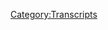 {{Transcript
    | title         = [[598: September 17, 2021]]
    | caption       = [https://knowledgefight.libsyn.com/598-september-17-2021 Listen to this episode on Libsyn]
    | episodeNumber = [[598: September 17, 2021|598]]
    | length        = 01:30:14
}}

{{MessageBox
    | header     = Warning: Bot Generated Content
    | text       = This transcript was automatically generated by transcription software and likely contains many mistakes and misattributions. Please check the audio for definitive quotes, attribution, and context.
    | image      = N3yvass4myg91.webp
    | imagewidth = 50px
    | id         = warning
}}

{{TranscriptBlock
    | name      = Unknown Speaker
    | timestamp = 00:00:00.000
    | text      = N-N-N-N-N-N-N-Knowledge Fight
}}

{{TranscriptBlock
    | name      = Unknown Speaker
    | timestamp = 00:00:12.880
    | text      = Dan and Jordan, I am sweating.
}}

{{TranscriptBlock
    | name      = Unknown Speaker
    | timestamp = 00:00:19.519
    | text      = Knowledgefight.com, it's time to pray.
}}

{{TranscriptBlock
    | name      = Unknown Speaker
    | timestamp = 00:00:21.320
    | text      = I have great respect for knowledgefight, knowledgefight.
}}

{{TranscriptBlock
    | name      = Unknown Speaker
    | timestamp = 00:00:25.120
    | text      = I'm sick of them posing as if they're the good guys, saying, we are the bad guys.
}}

{{TranscriptBlock
    | name      = Unknown Speaker
    | timestamp = 00:00:29.320
    | text      = Knowledgefight.
}}

{{TranscriptBlock
    | name      = Unknown Speaker
    | timestamp = 00:00:30.320
    | text      = Dan and Jordan, Knowledgefight.
}}

{{TranscriptBlock
    | name      = Unknown Speaker
    | timestamp = 00:00:31.320
    | text      = Need money.
}}

{{TranscriptBlock
    | name      = Unknown Speaker
    | timestamp = 00:00:32.320
    | text      = Andy and Kansas.
}}

{{TranscriptBlock
    | name      = Unknown Speaker
    | timestamp = 00:00:33.320
    | text      = Andy and Kansas.
}}

{{TranscriptBlock
    | name      = Unknown Speaker
    | timestamp = 00:00:34.320
    | text      = Stop it.
}}

{{TranscriptBlock
    | name      = Unknown Speaker
    | timestamp = 00:00:35.320
    | text      = Andy and Kansas.
}}

{{TranscriptBlock
    | name      = Unknown Speaker
    | timestamp = 00:00:36.320
    | text      = Andy and Kansas.
}}

{{TranscriptBlock
    | name      = Unknown Speaker
    | timestamp = 00:00:37.320
    | text      = It's time to pray.
}}

{{TranscriptBlock
    | name      = Unknown Speaker
    | timestamp = 00:00:38.320
    | text      = Andy and Kansas, you're on the air.
}}

{{TranscriptBlock
    | name      = Unknown Speaker
    | timestamp = 00:00:39.320
    | text      = Thanks for holding.
}}

{{TranscriptBlock
    | name      = Unknown Speaker
    | timestamp = 00:00:40.320
    | text      = Hello, Alex.
}}

{{TranscriptBlock
    | name      = Unknown Speaker
    | timestamp = 00:00:41.320
    | text      = I'm a first-time caller.
}}

{{TranscriptBlock
    | name      = Unknown Speaker
    | timestamp = 00:00:42.320
    | text      = I'm a huge fan.
}}

{{TranscriptBlock
    | name      = Unknown Speaker
    | timestamp = 00:00:43.320
    | text      = I love your room.
}}

{{TranscriptBlock
    | name      = Unknown Speaker
    | timestamp = 00:00:44.320
    | text      = Knowledgefight.
}}

{{TranscriptBlock
    | name      = Unknown Speaker
    | timestamp = 00:00:45.320
    | text      = Knowledgefight.com.
}}

{{TranscriptBlock
    | name      = Unknown Speaker
    | timestamp = 00:00:46.320
    | text      = I love you.
}}

{{TranscriptBlock
    | name      = Unknown Speaker
    | timestamp = 00:00:47.320
    | text      = Hey.
}}

{{TranscriptBlock
    | name      = Unknown Speaker
    | timestamp = 00:00:48.320
    | text      = Hey.
}}

{{TranscriptBlock
    | name      = Unknown Speaker
    | timestamp = 00:00:49.320
    | text      = Hey.
}}

{{TranscriptBlock
    | name      = Unknown Speaker
    | timestamp = 00:00:50.320
    | text      = Hey.
}}

{{TranscriptBlock
    | name      = Unknown Speaker
    | timestamp = 00:00:51.320
    | text      = Hey.
}}

{{TranscriptBlock
    | name      = Unknown Speaker
    | timestamp = 00:00:52.320
    | text      = Hey.
}}

{{TranscriptBlock
    | name      = Unknown Speaker
    | timestamp = 00:00:53.320
    | text      = Hey.
}}

{{TranscriptBlock
    | name      = Unknown Speaker
    | timestamp = 00:00:54.320
    | text      = Hey.
}}

{{TranscriptBlock
    | name      = Unknown Speaker
    | timestamp = 00:00:55.320
    | text      = Hey.
}}

{{TranscriptBlock
    | name      = Unknown Speaker
    | timestamp = 00:00:56.320
    | text      = Hey.
}}

{{TranscriptBlock
    | name      = Unknown Speaker
    | timestamp = 00:00:57.320
    | text      = Hey.
}}

{{TranscriptBlock
    | name      = Unknown Speaker
    | timestamp = 00:00:58.320
    | text      = Hey.
}}

{{TranscriptBlock
    | name      = Unknown Speaker
    | timestamp = 00:00:59.320
    | text      = Hey.
}}

{{TranscriptBlock
    | name      = Unknown Speaker
    | timestamp = 00:01:00.320
    | text      = I love you.
}}

{{TranscriptBlock
    | name      = Unknown Speaker
    | timestamp = 00:01:01.320
    | text      = Hey, everybody.
}}

{{TranscriptBlock
    | name      = Unknown Speaker
    | timestamp = 00:01:02.320
    | text      = Welcome back to Knowledgefight., I'm Dan.
}}

{{TranscriptBlock
    | name      = Unknown Speaker
    | timestamp = 00:01:03.320
    | text      = I'm Jordan.
}}

{{TranscriptBlock
    | name      = Unknown Speaker
    | timestamp = 00:01:04.319
    | text      = We're a couple dudes, like to sit around and worship at the altar of Celine and talk a
}}

{{TranscriptBlock
    | name      = Unknown Speaker
    | timestamp = 00:01:05.319
    | text      = little bit about Alex Jones.
}}

{{TranscriptBlock
    | name      = Unknown Speaker
    | timestamp = 00:01:06.319
    | text      = Oh, indeed we are.
}}

{{TranscriptBlock
    | name      = Unknown Speaker
    | timestamp = 00:01:07.379
    | text      = Dan.
}}

{{TranscriptBlock
    | name      = Unknown Speaker
    | timestamp = 00:01:08.379
    | text      = Jordan.
}}

{{TranscriptBlock
    | name      = Unknown Speaker
    | timestamp = 00:01:09.379
    | text      = Dan.
}}

{{TranscriptBlock
    | name      = Unknown Speaker
    | timestamp = 00:01:10.379
    | text      = Jordan.
}}

{{TranscriptBlock
    | name      = Unknown Speaker
    | timestamp = 00:01:11.379
    | text      = A quick question for you.
}}

{{TranscriptBlock
    | name      = Unknown Speaker
    | timestamp = 00:01:12.379
    | text      = What's up?
}}

{{TranscriptBlock
    | name      = Unknown Speaker
    | timestamp = 00:01:13.379
    | text      = What's your bright spot today?
}}

{{TranscriptBlock
    | name      = Unknown Speaker
    | timestamp = 00:01:14.379
    | text      = My bright spot today is, at long last, I have finally been able to check off seeing
}}

{{TranscriptBlock
    | name      = Unknown Speaker
    | timestamp = 00:01:15.379
    | text      = the Mighty Mighty Boston Jones from my bucket list.
}}

{{TranscriptBlock
    | name      = Unknown Speaker
    | timestamp = 00:01:21.000
    | text      = It was 12, I think, when the impression that I get came out on the radio.
}}

{{TranscriptBlock
    | name      = Unknown Speaker
    | timestamp = 00:01:28.060
    | text      = And like, I was just like, I love these horns.
}}

{{TranscriptBlock
    | name      = Unknown Speaker
    | timestamp = 00:01:31.819
    | text      = It was so exciting.
}}

{{TranscriptBlock
    | name      = Unknown Speaker
    | timestamp = 00:01:32.920
    | text      = And then like, my brother's a little bit older than me
}}

{{TranscriptBlock
    | name      = Unknown Speaker
    | timestamp = 00:01:35.359
    | text      = and more tuned into music.
}}

{{TranscriptBlock
    | name      = Unknown Speaker
    | timestamp = 00:01:37.219
    | text      = And so he had that album
}}

{{TranscriptBlock
    | name      = Unknown Speaker
    | timestamp = 00:01:38.739
    | text      = and he played for me another drinking song.
}}

{{TranscriptBlock
    | name      = Unknown Speaker
    | timestamp = 00:01:40.939
    | text      = And like that song is so great.
}}

{{TranscriptBlock
    | name      = Unknown Speaker
    | timestamp = 00:01:42.700
    | text      = It just blew my mind.
}}

{{TranscriptBlock
    | name      = Unknown Speaker
    | timestamp = 00:01:43.939
    | text      = And I remember hearing that they were on a radio show
}}

{{TranscriptBlock
    | name      = Unknown Speaker
    | timestamp = 00:01:47.060
    | text      = being interviewed and it ended up
}}

{{TranscriptBlock
    | name      = Unknown Speaker
    | timestamp = 00:01:48.420
    | text      = turning out to be Loveline.
}}

{{TranscriptBlock
    | name      = Unknown Speaker
    | timestamp = 00:01:50.099
    | text      = And I remember I stayed up like with a radio
}}

{{TranscriptBlock
    | name      = Unknown Speaker
    | timestamp = 00:01:52.819
    | text      = listening in my bed, like listening in
}}

{{TranscriptBlock
    | name      = Unknown Speaker
    | timestamp = 00:01:55.180
    | text      = to hear the boss tones on Loveline.
}}

{{TranscriptBlock
    | name      = Unknown Speaker
    | timestamp = 00:01:57.579
    | text      = Wow.
}}

{{TranscriptBlock
    | name      = Unknown Speaker
    | timestamp = 00:01:58.420
    | text      = And like, I just, I loved them.
}}

{{TranscriptBlock
    | name      = Unknown Speaker
    | timestamp = 00:02:00.299
    | text      = And I went back and I found all their,
}}

{{TranscriptBlock
    | name      = Unknown Speaker
    | timestamp = 00:02:02.140
    | text      = you know, their old records.
}}

{{TranscriptBlock
    | name      = Unknown Speaker
    | timestamp = 00:02:03.099
    | text      = Sure.
}}

{{TranscriptBlock
    | name      = Unknown Speaker
    | timestamp = 00:02:04.060
    | text      = Yeah, it was just great.
}}

{{TranscriptBlock
    | name      = Unknown Speaker
    | timestamp = 00:02:04.900
    | text      = I mean, I did-
}}

{{TranscriptBlock
    | name      = Unknown Speaker
    | timestamp = 00:02:05.739
    | text      = Built up a lifelong love of Loveline.
}}

{{TranscriptBlock
    | name      = Unknown Speaker
    | timestamp = 00:02:07.980
    | text      = Yeah, I don't want to talk about it.
}}

{{TranscriptBlock
    | name      = Unknown Speaker
    | timestamp = 00:02:09.900
    | text      = Yeah, that's fair enough.
}}

{{TranscriptBlock
    | name      = Unknown Speaker
    | timestamp = 00:02:11.300
    | text      = But that's fair enough.
}}

{{TranscriptBlock
    | name      = Unknown Speaker
    | timestamp = 00:02:12.379
    | text      = We were talking before we started recording
}}

{{TranscriptBlock
    | name      = Unknown Speaker
    | timestamp = 00:02:14.180
    | text      = and I was telling you, it was not the set list
}}

{{TranscriptBlock
    | name      = Unknown Speaker
    | timestamp = 00:02:17.139
    | text      = I would have chosen.
}}

{{TranscriptBlock
    | name      = Unknown Speaker
    | timestamp = 00:02:18.080
    | text      = And it was a little bit underwhelming.
}}

{{TranscriptBlock
    | name      = Unknown Speaker
    | timestamp = 00:02:20.500
    | text      = I got a little depressed and one of the songs
}}

{{TranscriptBlock
    | name      = Unknown Speaker
    | timestamp = 00:02:21.960
    | text      = made me think that they might be vaccine skeptics.
}}

{{TranscriptBlock
    | name      = Unknown Speaker
    | timestamp = 00:02:24.139
    | text      = And I realized like, I don't know anything
}}

{{TranscriptBlock
    | name      = Unknown Speaker
    | timestamp = 00:02:27.780
    | text      = about the boss tones politics.
}}

{{TranscriptBlock
    | name      = Unknown Speaker
    | timestamp = 00:02:29.620
    | text      = This isn't good.
}}

{{TranscriptBlock
    | name      = Unknown Speaker
    | timestamp = 00:02:30.460
    | text      = I haven't listened to any of their albums
}}

{{TranscriptBlock
    | name      = Unknown Speaker
    | timestamp = 00:02:31.780
    | text      = since like Jack and Knife to a Swan.
}}

{{TranscriptBlock
    | name      = Unknown Speaker
    | timestamp = 00:02:33.740
    | text      = So I have no idea what they've been up to
}}

{{TranscriptBlock
    | name      = Unknown Speaker
    | timestamp = 00:02:35.539
    | text      = in the last decade.
}}

{{TranscriptBlock
    | name      = Unknown Speaker
    | timestamp = 00:02:37.180
    | text      = But seeing them do Someday I Suppose live
}}

{{TranscriptBlock
    | name      = Unknown Speaker
    | timestamp = 00:02:40.139
    | text      = was really just great.
}}

{{TranscriptBlock
    | name      = Unknown Speaker
    | timestamp = 00:02:41.860
    | text      = Felt good.
}}

{{TranscriptBlock
    | name      = Unknown Speaker
    | timestamp = 00:02:42.699
    | text      = Yeah, it felt like a moment that had been
}}

{{TranscriptBlock
    | name      = Unknown Speaker
    | timestamp = 00:02:44.900
    | text      = a long time coming in my life.
}}

{{TranscriptBlock
    | name      = Unknown Speaker
    | timestamp = 00:02:46.819
    | text      = Like that song really meant a lot to me
}}

{{TranscriptBlock
    | name      = Unknown Speaker
    | timestamp = 00:02:48.439
    | text      = when I was younger and man, they still sound sharp.
}}

{{TranscriptBlock
    | name      = Unknown Speaker
    | timestamp = 00:02:52.099
    | text      = I mean, I can't take that away from them.
}}

{{TranscriptBlock
    | name      = Unknown Speaker
    | timestamp = 00:02:53.939
    | text      = And for someone who has Dickie Barrett's voice,
}}

{{TranscriptBlock
    | name      = Unknown Speaker
    | timestamp = 00:02:55.860
    | text      = that growling, like the fact that he is as old
}}

{{TranscriptBlock
    | name      = Unknown Speaker
    | timestamp = 00:02:58.620
    | text      = as he is now and can still sound pretty good is not like-
}}

{{TranscriptBlock
    | name      = Unknown Speaker
    | timestamp = 00:03:01.740
    | text      = No, that's great.
}}

{{TranscriptBlock
    | name      = Unknown Speaker
    | timestamp = 00:03:03.020
    | text      = That's impressive.
}}

{{TranscriptBlock
    | name      = Unknown Speaker
    | timestamp = 00:03:03.860
    | text      = It is fantastic.
}}

{{TranscriptBlock
    | name      = Unknown Speaker
    | timestamp = 00:03:05.340
    | text      = It is like, you know, it's a little bit like
}}

{{TranscriptBlock
    | name      = Unknown Speaker
    | timestamp = 00:03:09.580
    | text      = how baseball players or tennis players, you know,
}}

{{TranscriptBlock
    | name      = Unknown Speaker
    | timestamp = 00:03:11.699
    | text      = their prime used to be 23, 24.
}}

{{TranscriptBlock
    | name      = Unknown Speaker
    | timestamp = 00:03:15.139
    | text      = And now you can hit all the way up till 30, 31,
}}

{{TranscriptBlock
    | name      = Unknown Speaker
    | timestamp = 00:03:17.860
    | text      = you know, like Rafa and Djokovic, all those guys,
}}

{{TranscriptBlock
    | name      = Unknown Speaker
    | timestamp = 00:03:20.080
    | text      = they're past 30.
}}

{{TranscriptBlock
    | name      = Unknown Speaker
    | timestamp = 00:03:21.240
    | text      = The same is true, I feel like,
}}

{{TranscriptBlock
    | name      = Unknown Speaker
    | timestamp = 00:03:22.740
    | text      = for like the rolling stuff. Growl voices.
}}

{{TranscriptBlock
    | name      = Unknown Speaker
    | timestamp = 00:03:24.419
    | text      = Like we've got so much technology now.
}}

{{TranscriptBlock
    | name      = Unknown Speaker
    | timestamp = 00:03:27.780
    | text      = Honey and tea technology has advanced.
}}

{{TranscriptBlock
    | name      = Unknown Speaker
    | timestamp = 00:03:29.620
    | text      = Exactly, we didn't have that before.
}}

{{TranscriptBlock
    | name      = Unknown Speaker
    | timestamp = 00:03:31.539
    | text      = Yeah.
}}

{{TranscriptBlock
    | name      = Unknown Speaker
    | timestamp = 00:03:32.379
    | text      = Soft compresses, they're everywhere.
}}

{{TranscriptBlock
    | name      = Unknown Speaker
    | timestamp = 00:03:34.379
    | text      = Vicks VapoRub.
}}

{{TranscriptBlock
    | name      = Unknown Speaker
    | timestamp = 00:03:36.340
    | text      = I felt really weird too about the idea
}}

{{TranscriptBlock
    | name      = Unknown Speaker
    | timestamp = 00:03:38.740
    | text      = of going to Riot Fest because, you know,
}}

{{TranscriptBlock
    | name      = Unknown Speaker
    | timestamp = 00:03:41.060
    | text      = it's a large gathering of people,
}}

{{TranscriptBlock
    | name      = Unknown Speaker
    | timestamp = 00:03:42.539
    | text      = but you know, I talked it over with some people
}}

{{TranscriptBlock
    | name      = Unknown Speaker
    | timestamp = 00:03:44.360
    | text      = that I trusted their opinions on.
}}

{{TranscriptBlock
    | name      = Unknown Speaker
    | timestamp = 00:03:45.819
    | text      = Sure.
}}

{{TranscriptBlock
    | name      = Unknown Speaker
    | timestamp = 00:03:46.659
    | text      = You know, the fact that it's,
}}

{{TranscriptBlock
    | name      = Unknown Speaker
    | timestamp = 00:03:47.500
    | text      = you had to present a vaccination card to get in.
}}

{{TranscriptBlock
    | name      = Unknown Speaker
    | timestamp = 00:03:49.340
    | text      = Yeah.
}}

{{TranscriptBlock
    | name      = Unknown Speaker
    | timestamp = 00:03:50.180
    | text      = There was a lot of space to like, you know,
}}

{{TranscriptBlock
    | name      = Unknown Speaker
    | timestamp = 00:03:52.379
    | text      = try and, I didn't, it wasn't going in the pit or anything.
}}

{{TranscriptBlock
    | name      = Unknown Speaker
    | timestamp = 00:03:55.060
    | text      = Yeah, yeah, yeah, yeah.
}}

{{TranscriptBlock
    | name      = Unknown Speaker
    | timestamp = 00:03:55.900
    | text      = I wasn't going in the skank circle with the boss tones.
}}

{{TranscriptBlock
    | name      = Unknown Speaker
    | timestamp = 00:03:59.780
    | text      = And you know, masks,
}}

{{TranscriptBlock
    | name      = Unknown Speaker
    | timestamp = 00:04:01.259
    | text      = people were still wearing masks and stuff.
}}

{{TranscriptBlock
    | name      = Unknown Speaker
    | timestamp = 00:04:02.699
    | text      = So it felt like a responsible risk as far as it went,
}}

{{TranscriptBlock
    | name      = Unknown Speaker
    | timestamp = 00:04:05.780
    | text      = but I still, there's still a part of my brain
}}

{{TranscriptBlock
    | name      = Unknown Speaker
    | timestamp = 00:04:07.780
    | text      = that couldn't get past that, you know,
}}

{{TranscriptBlock
    | name      = Unknown Speaker
    | timestamp = 00:04:09.379
    | text      = that couldn't get past like this long period of time
}}

{{TranscriptBlock
    | name      = Unknown Speaker
    | timestamp = 00:04:12.460
    | text      = readjusting to like, what is okay.
}}

{{TranscriptBlock
    | name      = Unknown Speaker
    | timestamp = 00:04:15.259
    | text      = I get it.
}}

{{TranscriptBlock
    | name      = Unknown Speaker
    | timestamp = 00:04:16.100
    | text      = You know, it's tough.
}}

{{TranscriptBlock
    | name      = Unknown Speaker
    | timestamp = 00:04:16.920
    | text      = You know, the thing that happened for me
}}

{{TranscriptBlock
    | name      = Unknown Speaker
    | timestamp = 00:04:18.500
    | text      = was whenever, cause Lollapalooza this year,
}}

{{TranscriptBlock
    | name      = Unknown Speaker
    | timestamp = 00:04:21.300
    | text      = I was like, looking at that going.
}}

{{TranscriptBlock
    | name      = Unknown Speaker
    | timestamp = 00:04:23.100
    | text      = It was horrifying.
}}

{{TranscriptBlock
    | name      = Unknown Speaker
    | timestamp = 00:04:23.939
    | text      = We're fucked.
}}

{{TranscriptBlock
    | name      = Unknown Speaker
    | timestamp = 00:04:24.759
    | text      = Yeah.
}}

{{TranscriptBlock
    | name      = Unknown Speaker
    | timestamp = 00:04:25.600
    | text      = This is going to be a nightmare.
}}

{{TranscriptBlock
    | name      = Unknown Speaker
    | timestamp = 00:04:26.439
    | text      = Yeah.
}}

{{TranscriptBlock
    | name      = Unknown Speaker
    | timestamp = 00:04:27.259
    | text      = And then only like a tiny, tiny percentage actually,
}}

{{TranscriptBlock
    | name      = Unknown Speaker
    | timestamp = 00:04:31.699
    | text      = like it was not a super spreader event.
}}

{{TranscriptBlock
    | name      = Unknown Speaker
    | timestamp = 00:04:33.860
    | text      = It's almost like they,
}}

{{TranscriptBlock
    | name      = Unknown Speaker
    | timestamp = 00:04:35.019
    | text      = it was the people you came with if you,
}}

{{TranscriptBlock
    | name      = Unknown Speaker
    | timestamp = 00:04:37.160
    | text      = if it was that number of people, you know.
}}

{{TranscriptBlock
    | name      = Unknown Speaker
    | timestamp = 00:04:39.060
    | text      = I remember, I don't remember the exact statistics on it,
}}

{{TranscriptBlock
    | name      = Unknown Speaker
    | timestamp = 00:04:41.899
    | text      = but yeah, I remember the follow up on that.
}}

{{TranscriptBlock
    | name      = Unknown Speaker
    | timestamp = 00:04:43.740
    | text      = It was like 500 people, yeah.
}}

{{TranscriptBlock
    | name      = Unknown Speaker
    | timestamp = 00:04:44.740
    | text      = The numbers were shockingly low
}}

{{TranscriptBlock
    | name      = Unknown Speaker
    | timestamp = 00:04:46.939
    | text      = in terms of any cases that were traceable to.
}}

{{TranscriptBlock
    | name      = Unknown Speaker
    | timestamp = 00:04:50.100
    | text      = Yeah.
}}

{{TranscriptBlock
    | name      = Unknown Speaker
    | timestamp = 00:04:50.939
    | text      = And that did make me feel a little bit more comfortable.
}}

{{TranscriptBlock
    | name      = Unknown Speaker
    | timestamp = 00:04:52.779
    | text      = They're like, well, if you're doing these things,
}}

{{TranscriptBlock
    | name      = Unknown Speaker
    | timestamp = 00:04:55.220
    | text      = if you can do them responsibly,
}}

{{TranscriptBlock
    | name      = Unknown Speaker
    | timestamp = 00:04:57.220
    | text      = and especially if it's like, you know,
}}

{{TranscriptBlock
    | name      = Unknown Speaker
    | timestamp = 00:04:59.220
    | text      = vaccine card checking for entry, I don't know.
}}

{{TranscriptBlock
    | name      = Unknown Speaker
    | timestamp = 00:05:03.540
    | text      = It's maybe, maybe we're at a point where, you know,
}}

{{TranscriptBlock
    | name      = Unknown Speaker
    | timestamp = 00:05:06.420
    | text      = some reasonable risks can be accepted.
}}

{{TranscriptBlock
    | name      = Unknown Speaker
    | timestamp = 00:05:10.100
    | text      = It is that.
}}

{{TranscriptBlock
    | name      = Unknown Speaker
    | timestamp = 00:05:10.939
    | text      = I will still be in my house alone for the next six months.
}}

{{TranscriptBlock
    | name      = Unknown Speaker
    | timestamp = 00:05:14.500
    | text      = Sure, sure.
}}

{{TranscriptBlock
    | name      = Unknown Speaker
    | timestamp = 00:05:15.459
    | text      = Quarantining.
}}

{{TranscriptBlock
    | name      = Unknown Speaker
    | timestamp = 00:05:16.300
    | text      = Yes.
}}

{{TranscriptBlock
    | name      = Unknown Speaker
    | timestamp = 00:05:17.120
    | text      = Yeah, gotta make sure.
}}

{{TranscriptBlock
    | name      = Unknown Speaker
    | timestamp = 00:05:18.100
    | text      = But it was, it felt worth it to do.
}}

{{TranscriptBlock
    | name      = Unknown Speaker
    | timestamp = 00:05:20.180
    | text      = Yeah, no, that is, it is,
}}

{{TranscriptBlock
    | name      = Unknown Speaker
    | timestamp = 00:05:22.420
    | text      = it is also a little bit that kind of, you know,
}}

{{TranscriptBlock
    | name      = Unknown Speaker
    | timestamp = 00:05:25.379
    | text      = we've talked about it for months now,
}}

{{TranscriptBlock
    | name      = Unknown Speaker
    | timestamp = 00:05:27.259
    | text      = but that two different Americas, you know,
}}

{{TranscriptBlock
    | name      = Unknown Speaker
    | timestamp = 00:05:29.339
    | text      = the vaccinated and unvaccinated,
}}

{{TranscriptBlock
    | name      = Unknown Speaker
    | timestamp = 00:05:31.579
    | text      = you can go to a fucking festival, you know?
}}

{{TranscriptBlock
    | name      = Unknown Speaker
    | timestamp = 00:05:34.819
    | text      = Like, but then you go to an unvaccinated part of America
}}

{{TranscriptBlock
    | name      = Unknown Speaker
    | timestamp = 00:05:37.740
    | text      = and you can't fuck around.
}}

{{TranscriptBlock
    | name      = Unknown Speaker
    | timestamp = 00:05:39.740
    | text      = It's everywhere.
}}

{{TranscriptBlock
    | name      = Unknown Speaker
    | timestamp = 00:05:41.300
    | text      = It's bananas.
}}

{{TranscriptBlock
    | name      = Unknown Speaker
    | timestamp = 00:05:42.139
    | text      = Yeah.
}}

{{TranscriptBlock
    | name      = Unknown Speaker
    | timestamp = 00:05:42.959
    | text      = It is bananas.
}}

{{TranscriptBlock
    | name      = Unknown Speaker
    | timestamp = 00:05:43.899
    | text      = It is.
}}

{{TranscriptBlock
    | name      = Unknown Speaker
    | timestamp = 00:05:44.740
    | text      = So what's your bright spot?
}}

{{TranscriptBlock
    | name      = Unknown Speaker
    | timestamp = 00:05:45.579
    | text      = My bright spot today, Dan, is as you well know,
}}

{{TranscriptBlock
    | name      = Unknown Speaker
    | timestamp = 00:05:49.279
    | text      = I live a very unhealthy lifestyle.
}}

{{TranscriptBlock
    | name      = Unknown Speaker
    | timestamp = 00:05:51.860
    | text      = Boy, do you.
}}

{{TranscriptBlock
    | name      = Unknown Speaker
    | timestamp = 00:05:52.819
    | text      = Boy, do I.
}}

{{TranscriptBlock
    | name      = Unknown Speaker
    | timestamp = 00:05:53.660
    | text      = That's coming from me.
}}

{{TranscriptBlock
    | name      = Unknown Speaker
    | timestamp = 00:05:55.339
    | text      = Pretty ecstatic.
}}

{{TranscriptBlock
    | name      = Unknown Speaker
    | timestamp = 00:05:57.660
    | text      = Well, last night, my partner and I,
}}

{{TranscriptBlock
    | name      = Unknown Speaker
    | timestamp = 00:06:01.220
    | text      = we've signed up for some like healthy thing.
}}

{{TranscriptBlock
    | name      = Unknown Speaker
    | timestamp = 00:06:04.980
    | text      = They send you meals.
}}

{{TranscriptBlock
    | name      = Unknown Speaker
    | timestamp = 00:06:05.939
    | text      = It's not one of the-
}}

{{TranscriptBlock
    | name      = Unknown Speaker
    | timestamp = 00:06:06.759
    | text      = The food box kind of thing?
}}

{{TranscriptBlock
    | name      = Unknown Speaker
    | timestamp = 00:06:07.600
    | text      = Yeah, yeah, yeah.
}}

{{TranscriptBlock
    | name      = Unknown Speaker
    | timestamp = 00:06:08.439
    | text      = They do that whole thing.
}}

{{TranscriptBlock
    | name      = Unknown Speaker
    | timestamp = 00:06:09.259
    | text      = No free rides.
}}

{{TranscriptBlock
    | name      = Unknown Speaker
    | timestamp = 00:06:10.100
    | text      = Don't give them a shout out.
}}

{{TranscriptBlock
    | name      = Unknown Speaker
    | timestamp = 00:06:10.939
    | text      = Yeah, absolutely not.
}}

{{TranscriptBlock
    | name      = Unknown Speaker
    | timestamp = 00:06:13.720
    | text      = But it's not one of the ones that advertises on podcasts,
}}

{{TranscriptBlock
    | name      = Unknown Speaker
    | timestamp = 00:06:15.899
    | text      = I guess.
}}

{{TranscriptBlock
    | name      = Unknown Speaker
    | timestamp = 00:06:16.740
    | text      = It's way more healthy.
}}

{{TranscriptBlock
    | name      = Unknown Speaker
    | timestamp = 00:06:17.939
    | text      = And so last night, I ate my first Beyond Meat.
}}

{{TranscriptBlock
    | name      = Unknown Speaker
    | timestamp = 00:06:21.660
    | text      = Oh, so it's like a meat replacement even.
}}

{{TranscriptBlock
    | name      = Unknown Speaker
    | timestamp = 00:06:24.540
    | text      = Exactly.
}}

{{TranscriptBlock
    | name      = Unknown Speaker
    | timestamp = 00:06:25.379
    | text      = It's doing the whole thing.
}}

{{TranscriptBlock
    | name      = Unknown Speaker
    | timestamp = 00:06:26.420
    | text      = That's interesting.
}}

{{TranscriptBlock
    | name      = Unknown Speaker
    | timestamp = 00:06:27.240
    | text      = Yeah, I tried it and everybody who says
}}

{{TranscriptBlock
    | name      = Unknown Speaker
    | timestamp = 00:06:29.839
    | text      = it's like regular meat can fuck off.
}}

{{TranscriptBlock
    | name      = Unknown Speaker
    | timestamp = 00:06:32.000
    | text      = It's not.
}}

{{TranscriptBlock
    | name      = Unknown Speaker
    | timestamp = 00:06:32.899
    | text      = However, it is not not unlike regular meat.
}}

{{TranscriptBlock
    | name      = Unknown Speaker
    | timestamp = 00:06:36.540
    | text      = You know what I mean?
}}

{{TranscriptBlock
    | name      = Unknown Speaker
    | timestamp = 00:06:37.379
    | text      = Yeah, that's kind of the sense that I've got
}}

{{TranscriptBlock
    | name      = Unknown Speaker
    | timestamp = 00:06:39.579
    | text      = from talking to people.
}}

{{TranscriptBlock
    | name      = Unknown Speaker
    | timestamp = 00:06:40.660
    | text      = It's like, yeah, there are similarities to meat.
}}

{{TranscriptBlock
    | name      = Unknown Speaker
    | timestamp = 00:06:43.339
    | text      = It's not exactly the same,
}}

{{TranscriptBlock
    | name      = Unknown Speaker
    | timestamp = 00:06:44.899
    | text      = but it's like a drastic improvement
}}

{{TranscriptBlock
    | name      = Unknown Speaker
    | timestamp = 00:06:46.839
    | text      = over what was there before.
}}

{{TranscriptBlock
    | name      = Unknown Speaker
    | timestamp = 00:06:48.199
    | text      = Oh, totally.
}}

{{TranscriptBlock
    | name      = Unknown Speaker
    | timestamp = 00:06:49.040
    | text      = And that alone is still pretty good.
}}

{{TranscriptBlock
    | name      = Unknown Speaker
    | timestamp = 00:06:51.180
    | text      = That means that progress is being made.
}}

{{TranscriptBlock
    | name      = Unknown Speaker
    | timestamp = 00:06:52.579
    | text      = Oh, we ate a burger.
}}

{{TranscriptBlock
    | name      = Unknown Speaker
    | timestamp = 00:06:53.779
    | text      = It was like good.
}}

{{TranscriptBlock
    | name      = Unknown Speaker
    | timestamp = 00:06:55.740
    | text      = And yesterday, all vegetables.
}}

{{TranscriptBlock
    | name      = Unknown Speaker
    | timestamp = 00:06:59.540
    | text      = Nice.
}}

{{TranscriptBlock
    | name      = Unknown Speaker
    | timestamp = 00:07:00.379
    | text      = That was my first all vegetable day ever maybe.
}}

{{TranscriptBlock
    | name      = Unknown Speaker
    | timestamp = 00:07:03.180
    | text      = Wow.
}}

{{TranscriptBlock
    | name      = Unknown Speaker
    | timestamp = 00:07:04.019
    | text      = On purpose.
}}

{{TranscriptBlock
    | name      = Unknown Speaker
    | timestamp = 00:07:04.860
    | text      = He's gone vegan.
}}

{{TranscriptBlock
    | name      = Unknown Speaker
    | timestamp = 00:07:06.579
    | text      = Look at those boots.
}}

{{TranscriptBlock
    | name      = Unknown Speaker
    | timestamp = 00:07:07.980
    | text      = It's not going to last very long, but I did it.
}}

{{TranscriptBlock
    | name      = Unknown Speaker
    | timestamp = 00:07:10.740
    | text      = Well.
}}

{{TranscriptBlock
    | name      = Unknown Speaker
    | timestamp = 00:07:11.579
    | text      = I'm proud of myself.
}}

{{TranscriptBlock
    | name      = Unknown Speaker
    | timestamp = 00:07:12.399
    | text      = I'm happy for you too.
}}

{{TranscriptBlock
    | name      = Unknown Speaker
    | timestamp = 00:07:13.240
    | text      = I'm sure the audience is applauding.
}}

{{TranscriptBlock
    | name      = Unknown Speaker
    | timestamp = 00:07:14.500
    | text      = Yes, I'm sure.
}}

{{TranscriptBlock
    | name      = Unknown Speaker
    | timestamp = 00:07:15.920
    | text      = I think that that's the best context
}}

{{TranscriptBlock
    | name      = Unknown Speaker
    | timestamp = 00:07:17.680
    | text      = for those meal delivery things is within a couple.
}}

{{TranscriptBlock
    | name      = Unknown Speaker
    | timestamp = 00:07:21.459
    | text      = Because I tried it once and I was on my own.
}}

{{TranscriptBlock
    | name      = Unknown Speaker
    | timestamp = 00:07:25.259
    | text      = I'm just like, I can't, I'm not cooking this shit.
}}

{{TranscriptBlock
    | name      = Unknown Speaker
    | timestamp = 00:07:28.060
    | text      = Why, why would I, why would I do that?
}}

{{TranscriptBlock
    | name      = Unknown Speaker
    | timestamp = 00:07:30.259
    | text      = Yeah, it was very depressing to see the meals
}}

{{TranscriptBlock
    | name      = Unknown Speaker
    | timestamp = 00:07:33.939
    | text      = just sitting there.
}}

{{TranscriptBlock
    | name      = Unknown Speaker
    | timestamp = 00:07:35.699
    | text      = They still take a little bit of preparation.
}}

{{TranscriptBlock
    | name      = Unknown Speaker
    | timestamp = 00:07:37.339
    | text      = It's not like I can just pull it out of the fridge
}}

{{TranscriptBlock
    | name      = Unknown Speaker
    | timestamp = 00:07:38.939
    | text      = and chomp it.
}}

{{TranscriptBlock
    | name      = Unknown Speaker
    | timestamp = 00:07:39.899
    | text      = You know what's amazing about it.
}}

{{TranscriptBlock
    | name      = Unknown Speaker
    | timestamp = 00:07:41.779
    | text      = And the thing that is the only big thing for me,
}}

{{TranscriptBlock
    | name      = Unknown Speaker
    | timestamp = 00:07:44.019
    | text      = cause fuck being healthier with vegan nonsense or whatever.
}}

{{TranscriptBlock
    | name      = Unknown Speaker
    | timestamp = 00:07:47.860
    | text      = I mean, I do feel, I feel,
}}

{{TranscriptBlock
    | name      = Unknown Speaker
    | timestamp = 00:07:49.500
    | text      = it took one day of eating vegetables.
}}

{{TranscriptBlock
    | name      = Unknown Speaker
    | timestamp = 00:07:51.420
    | text      = I feel way better.
}}

{{TranscriptBlock
    | name      = Unknown Speaker
    | timestamp = 00:07:52.540
    | text      = But the point, the point is portion control.
}}

{{TranscriptBlock
    | name      = Unknown Speaker
    | timestamp = 00:07:56.500
    | text      = Like last night I ate what made me full.
}}

{{TranscriptBlock
    | name      = Unknown Speaker
    | timestamp = 00:08:00.420
    | text      = And then I was done.
}}

{{TranscriptBlock
    | name      = Unknown Speaker
    | timestamp = 00:08:02.040
    | text      = I didn't have like another entire meal of Chinese food
}}

{{TranscriptBlock
    | name      = Unknown Speaker
    | timestamp = 00:08:05.740
    | text      = to like continue jamming into my face.
}}

{{TranscriptBlock
    | name      = Unknown Speaker
    | timestamp = 00:08:08.220
    | text      = Sure.
}}

{{TranscriptBlock
    | name      = Unknown Speaker
    | timestamp = 00:08:09.060
    | text      = Cause it tastes good.
}}

{{TranscriptBlock
    | name      = Unknown Speaker
    | timestamp = 00:08:09.879
    | text      = Yeah.
}}

{{TranscriptBlock
    | name      = Unknown Speaker
    | timestamp = 00:08:10.720
    | text      = It was great.
}}

{{TranscriptBlock
    | name      = Unknown Speaker
    | timestamp = 00:08:11.560
    | text      = So you just, you know,
}}

{{TranscriptBlock
    | name      = Unknown Speaker
    | timestamp = 00:08:12.379
    | text      = eat things that are gross.
}}

{{TranscriptBlock
    | name      = Unknown Speaker
    | timestamp = 00:08:13.220
    | text      = Eat them out.
}}

{{TranscriptBlock
    | name      = Unknown Speaker
    | timestamp = 00:08:14.060
    | text      = Exactly.
}}

{{TranscriptBlock
    | name      = Unknown Speaker
    | timestamp = 00:08:15.600
    | text      = Well, I look forward to tracking your adventure.
}}

{{TranscriptBlock
    | name      = Unknown Speaker
    | timestamp = 00:08:17.819
    | text      = We'll see what happens.
}}

{{TranscriptBlock
    | name      = Unknown Speaker
    | timestamp = 00:08:18.939
    | text      = Today, Jordan, we're in the present day
}}

{{TranscriptBlock
    | name      = Unknown Speaker
    | timestamp = 00:08:20.939
    | text      = of Alex Jones' show.
}}

{{TranscriptBlock
    | name      = Unknown Speaker
    | timestamp = 00:08:22.279
    | text      = I almost said Blackjack.
}}

{{TranscriptBlock
    | name      = Unknown Speaker
    | timestamp = 00:08:23.439
    | text      = September 17th, 2021, Blackjack.
}}

{{TranscriptBlock
    | name      = Unknown Speaker
    | timestamp = 00:08:26.439
    | text      = Oh shit.
}}

{{TranscriptBlock
    | name      = Unknown Speaker
    | timestamp = 00:08:28.279
    | text      = Thought I could sneak it in while you were laughing.
}}

{{TranscriptBlock
    | name      = Unknown Speaker
    | timestamp = 00:08:30.579
    | text      = During present day, I was like,
}}

{{TranscriptBlock
    | name      = Unknown Speaker
    | timestamp = 00:08:32.019
    | text      = well that's Blackjack for sure.
}}

{{TranscriptBlock
    | name      = Unknown Speaker
    | timestamp = 00:08:32.860
    | text      = That's Blackjack time.
}}

{{TranscriptBlock
    | name      = Unknown Speaker
    | timestamp = 00:08:33.700
    | text      = Yeah, yeah, yeah.
}}

{{TranscriptBlock
    | name      = Unknown Speaker
    | timestamp = 00:08:35.139
    | text      = So look, this episode's pretty white, nationalist.
}}

{{TranscriptBlock
    | name      = Unknown Speaker
    | timestamp = 00:08:40.899
    | text      = Oh, great, great.
}}

{{TranscriptBlock
    | name      = Unknown Speaker
    | timestamp = 00:08:42.460
    | text      = We're going, we're going there.
}}

{{TranscriptBlock
    | name      = Unknown Speaker
    | timestamp = 00:08:43.980
    | text      = Yeah, a lot of this is not necessarily breaking new ground,
}}

{{TranscriptBlock
    | name      = Unknown Speaker
    | timestamp = 00:08:47.179
    | text      = but some of the stuff that Alex says is shockingly awful.
}}

{{TranscriptBlock
    | name      = Unknown Speaker
    | timestamp = 00:08:50.460
    | text      = And also there's a topic that comes up
}}

{{TranscriptBlock
    | name      = Unknown Speaker
    | timestamp = 00:08:52.700
    | text      = that I would like to talk about.
}}

{{TranscriptBlock
    | name      = Unknown Speaker
    | timestamp = 00:08:54.120
    | text      = So we will get to that.
}}

{{TranscriptBlock
    | name      = Unknown Speaker
    | timestamp = 00:08:55.019
    | text      = But before we do, let's take a little moment
}}

{{TranscriptBlock
    | name      = Unknown Speaker
    | timestamp = 00:08:56.860
    | text      = to say hello to some new wonks.
}}

{{TranscriptBlock
    | name      = Unknown Speaker
    | timestamp = 00:08:58.059
    | text      = That's a good idea.
}}

{{TranscriptBlock
    | name      = Unknown Speaker
    | timestamp = 00:08:58.899
    | text      = So first, Adam, thank you so much.
}}

{{TranscriptBlock
    | name      = Unknown Speaker
    | timestamp = 00:09:00.059
    | text      = You are now a policy wonk.
}}

{{TranscriptBlock
    | name      = Unknown Speaker
    | timestamp = 00:09:01.379
    | text      = I'm a policy wonk.
}}

{{TranscriptBlock
    | name      = Unknown Speaker
    | timestamp = 00:09:02.379
    | text      = Thanks, Adam.
}}

{{TranscriptBlock
    | name      = Unknown Speaker
    | timestamp = 00:09:03.220
    | text      = Thank you.
}}

{{TranscriptBlock
    | name      = Unknown Speaker
    | timestamp = 00:09:04.039
    | text      = Next, Sydney, thank you so much.
}}

{{TranscriptBlock
    | name      = Unknown Speaker
    | timestamp = 00:09:04.879
    | text      = You are now a policy wonk.
}}

{{TranscriptBlock
    | name      = Unknown Speaker
    | timestamp = 00:09:05.919
    | text      = I'm a policy wonk.
}}

{{TranscriptBlock
    | name      = Unknown Speaker
    | timestamp = 00:09:06.860
    | text      = Thanks, Sydney.
}}

{{TranscriptBlock
    | name      = Unknown Speaker
    | timestamp = 00:09:07.700
    | text      = Thank you.
}}

{{TranscriptBlock
    | name      = Unknown Speaker
    | timestamp = 00:09:08.539
    | text      = Next, Todd Clorox, the Clorox man with the Clorox plan.
}}

{{TranscriptBlock
    | name      = Unknown Speaker
    | timestamp = 00:09:10.940
    | text      = Thank you so much, you are now a policy wonk.
}}

{{TranscriptBlock
    | name      = Unknown Speaker
    | timestamp = 00:09:12.620
    | text      = I'm a policy wonk.
}}

{{TranscriptBlock
    | name      = Unknown Speaker
    | timestamp = 00:09:13.740
    | text      = Thank you very much.
}}

{{TranscriptBlock
    | name      = Unknown Speaker
    | timestamp = 00:09:14.620
    | text      = Next, I drink IPA's and have a cool dog.
}}

{{TranscriptBlock
    | name      = Unknown Speaker
    | timestamp = 00:09:17.019
    | text      = Thank you so much, you are now a policy wonk.
}}

{{TranscriptBlock
    | name      = Unknown Speaker
    | timestamp = 00:09:28.899
    | text      = I'm subconsciously indoctrinating my son to Alex Jones
}}

{{TranscriptBlock
    | name      = Unknown Speaker
    | timestamp = 00:09:31.059
    | text      = by listening to this podcast while looking after him.
}}

{{TranscriptBlock
    | name      = Unknown Speaker
    | timestamp = 00:09:33.100
    | text      = Thank you so much, you are now policy wonk.
}}

{{TranscriptBlock
    | name      = Unknown Speaker
    | timestamp = 00:09:35.220
    | text      = I'm a policy wonk.
}}

{{TranscriptBlock
    | name      = Unknown Speaker
    | timestamp = 00:09:36.059
    | text      = Thank you very much.
}}

{{TranscriptBlock
    | name      = Unknown Speaker
    | timestamp = 00:09:36.899
    | text      = Do not listen to our podcast around children.
}}

{{TranscriptBlock
    | name      = Unknown Speaker
    | timestamp = 00:09:38.460
    | text      = No, no, no, no.
}}

{{TranscriptBlock
    | name      = Unknown Speaker
    | timestamp = 00:09:39.620
    | text      = No, they don't understand the context.
}}

{{TranscriptBlock
    | name      = Unknown Speaker
    | timestamp = 00:09:41.460
    | text      = Yeah, if you are pregnant or with a child,
}}

{{TranscriptBlock
    | name      = Unknown Speaker
    | timestamp = 00:09:46.299
    | text      = do not listen to this podcast.
}}

{{TranscriptBlock
    | name      = Unknown Speaker
    | timestamp = 00:09:48.740
    | text      = You know how they say that, you know, in the womb.
}}

{{TranscriptBlock
    | name      = Unknown Speaker
    | timestamp = 00:09:50.980
    | text      = Mozart, yeah.
}}

{{TranscriptBlock
    | name      = Unknown Speaker
    | timestamp = 00:09:51.779
    | text      = Yeah, exactly.
}}

{{TranscriptBlock
    | name      = Unknown Speaker
    | timestamp = 00:09:52.899
    | text      = This podcast is the opposite.
}}

{{TranscriptBlock
    | name      = Unknown Speaker
    | timestamp = 00:09:54.100
    | text      = It is not going to end well for you.
}}

{{TranscriptBlock
    | name      = Unknown Speaker
    | timestamp = 00:09:55.580
    | text      = No.
}}

{{TranscriptBlock
    | name      = Unknown Speaker
    | timestamp = 00:09:56.059
    | text      = No.
}}

{{TranscriptBlock
    | name      = Unknown Speaker
    | timestamp = 00:09:56.779
    | text      = And even if your child becomes successful,
}}

{{TranscriptBlock
    | name      = Unknown Speaker
    | timestamp = 00:09:59.179
    | text      = it's going to be an avenue like this, and you don't want that.
}}

{{TranscriptBlock
    | name      = Unknown Speaker
    | timestamp = 00:10:02.019
    | text      = You don't want that.
}}

{{TranscriptBlock
    | name      = Unknown Speaker
    | timestamp = 00:10:02.820
    | text      = Let me tell you, this ain't no life to wish upon a child.
}}

{{TranscriptBlock
    | name      = Unknown Speaker
    | timestamp = 00:10:06.580
    | text      = Get a good union job.
}}

{{TranscriptBlock
    | name      = Unknown Speaker
    | timestamp = 00:10:07.740
    | text      = Pipefitters.
}}

{{TranscriptBlock
    | name      = Unknown Speaker
    | timestamp = 00:10:08.620
    | text      = Pipefitters a great job.
}}

{{TranscriptBlock
    | name      = Unknown Speaker
    | timestamp = 00:10:10.179
    | text      = Yeah.
}}

{{TranscriptBlock
    | name      = Unknown Speaker
    | timestamp = 00:10:10.659
    | text      = Yeah.
}}

{{TranscriptBlock
    | name      = Unknown Speaker
    | timestamp = 00:10:11.299
    | text      = So we start here, Jordan, on September 17th, Blackjack.
}}

{{TranscriptBlock
    | name      = Unknown Speaker
    | timestamp = 00:10:15.059
    | text      = Oh, that's not even that's, ah, shit.
}}

{{TranscriptBlock
    | name      = Unknown Speaker
    | timestamp = 00:10:20.419
    | text      = And Alex has a big news story, not so concerned with COVID
}}

{{TranscriptBlock
    | name      = Unknown Speaker
    | timestamp = 00:10:24.100
    | text      = for most of this episode, although it is apparently
}}

{{TranscriptBlock
    | name      = Unknown Speaker
    | timestamp = 00:10:26.500
    | text      = bioweapons going to kill everybody.
}}

{{TranscriptBlock
    | name      = Unknown Speaker
    | timestamp = 00:10:27.940
    | text      = Right.
}}

{{TranscriptBlock
    | name      = Unknown Speaker
    | timestamp = 00:10:28.700
    | text      = There's bigger news.
}}

{{TranscriptBlock
    | name      = Unknown Speaker
    | timestamp = 00:10:29.620
    | text      = OK.
}}

{{TranscriptBlock
    | name      = Unknown Speaker
    | timestamp = 00:10:30.100
    | text      = And that is there are Haitians in America.
}}

{{TranscriptBlock
    | name      = Unknown Speaker
    | timestamp = 00:10:33.059
    | text      = Well, now in one bridge in Del Rio, Texas,
}}

{{TranscriptBlock
    | name      = Unknown Speaker
    | timestamp = 00:10:36.659
    | text      = and there's 20, 30 major bridges or more,
}}

{{TranscriptBlock
    | name      = Unknown Speaker
    | timestamp = 00:10:39.659
    | text      = there have been over 10,000 Haitians just yesterday.
}}

{{TranscriptBlock
    | name      = Unknown Speaker
    | timestamp = 00:10:43.419
    | text      = Now it's over 15,000.
}}

{{TranscriptBlock
    | name      = Unknown Speaker
    | timestamp = 00:10:45.620
    | text      = And they banned any drones with the technocracy,
}}

{{TranscriptBlock
    | name      = Unknown Speaker
    | timestamp = 00:10:49.659
    | text      = with the geofence they put up.
}}

{{TranscriptBlock
    | name      = Unknown Speaker
    | timestamp = 00:10:51.500
    | text      = The drones are pre-programmed.
}}

{{TranscriptBlock
    | name      = Unknown Speaker
    | timestamp = 00:10:52.980
    | text      = We were there with our drones.
}}

{{TranscriptBlock
    | name      = Unknown Speaker
    | timestamp = 00:10:54.700
    | text      = They suddenly wouldn't take off.
}}

{{TranscriptBlock
    | name      = Unknown Speaker
    | timestamp = 00:10:56.299
    | text      = The Fox News drones wouldn't take off.
}}

{{TranscriptBlock
    | name      = Unknown Speaker
    | timestamp = 00:10:58.059
    | text      = And the Border Patrol came and said,
}}

{{TranscriptBlock
    | name      = Unknown Speaker
    | timestamp = 00:11:00.100
    | text      = we put up a geofence under order of Biden.
}}

{{TranscriptBlock
    | name      = Unknown Speaker
    | timestamp = 00:11:02.059
    | text      = You can't fly these.
}}

{{TranscriptBlock
    | name      = Unknown Speaker
    | timestamp = 00:11:04.059
    | text      = So we simply went to the Mexico side
}}

{{TranscriptBlock
    | name      = Unknown Speaker
    | timestamp = 00:11:06.379
    | text      = and got one up, and we were able to get footage
}}

{{TranscriptBlock
    | name      = Unknown Speaker
    | timestamp = 00:11:09.379
    | text      = that nobody else has.
}}

{{TranscriptBlock
    | name      = Unknown Speaker
    | timestamp = 00:11:10.580
    | text      = Last night, as the sun was setting,
}}

{{TranscriptBlock
    | name      = Unknown Speaker
    | timestamp = 00:11:12.659
    | text      = thousands more surging across the border
}}

{{TranscriptBlock
    | name      = Unknown Speaker
    | timestamp = 00:11:17.220
    | text      = and walking over a dangerous spillway in the Rio Grande,
}}

{{TranscriptBlock
    | name      = Unknown Speaker
    | timestamp = 00:11:20.620
    | text      = men, women, and children, because Biden eight days ago
}}

{{TranscriptBlock
    | name      = Unknown Speaker
    | timestamp = 00:11:23.179
    | text      = said, any Haitians that get here,
}}

{{TranscriptBlock
    | name      = Unknown Speaker
    | timestamp = 00:11:25.059
    | text      = we're going to not check their ID, not COVID test them,
}}

{{TranscriptBlock
    | name      = Unknown Speaker
    | timestamp = 00:11:27.820
    | text      = just bring them into the United States
}}

{{TranscriptBlock
    | name      = Unknown Speaker
    | timestamp = 00:11:29.320
    | text      = to sign them up for welfare and use them
}}

{{TranscriptBlock
    | name      = Unknown Speaker
    | timestamp = 00:11:31.220
    | text      = as a permanent underclass.
}}

{{TranscriptBlock
    | name      = Unknown Speaker
    | timestamp = 00:11:32.419
    | text      = Yeah, that sounds like what Biden announced.
}}

{{TranscriptBlock
    | name      = Unknown Speaker
    | timestamp = 00:11:34.259
    | text      = Or we were accepting refugees from a nightmarish hellscape
}}

{{TranscriptBlock
    | name      = Unknown Speaker
    | timestamp = 00:11:40.139
    | text      = that climate change itself has caused,
}}

{{TranscriptBlock
    | name      = Unknown Speaker
    | timestamp = 00:11:42.340
    | text      = as well as a roar and turmoil over the weird assassination
}}

{{TranscriptBlock
    | name      = Unknown Speaker
    | timestamp = 00:11:47.179
    | text      = of their president by some random-ass doctor in Florida.
}}

{{TranscriptBlock
    | name      = Unknown Speaker
    | timestamp = 00:11:50.899
    | text      = We'll get to this in a second.
}}

{{TranscriptBlock
    | name      = Unknown Speaker
    | timestamp = 00:11:52.179
    | text      = But I want to just put right up front,
}}

{{TranscriptBlock
    | name      = Unknown Speaker
    | timestamp = 00:11:55.820
    | text      = I'm not entirely sure what was going on with the no-fly area
}}

{{TranscriptBlock
    | name      = Unknown Speaker
    | timestamp = 00:11:59.899
    | text      = over this bridge in Del Rio.
}}

{{TranscriptBlock
    | name      = Unknown Speaker
    | timestamp = 00:12:03.220
    | text      = I presume that there may be a safety
}}

{{TranscriptBlock
    | name      = Unknown Speaker
    | timestamp = 00:12:05.659
    | text      = reason why that was done, in terms of not allowing
}}

{{TranscriptBlock
    | name      = Unknown Speaker
    | timestamp = 00:12:09.659
    | text      = Fox News' drone to fly over.
}}

{{TranscriptBlock
    | name      = Unknown Speaker
    | timestamp = 00:12:12.580
    | text      = I don't know, but I do think that that's
}}

{{TranscriptBlock
    | name      = Unknown Speaker
    | timestamp = 00:12:14.460
    | text      = a legitimate question.
}}

{{TranscriptBlock
    | name      = Unknown Speaker
    | timestamp = 00:12:15.860
    | text      = That is the only thing that I think is legitimate
}}

{{TranscriptBlock
    | name      = Unknown Speaker
    | timestamp = 00:12:17.980
    | text      = within any of this coverage.
}}

{{TranscriptBlock
    | name      = Unknown Speaker
    | timestamp = 00:12:19.820
    | text      = Is it appropriate to say media companies cannot fly a drone
}}

{{TranscriptBlock
    | name      = Unknown Speaker
    | timestamp = 00:12:24.299
    | text      = over this area?
}}

{{TranscriptBlock
    | name      = Unknown Speaker
    | timestamp = 00:12:26.620
    | text      = I'm not sure.
}}

{{TranscriptBlock
    | name      = Unknown Speaker
    | timestamp = 00:12:27.379
    | text      = Right, I mean, here's my only rebuttal to that is,
}}

{{TranscriptBlock
    | name      = Unknown Speaker
    | timestamp = 00:12:33.700
    | text      = at the end of the day, if Fox News and InfoWars are trying
}}

{{TranscriptBlock
    | name      = Unknown Speaker
    | timestamp = 00:12:37.179
    | text      = to put drones over a bridge where refugees are coming,
}}

{{TranscriptBlock
    | name      = Unknown Speaker
    | timestamp = 00:12:40.419
    | text      = they stop being media organizations
}}

{{TranscriptBlock
    | name      = Unknown Speaker
    | timestamp = 00:12:42.179
    | text      = and start turning into propagandists
}}

{{TranscriptBlock
    | name      = Unknown Speaker
    | timestamp = 00:12:43.700
    | text      = trying to get people killed.
}}

{{TranscriptBlock
    | name      = Unknown Speaker
    | timestamp = 00:12:44.700
    | text      = I agree.
}}

{{TranscriptBlock
    | name      = Unknown Speaker
    | timestamp = 00:12:45.379
    | text      = So at that point, I was like, the moment
}}

{{TranscriptBlock
    | name      = Unknown Speaker
    | timestamp = 00:12:48.019
    | text      = he said they wouldn't allow drones to take off,
}}

{{TranscriptBlock
    | name      = Unknown Speaker
    | timestamp = 00:12:50.019
    | text      = I was like, oh yeah, that's what I would have done.
}}

{{TranscriptBlock
    | name      = Unknown Speaker
    | timestamp = 00:12:52.419
    | text      = Because they're just going to get propaganda footage.
}}

{{TranscriptBlock
    | name      = Unknown Speaker
    | timestamp = 00:12:54.740
    | text      = I don't know at what point you are able to say,
}}

{{TranscriptBlock
    | name      = Unknown Speaker
    | timestamp = 00:12:59.419
    | text      = that rule is you can't do this because you're going to do
}}

{{TranscriptBlock
    | name      = Unknown Speaker
    | timestamp = 00:13:02.500
    | text      = bad things with the pictures.
}}

{{TranscriptBlock
    | name      = Unknown Speaker
    | timestamp = 00:13:03.620
    | text      = After the migrant caravan.
}}

{{TranscriptBlock
    | name      = Unknown Speaker
    | timestamp = 00:13:05.539
    | text      = I mean, we should have learned our lesson there.
}}

{{TranscriptBlock
    | name      = Unknown Speaker
    | timestamp = 00:13:07.539
    | text      = See?
}}

{{TranscriptBlock
    | name      = Unknown Speaker
    | timestamp = 00:13:07.980
    | text      = But I think they did by turning all the drones off.
}}

{{TranscriptBlock
    | name      = Unknown Speaker
    | timestamp = 00:13:10.659
    | text      = Maybe.
}}

{{TranscriptBlock
    | name      = Unknown Speaker
    | timestamp = 00:13:11.179
    | text      = Yeah.
}}

{{TranscriptBlock
    | name      = Unknown Speaker
    | timestamp = 00:13:11.700
    | text      = So this story, if you just hear it from Alex,
}}

{{TranscriptBlock
    | name      = Unknown Speaker
    | timestamp = 00:13:13.580
    | text      = is that Joe Biden is begging Haitians
}}

{{TranscriptBlock
    | name      = Unknown Speaker
    | timestamp = 00:13:15.220
    | text      = to come to the United States, where they'll be accepted in
}}

{{TranscriptBlock
    | name      = Unknown Speaker
    | timestamp = 00:13:17.500
    | text      = with no process at all, put on welfare
}}

{{TranscriptBlock
    | name      = Unknown Speaker
    | timestamp = 00:13:19.659
    | text      = and used as a political weapon against people like Alex Reid,
}}

{{TranscriptBlock
    | name      = Unknown Speaker
    | timestamp = 00:13:22.500
    | text      = white people.
}}

{{TranscriptBlock
    | name      = Unknown Speaker
    | timestamp = 00:13:23.179
    | text      = Yeah.
}}

{{TranscriptBlock
    | name      = Unknown Speaker
    | timestamp = 00:13:23.659
    | text      = It's essentially 100% just the newest articulation
}}

{{TranscriptBlock
    | name      = Unknown Speaker
    | timestamp = 00:13:26.700
    | text      = of the great replacement narrative,
}}

{{TranscriptBlock
    | name      = Unknown Speaker
    | timestamp = 00:13:28.139
    | text      = and it's a little more than white nationalism pretending
}}

{{TranscriptBlock
    | name      = Unknown Speaker
    | timestamp = 00:13:30.580
    | text      = to be a policy concern.
}}

{{TranscriptBlock
    | name      = Unknown Speaker
    | timestamp = 00:13:32.419
    | text      = So here's the real story.
}}

{{TranscriptBlock
    | name      = Unknown Speaker
    | timestamp = 00:13:33.980
    | text      = There's approximately 12,000, it may be a little more now,
}}

{{TranscriptBlock
    | name      = Unknown Speaker
    | timestamp = 00:13:37.100
    | text      = but they're asylum seekers, mostly
}}

{{TranscriptBlock
    | name      = Unknown Speaker
    | timestamp = 00:13:39.059
    | text      = from Haiti, who've made camp under the Del Rio International
}}

{{TranscriptBlock
    | name      = Unknown Speaker
    | timestamp = 00:13:41.779
    | text      = Bridge while they await processing by Customs
}}

{{TranscriptBlock
    | name      = Unknown Speaker
    | timestamp = 00:13:44.139
    | text      = and Border Protection.
}}

{{TranscriptBlock
    | name      = Unknown Speaker
    | timestamp = 00:13:45.500
    | text      = This is technically within the United States,
}}

{{TranscriptBlock
    | name      = Unknown Speaker
    | timestamp = 00:13:47.340
    | text      = and it's important that it is because you
}}

{{TranscriptBlock
    | name      = Unknown Speaker
    | timestamp = 00:13:50.539
    | text      = can't request asylum anywhere except for inside the United
}}

{{TranscriptBlock
    | name      = Unknown Speaker
    | timestamp = 00:13:53.779
    | text      = States.
}}

{{TranscriptBlock
    | name      = Unknown Speaker
    | timestamp = 00:13:54.299
    | text      = Yeah, they do that.
}}

{{TranscriptBlock
    | name      = Unknown Speaker
    | timestamp = 00:13:55.059
    | text      = If you want to request asylum and plead your case
}}

{{TranscriptBlock
    | name      = Unknown Speaker
    | timestamp = 00:13:59.860
    | text      = to the United States, you have to be in the United States.
}}

{{TranscriptBlock
    | name      = Unknown Speaker
    | timestamp = 00:14:02.419
    | text      = You can't be across the border.
}}

{{TranscriptBlock
    | name      = Unknown Speaker
    | timestamp = 00:14:04.580
    | text      = Pretending that that's not the case
}}

{{TranscriptBlock
    | name      = Unknown Speaker
    | timestamp = 00:14:06.220
    | text      = is a tool of the right wing media.
}}

{{TranscriptBlock
    | name      = Unknown Speaker
    | timestamp = 00:14:07.740
    | text      = Right, right, right.
}}

{{TranscriptBlock
    | name      = Unknown Speaker
    | timestamp = 00:14:08.940
    | text      = So this isn't a situation where this is an invasion point,
}}

{{TranscriptBlock
    | name      = Unknown Speaker
    | timestamp = 00:14:12.259
    | text      = nor is it a situation that you can extrapolate to every bridge
}}

{{TranscriptBlock
    | name      = Unknown Speaker
    | timestamp = 00:14:15.500
    | text      = on the Texas-Mexico border.
}}

{{TranscriptBlock
    | name      = Unknown Speaker
    | timestamp = 00:14:17.259
    | text      = It's a specific set of circumstances
}}

{{TranscriptBlock
    | name      = Unknown Speaker
    | timestamp = 00:14:18.860
    | text      = that exist for a reason.
}}

{{TranscriptBlock
    | name      = Unknown Speaker
    | timestamp = 00:14:20.059
    | text      = And it's a humanitarian and logistical challenge,
}}

{{TranscriptBlock
    | name      = Unknown Speaker
    | timestamp = 00:14:22.940
    | text      = not a crisis that requires retreating
}}

{{TranscriptBlock
    | name      = Unknown Speaker
    | timestamp = 00:14:24.820
    | text      = to white supremacist conspiracy theories.
}}

{{TranscriptBlock
    | name      = Unknown Speaker
    | timestamp = 00:14:27.659
    | text      = This is kind of the state of things for Alex's information
}}

{{TranscriptBlock
    | name      = Unknown Speaker
    | timestamp = 00:14:30.059
    | text      = space, though.
}}

{{TranscriptBlock
    | name      = Unknown Speaker
    | timestamp = 00:14:31.259
    | text      = Much like there will never be election coverage anymore
}}

{{TranscriptBlock
    | name      = Unknown Speaker
    | timestamp = 00:14:33.820
    | text      = that isn't rooted in an assumption
}}

{{TranscriptBlock
    | name      = Unknown Speaker
    | timestamp = 00:14:35.460
    | text      = that the Democrats are cheating and the GOP are secretly
}}

{{TranscriptBlock
    | name      = Unknown Speaker
    | timestamp = 00:14:37.940
    | text      = always the rightful winners, there's
}}

{{TranscriptBlock
    | name      = Unknown Speaker
    | timestamp = 00:14:39.899
    | text      = never going to be any coverage of any immigration
}}

{{TranscriptBlock
    | name      = Unknown Speaker
    | timestamp = 00:14:42.100
    | text      = or refugee-related stories on Alex's show
}}

{{TranscriptBlock
    | name      = Unknown Speaker
    | timestamp = 00:14:44.539
    | text      = that isn't firmly entrenched in a belief
}}

{{TranscriptBlock
    | name      = Unknown Speaker
    | timestamp = 00:14:46.340
    | text      = that non-white people coming to the United States
}}

{{TranscriptBlock
    | name      = Unknown Speaker
    | timestamp = 00:14:48.620
    | text      = is an attack on white people in the United States.
}}

{{TranscriptBlock
    | name      = Unknown Speaker
    | timestamp = 00:14:51.700
    | text      = Explicitly.
}}

{{TranscriptBlock
    | name      = Unknown Speaker
    | timestamp = 00:14:52.700
    | text      = Yes.
}}

{{TranscriptBlock
    | name      = Unknown Speaker
    | timestamp = 00:14:53.220
    | text      = Yeah.
}}

{{TranscriptBlock
    | name      = Unknown Speaker
    | timestamp = 00:14:53.740
    | text      = One of the large contributing factors
}}

{{TranscriptBlock
    | name      = Unknown Speaker
    | timestamp = 00:14:55.379
    | text      = to the specific circumstances we're seeing now
}}

{{TranscriptBlock
    | name      = Unknown Speaker
    | timestamp = 00:14:57.940
    | text      = is that there was a large influx of people
}}

{{TranscriptBlock
    | name      = Unknown Speaker
    | timestamp = 00:14:59.700
    | text      = from Haiti seeking asylum for very understandable reasons,
}}

{{TranscriptBlock
    | name      = Unknown Speaker
    | timestamp = 00:15:02.539
    | text      = like you touched on.
}}

{{TranscriptBlock
    | name      = Unknown Speaker
    | timestamp = 00:15:03.779
    | text      = Their president was assassinated in July,
}}

{{TranscriptBlock
    | name      = Unknown Speaker
    | timestamp = 00:15:05.740
    | text      = and then there's a huge earthquake
}}

{{TranscriptBlock
    | name      = Unknown Speaker
    | timestamp = 00:15:07.340
    | text      = in mid-August that destroyed over 120,000 homes.
}}

{{TranscriptBlock
    | name      = Unknown Speaker
    | timestamp = 00:15:11.019
    | text      = Earlier in the year, immigrant rights groups
}}

{{TranscriptBlock
    | name      = Unknown Speaker
    | timestamp = 00:15:12.820
    | text      = had noted that Biden's administration had actually
}}

{{TranscriptBlock
    | name      = Unknown Speaker
    | timestamp = 00:15:15.019
    | text      = been using Title 42 expulsions to deport immigrants back
}}

{{TranscriptBlock
    | name      = Unknown Speaker
    | timestamp = 00:15:18.379
    | text      = to Haiti more than Trump even did.
}}

{{TranscriptBlock
    | name      = Unknown Speaker
    | timestamp = 00:15:21.179
    | text      = Yeah.
}}

{{TranscriptBlock
    | name      = Unknown Speaker
    | timestamp = 00:15:22.139
    | text      = Title 42 is part of the US code that
}}

{{TranscriptBlock
    | name      = Unknown Speaker
    | timestamp = 00:15:23.820
    | text      = says the president can limit the ability of migrants
}}

{{TranscriptBlock
    | name      = Unknown Speaker
    | timestamp = 00:15:26.139
    | text      = to come to the United States if they come from countries
}}

{{TranscriptBlock
    | name      = Unknown Speaker
    | timestamp = 00:15:28.379
    | text      = where communicable diseases are present to a level
}}

{{TranscriptBlock
    | name      = Unknown Speaker
    | timestamp = 00:15:30.899
    | text      = that there's a potential health risk.
}}

{{TranscriptBlock
    | name      = Unknown Speaker
    | timestamp = 00:15:33.059
    | text      = Trump evoked this in the context of COVID
}}

{{TranscriptBlock
    | name      = Unknown Speaker
    | timestamp = 00:15:34.899
    | text      = to limit the ability of migrants to come to the United States.
}}

{{TranscriptBlock
    | name      = Unknown Speaker
    | timestamp = 00:15:37.899
    | text      = And unlike how you might have hoped it would go,
}}

{{TranscriptBlock
    | name      = Unknown Speaker
    | timestamp = 00:15:39.940
    | text      = Biden has continued with this policy.
}}

{{TranscriptBlock
    | name      = Unknown Speaker
    | timestamp = 00:15:42.100
    | text      = And many folks on the left have been intensely critical of him
}}

{{TranscriptBlock
    | name      = Unknown Speaker
    | timestamp = 00:15:45.259
    | text      = for this.
}}

{{TranscriptBlock
    | name      = Unknown Speaker
    | timestamp = 00:15:46.139
    | text      = Rightfully so.
}}

{{TranscriptBlock
    | name      = Unknown Speaker
    | timestamp = 00:15:46.940
    | text      = Yeah, I do like how people are like,
}}

{{TranscriptBlock
    | name      = Unknown Speaker
    | timestamp = 00:15:48.539
    | text      = nobody on the left criticizes Joe Biden.
}}

{{TranscriptBlock
    | name      = Unknown Speaker
    | timestamp = 00:15:51.019
    | text      = Yeah.
}}

{{TranscriptBlock
    | name      = Unknown Speaker
    | timestamp = 00:15:51.659
    | text      = They are.
}}

{{TranscriptBlock
    | name      = Unknown Speaker
    | timestamp = 00:15:52.179
    | text      = Sure.
}}

{{TranscriptBlock
    | name      = Unknown Speaker
    | timestamp = 00:15:52.539
    | text      = On August 3, the Department of Homeland Security
}}

{{TranscriptBlock
    | name      = Unknown Speaker
    | timestamp = 00:15:54.860
    | text      = temporarily placed people arriving
}}

{{TranscriptBlock
    | name      = Unknown Speaker
    | timestamp = 00:15:56.500
    | text      = from Haiti on the list of migrants
}}

{{TranscriptBlock
    | name      = Unknown Speaker
    | timestamp = 00:15:58.019
    | text      = that qualified for temporary protected status,
}}

{{TranscriptBlock
    | name      = Unknown Speaker
    | timestamp = 00:16:00.539
    | text      = set to be in effect from August 3, 2021, blackjack,
}}

{{TranscriptBlock
    | name      = Unknown Speaker
    | timestamp = 00:16:03.940
    | text      = to February 3, 2023.
}}

{{TranscriptBlock
    | name      = Unknown Speaker
    | timestamp = 00:16:07.419
    | text      = That was spiteful.
}}

{{TranscriptBlock
    | name      = Unknown Speaker
    | timestamp = 00:16:08.379
    | text      = Yeah, I know.
}}

{{TranscriptBlock
    | name      = Unknown Speaker
    | timestamp = 00:16:09.019
    | text      = I'm sorry.
}}

{{TranscriptBlock
    | name      = Unknown Speaker
    | timestamp = 00:16:10.100
    | text      = This made it possible for individuals
}}

{{TranscriptBlock
    | name      = Unknown Speaker
    | timestamp = 00:16:11.740
    | text      = from Haiti who were in the country
}}

{{TranscriptBlock
    | name      = Unknown Speaker
    | timestamp = 00:16:13.419
    | text      = to apply for TPS status, which would make them not
}}

{{TranscriptBlock
    | name      = Unknown Speaker
    | timestamp = 00:16:15.940
    | text      = able to be summarily deported before they
}}

{{TranscriptBlock
    | name      = Unknown Speaker
    | timestamp = 00:16:18.220
    | text      = could apply for asylum.
}}

{{TranscriptBlock
    | name      = Unknown Speaker
    | timestamp = 00:16:19.299
    | text      = Right.
}}

{{TranscriptBlock
    | name      = Unknown Speaker
    | timestamp = 00:16:20.299
    | text      = Side note.
}}

{{TranscriptBlock
    | name      = Unknown Speaker
    | timestamp = 00:16:20.860
    | text      = If you ever wondered why there are particular countries that
}}

{{TranscriptBlock
    | name      = Unknown Speaker
    | timestamp = 00:16:23.460
    | text      = end up becoming hot button topics for right wing media,
}}

{{TranscriptBlock
    | name      = Unknown Speaker
    | timestamp = 00:16:26.340
    | text      = you know, like in terms of immigration,
}}

{{TranscriptBlock
    | name      = Unknown Speaker
    | timestamp = 00:16:28.019
    | text      = it's usually because these countries
}}

{{TranscriptBlock
    | name      = Unknown Speaker
    | timestamp = 00:16:29.500
    | text      = are on the temporary protected status list.
}}

{{TranscriptBlock
    | name      = Unknown Speaker
    | timestamp = 00:16:31.299
    | text      = Somalia, Sudan, Syria, Venezuela, all on the list.
}}

{{TranscriptBlock
    | name      = Unknown Speaker
    | timestamp = 00:16:35.419
    | text      = Anyway, Haiti was on the TPS list,
}}

{{TranscriptBlock
    | name      = Unknown Speaker
    | timestamp = 00:16:37.580
    | text      = and thus deportations should have been halted.
}}

{{TranscriptBlock
    | name      = Unknown Speaker
    | timestamp = 00:16:39.779
    | text      = But it turns out that last week, quote,
}}

{{TranscriptBlock
    | name      = Unknown Speaker
    | timestamp = 00:16:42.019
    | text      = immigration and customs enforcement on Wednesday
}}

{{TranscriptBlock
    | name      = Unknown Speaker
    | timestamp = 00:16:44.299
    | text      = expelled 86 Haitian nationals from the United States
}}

{{TranscriptBlock
    | name      = Unknown Speaker
    | timestamp = 00:16:47.100
    | text      = and flew them back to Haiti.
}}

{{TranscriptBlock
    | name      = Unknown Speaker
    | timestamp = 00:16:49.139
    | text      = So it's fairly shocking, given the prior TPS announcement.
}}

{{TranscriptBlock
    | name      = Unknown Speaker
    | timestamp = 00:16:52.139
    | text      = And migrant rights groups, as well as
}}

{{TranscriptBlock
    | name      = Unknown Speaker
    | timestamp = 00:16:53.740
    | text      = Democratic House members like Ayanna Pressley,
}}

{{TranscriptBlock
    | name      = Unknown Speaker
    | timestamp = 00:16:56.059
    | text      = had sharp criticism.
}}

{{TranscriptBlock
    | name      = Unknown Speaker
    | timestamp = 00:16:57.740
    | text      = There's a lot going on here.
}}

{{TranscriptBlock
    | name      = Unknown Speaker
    | timestamp = 00:16:58.980
    | text      = And Biden's administration appears
}}

{{TranscriptBlock
    | name      = Unknown Speaker
    | timestamp = 00:17:00.460
    | text      = to be really dropping the ball in terms of this issue.
}}

{{TranscriptBlock
    | name      = Unknown Speaker
    | timestamp = 00:17:03.259
    | text      = In response to the news of the situation at the Del Rio
}}

{{TranscriptBlock
    | name      = Unknown Speaker
    | timestamp = 00:17:05.980
    | text      = Bridge, ICE announced that they were planning
}}

{{TranscriptBlock
    | name      = Unknown Speaker
    | timestamp = 00:17:07.779
    | text      = to ramp up deportations with eight deportation flights
}}

{{TranscriptBlock
    | name      = Unknown Speaker
    | timestamp = 00:17:10.940
    | text      = within this next week and 10 a week after that,
}}

{{TranscriptBlock
    | name      = Unknown Speaker
    | timestamp = 00:17:13.660
    | text      = which is, there seems to be very incongruous messaging coming
}}

{{TranscriptBlock
    | name      = Unknown Speaker
    | timestamp = 00:17:17.619
    | text      = from different parts of the government.
}}

{{TranscriptBlock
    | name      = Unknown Speaker
    | timestamp = 00:17:19.220
    | text      = To a not small extent, going back
}}

{{TranscriptBlock
    | name      = Unknown Speaker
    | timestamp = 00:17:23.980
    | text      = to the Obama administration, ICE has often
}}

{{TranscriptBlock
    | name      = Unknown Speaker
    | timestamp = 00:17:27.339
    | text      = seemed like they have become just a complete rogue agency.
}}

{{TranscriptBlock
    | name      = Unknown Speaker
    | timestamp = 00:17:31.619
    | text      = I don't know how to look at some of the information
}}

{{TranscriptBlock
    | name      = Unknown Speaker
    | timestamp = 00:17:33.859
    | text      = that you're able to find in the stories about this that
}}

{{TranscriptBlock
    | name      = Unknown Speaker
    | timestamp = 00:17:36.579
    | text      = don't seem like, wait, why are you doing that?
}}

{{TranscriptBlock
    | name      = Unknown Speaker
    | timestamp = 00:17:39.579
    | text      = This is exactly against the stated Department
}}

{{TranscriptBlock
    | name      = Unknown Speaker
    | timestamp = 00:17:43.059
    | text      = of Homeland Security announcement.
}}

{{TranscriptBlock
    | name      = Unknown Speaker
    | timestamp = 00:17:45.220
    | text      = No, you know, it is a little bit like that.
}}

{{TranscriptBlock
    | name      = Unknown Speaker
    | timestamp = 00:17:50.779
    | text      = So all too often, part of the reason
}}

{{TranscriptBlock
    | name      = Unknown Speaker
    | timestamp = 00:17:52.980
    | text      = that you know that the Chicago PD is a complete rogue agency
}}

{{TranscriptBlock
    | name      = Unknown Speaker
    | timestamp = 00:17:57.660
    | text      = is because anytime they disagree with the mayor or whatever,
}}

{{TranscriptBlock
    | name      = Unknown Speaker
    | timestamp = 00:18:01.819
    | text      = all of a sudden the mayor agrees with them.
}}

{{TranscriptBlock
    | name      = Unknown Speaker
    | timestamp = 00:18:03.859
    | text      = And it's partly because if you really allowed that to go
}}

{{TranscriptBlock
    | name      = Unknown Speaker
    | timestamp = 00:18:08.259
    | text      = and fought back against them, people
}}

{{TranscriptBlock
    | name      = Unknown Speaker
    | timestamp = 00:18:10.700
    | text      = would find out that they have just as much power, if not
}}

{{TranscriptBlock
    | name      = Unknown Speaker
    | timestamp = 00:18:13.819
    | text      = more, than the mayor.
}}

{{TranscriptBlock
    | name      = Unknown Speaker
    | timestamp = 00:18:15.019
    | text      = And you don't want to look like you're not
}}

{{TranscriptBlock
    | name      = Unknown Speaker
    | timestamp = 00:18:16.859
    | text      = as powerful as your own cops.
}}

{{TranscriptBlock
    | name      = Unknown Speaker
    | timestamp = 00:18:18.980
    | text      = So I imagine Biden doesn't want to look like he literally
}}

{{TranscriptBlock
    | name      = Unknown Speaker
    | timestamp = 00:18:22.180
    | text      = cannot control ICE.
}}

{{TranscriptBlock
    | name      = Unknown Speaker
    | timestamp = 00:18:24.380
    | text      = That may be, there may be something to that.
}}

{{TranscriptBlock
    | name      = Unknown Speaker
    | timestamp = 00:18:26.099
    | text      = I was very confused, though, looking
}}

{{TranscriptBlock
    | name      = Unknown Speaker
    | timestamp = 00:18:27.660
    | text      = into the details of this story.
}}

{{TranscriptBlock
    | name      = Unknown Speaker
    | timestamp = 00:18:28.980
    | text      = Because I mean, at my pay grade, I
}}

{{TranscriptBlock
    | name      = Unknown Speaker
    | timestamp = 00:18:32.700
    | text      = don't understand how this works.
}}

{{TranscriptBlock
    | name      = Unknown Speaker
    | timestamp = 00:18:35.900
    | text      = I mean, you know, I guess a lot of people in every government
}}

{{TranscriptBlock
    | name      = Unknown Speaker
    | timestamp = 00:18:39.819
    | text      = have always been like, we've got a certain amount
}}

{{TranscriptBlock
    | name      = Unknown Speaker
    | timestamp = 00:18:41.819
    | text      = that we can do, and fucking with ICE
}}

{{TranscriptBlock
    | name      = Unknown Speaker
    | timestamp = 00:18:44.099
    | text      = is going to be a lot more than we can do today.
}}

{{TranscriptBlock
    | name      = Unknown Speaker
    | timestamp = 00:18:46.660
    | text      = Maybe.
}}

{{TranscriptBlock
    | name      = Unknown Speaker
    | timestamp = 00:18:47.619
    | text      = So we've lived through a number of scares
}}

{{TranscriptBlock
    | name      = Unknown Speaker
    | timestamp = 00:18:52.460
    | text      = on Alex's part about immigration.
}}

{{TranscriptBlock
    | name      = Unknown Speaker
    | timestamp = 00:18:54.460
    | text      = Sure.
}}

{{TranscriptBlock
    | name      = Unknown Speaker
    | timestamp = 00:18:55.299
    | text      = All of them look kind of embarrassing in hindsight.
}}

{{TranscriptBlock
    | name      = Unknown Speaker
    | timestamp = 00:18:57.299
    | text      = No, they've all come true.
}}

{{TranscriptBlock
    | name      = Unknown Speaker
    | timestamp = 00:18:58.900
    | text      = But yeah, this Haiti one's real.
}}

{{TranscriptBlock
    | name      = Unknown Speaker
    | timestamp = 00:19:00.700
    | text      = And so Alex has sent employees down to the border
}}

{{TranscriptBlock
    | name      = Unknown Speaker
    | timestamp = 00:19:02.980
    | text      = to take care of it.
}}

{{TranscriptBlock
    | name      = Unknown Speaker
    | timestamp = 00:19:05.220
    | text      = But one of them, I think he was getting married,
}}

{{TranscriptBlock
    | name      = Unknown Speaker
    | timestamp = 00:19:08.099
    | text      = and then another one couldn't go for another reason, which
}}

{{TranscriptBlock
    | name      = Unknown Speaker
    | timestamp = 00:19:10.660
    | text      = is really sad.
}}

{{TranscriptBlock
    | name      = Unknown Speaker
    | timestamp = 00:19:11.500
    | text      = Probably because they have code.
}}

{{TranscriptBlock
    | name      = Unknown Speaker
    | timestamp = 00:19:12.859
    | text      = No.
}}

{{TranscriptBlock
    | name      = Unknown Speaker
    | timestamp = 00:19:13.779
    | text      = Drone captures footage of a humongous, gigantic, new Haitian
}}

{{TranscriptBlock
    | name      = Unknown Speaker
    | timestamp = 00:19:20.980
    | text      = caravan slamming over the Texas border last night.
}}

{{TranscriptBlock
    | name      = Unknown Speaker
    | timestamp = 00:19:24.779
    | text      = And our crew is there now with no sleep,
}}

{{TranscriptBlock
    | name      = Unknown Speaker
    | timestamp = 00:19:27.380
    | text      = doing an amazing job.
}}

{{TranscriptBlock
    | name      = Unknown Speaker
    | timestamp = 00:19:28.779
    | text      = A skeleton crew is there doing an amazing job on the ground,
}}

{{TranscriptBlock
    | name      = Unknown Speaker
    | timestamp = 00:19:34.220
    | text      = getting even more insane footage as we speak.
}}

{{TranscriptBlock
    | name      = Unknown Speaker
    | timestamp = 00:19:37.500
    | text      = So this is ongoing.
}}

{{TranscriptBlock
    | name      = Unknown Speaker
    | timestamp = 00:19:38.460
    | text      = One of our camera guys is getting married this weekend.
}}

{{TranscriptBlock
    | name      = Unknown Speaker
    | timestamp = 00:19:40.940
    | text      = Another had his own podcast he had to do last night.
}}

{{TranscriptBlock
    | name      = Unknown Speaker
    | timestamp = 00:19:43.099
    | text      = That's fine, I understand.
}}

{{TranscriptBlock
    | name      = Unknown Speaker
    | timestamp = 00:19:44.180
    | text      = We're just down to a skeleton crew.
}}

{{TranscriptBlock
    | name      = Unknown Speaker
    | timestamp = 00:19:45.619
    | text      = We sent four people down there.
}}

{{TranscriptBlock
    | name      = Unknown Speaker
    | timestamp = 00:19:47.339
    | text      = They're doing an amazing job.
}}

{{TranscriptBlock
    | name      = Unknown Speaker
    | timestamp = 00:19:48.500
    | text      = We need to hire more crew.
}}

{{TranscriptBlock
    | name      = Unknown Speaker
    | timestamp = 00:19:49.779
    | text      = We need to expand.
}}

{{TranscriptBlock
    | name      = Unknown Speaker
    | timestamp = 00:19:50.579
    | text      = But that's really up to you and your support,
}}

{{TranscriptBlock
    | name      = Unknown Speaker
    | timestamp = 00:19:52.740
    | text      = and I appreciate you all.
}}

{{TranscriptBlock
    | name      = Unknown Speaker
    | timestamp = 00:19:53.779
    | text      = But Infowarsdoor.com is bringing you all this information.
}}

{{TranscriptBlock
    | name      = Unknown Speaker
    | timestamp = 00:19:57.019
    | text      = Winner's son, the highest quality vitamin D3.
}}

{{TranscriptBlock
    | name      = Unknown Speaker
    | timestamp = 00:20:00.180
    | text      = Wow.
}}

{{TranscriptBlock
    | name      = Unknown Speaker
    | timestamp = 00:20:01.420
    | text      = You don't want to plug your employees' podcast?
}}

{{TranscriptBlock
    | name      = Unknown Speaker
    | timestamp = 00:20:03.420
    | text      = AJ, AJ, I have to do my own podcast.
}}

{{TranscriptBlock
    | name      = Unknown Speaker
    | timestamp = 00:20:07.259
    | text      = There are anywhere from between 100 to 200 listeners
}}

{{TranscriptBlock
    | name      = Unknown Speaker
    | timestamp = 00:20:10.779
    | text      = who will be very unhappy if I don't get it out tomorrow.
}}

{{TranscriptBlock
    | name      = Unknown Speaker
    | timestamp = 00:20:13.220
    | text      = Hey, Alex, sorry.
}}

{{TranscriptBlock
    | name      = Unknown Speaker
    | timestamp = 00:20:14.099
    | text      = I can't help you save the border.
}}

{{TranscriptBlock
    | name      = Unknown Speaker
    | timestamp = 00:20:15.819
    | text      = I've got to record my podcast.
}}

{{TranscriptBlock
    | name      = Unknown Speaker
    | timestamp = 00:20:18.859
    | text      = Yeah, that tells you just how important a big deal this is.
}}

{{TranscriptBlock
    | name      = Unknown Speaker
    | timestamp = 00:20:22.859
    | text      = You know, like, oh, wow, I got to do my podcast.
}}

{{TranscriptBlock
    | name      = Unknown Speaker
    | timestamp = 00:20:25.980
    | text      = I feel like this is either, I mean,
}}

{{TranscriptBlock
    | name      = Unknown Speaker
    | timestamp = 00:20:28.500
    | text      = it definitely indicates an inability on Alex's part
}}

{{TranscriptBlock
    | name      = Unknown Speaker
    | timestamp = 00:20:30.940
    | text      = to convince his employees of the seriousness of the things
}}

{{TranscriptBlock
    | name      = Unknown Speaker
    | timestamp = 00:20:34.420
    | text      = that they are paid to cover.
}}

{{TranscriptBlock
    | name      = Unknown Speaker
    | timestamp = 00:20:36.299
    | text      = I would have left that little excuse
}}

{{TranscriptBlock
    | name      = Unknown Speaker
    | timestamp = 00:20:38.660
    | text      = to just personal reasons.
}}

{{TranscriptBlock
    | name      = Unknown Speaker
    | timestamp = 00:20:40.259
    | text      = A wedding?
}}

{{TranscriptBlock
    | name      = Unknown Speaker
    | timestamp = 00:20:40.779
    | text      = Great.
}}

{{TranscriptBlock
    | name      = Unknown Speaker
    | timestamp = 00:20:41.660
    | text      = You're not going to reschedule a wedding to agitate
}}

{{TranscriptBlock
    | name      = Unknown Speaker
    | timestamp = 00:20:44.220
    | text      = against immigrants?
}}

{{TranscriptBlock
    | name      = Unknown Speaker
    | timestamp = 00:20:45.180
    | text      = Yeah, yeah, yeah, you can't save the country.
}}

{{TranscriptBlock
    | name      = Unknown Speaker
    | timestamp = 00:20:47.099
    | text      = No, podcast recording.
}}

{{TranscriptBlock
    | name      = Unknown Speaker
    | timestamp = 00:20:49.380
    | text      = So one of the people who does end up going to the border,
}}

{{TranscriptBlock
    | name      = Unknown Speaker
    | timestamp = 00:20:51.940
    | text      = I don't know who else is there, because this
}}

{{TranscriptBlock
    | name      = Unknown Speaker
    | timestamp = 00:20:53.700
    | text      = is the only person they bring up,
}}

{{TranscriptBlock
    | name      = Unknown Speaker
    | timestamp = 00:20:55.079
    | text      = is Tim Inlow, who's one of the guys who went with Alex
}}

{{TranscriptBlock
    | name      = Unknown Speaker
    | timestamp = 00:20:57.539
    | text      = the last time they went down to harass the Catholic charity
}}

{{TranscriptBlock
    | name      = Unknown Speaker
    | timestamp = 00:21:01.019
    | text      = in McAllen.
}}

{{TranscriptBlock
    | name      = Unknown Speaker
    | timestamp = 00:21:02.259
    | text      = And he's also former Blackwater, so that's cool.
}}

{{TranscriptBlock
    | name      = Unknown Speaker
    | timestamp = 00:21:05.660
    | text      = Great.
}}

{{TranscriptBlock
    | name      = Unknown Speaker
    | timestamp = 00:21:06.980
    | text      = And he believes that the UN is trying
}}

{{TranscriptBlock
    | name      = Unknown Speaker
    | timestamp = 00:21:10.900
    | text      = to replace us with Haitians.
}}

{{TranscriptBlock
    | name      = Unknown Speaker
    | timestamp = 00:21:12.099
    | text      = Sure.
}}

{{TranscriptBlock
    | name      = Unknown Speaker
    | timestamp = 00:21:13.140
    | text      = There is no way something like this on such a massive scale
}}

{{TranscriptBlock
    | name      = Unknown Speaker
    | timestamp = 00:21:18.740
    | text      = that that can occur in a vacuum or that can occur just
}}

{{TranscriptBlock
    | name      = Unknown Speaker
    | timestamp = 00:21:22.500
    | text      = by happenstance.
}}

{{TranscriptBlock
    | name      = Unknown Speaker
    | timestamp = 00:21:23.660
    | text      = This is organized.
}}

{{TranscriptBlock
    | name      = Unknown Speaker
    | timestamp = 00:21:25.299
    | text      = These people all have cell phones.
}}

{{TranscriptBlock
    | name      = Unknown Speaker
    | timestamp = 00:21:27.460
    | text      = We showed that to you.
}}

{{TranscriptBlock
    | name      = Unknown Speaker
    | timestamp = 00:21:28.740
    | text      = These people have the ability to recharge their cell phones,
}}

{{TranscriptBlock
    | name      = Unknown Speaker
    | timestamp = 00:21:31.940
    | text      = to have cell phone cards to pay for the services.
}}

{{TranscriptBlock
    | name      = Unknown Speaker
    | timestamp = 00:21:37.420
    | text      = They have supplies, fresh clothes, food, everything.
}}

{{TranscriptBlock
    | name      = Unknown Speaker
    | timestamp = 00:21:41.099
    | text      = And this is a journey that takes months for them, months.
}}

{{TranscriptBlock
    | name      = Unknown Speaker
    | timestamp = 00:21:45.059
    | text      = So this is absolutely a UN-sponsored, Soros-funded
}}

{{TranscriptBlock
    | name      = Unknown Speaker
    | timestamp = 00:21:50.839
    | text      = invasion of the United States.
}}

{{TranscriptBlock
    | name      = Unknown Speaker
    | timestamp = 00:21:53.099
    | text      = And the goal is clear.
}}

{{TranscriptBlock
    | name      = Unknown Speaker
    | timestamp = 00:21:54.059
    | text      = We know what the goal is.
}}

{{TranscriptBlock
    | name      = Unknown Speaker
    | timestamp = 00:21:55.099
    | text      = It is absolutely replacement migration.
}}

{{TranscriptBlock
    | name      = Unknown Speaker
    | timestamp = 00:21:57.779
    | text      = There is no doubt about that.
}}

{{TranscriptBlock
    | name      = Unknown Speaker
    | timestamp = 00:21:59.420
    | text      = Jesus.
}}

{{TranscriptBlock
    | name      = Unknown Speaker
    | timestamp = 00:22:00.740
    | text      = Pretty blunt.
}}

{{TranscriptBlock
    | name      = Unknown Speaker
    | timestamp = 00:22:01.859
    | text      = It is weird that a guy who, more likely than not,
}}

{{TranscriptBlock
    | name      = Unknown Speaker
    | timestamp = 00:22:06.900
    | text      = committed war crimes in another country that we invaded
}}

{{TranscriptBlock
    | name      = Unknown Speaker
    | timestamp = 00:22:12.460
    | text      = is now like, oh no, oh no, Soros.
}}

{{TranscriptBlock
    | name      = Unknown Speaker
    | timestamp = 00:22:19.619
    | text      = Yeah.
}}

{{TranscriptBlock
    | name      = Unknown Speaker
    | timestamp = 00:22:20.460
    | text      = I think that it's uncompelling that the evidence
}}

{{TranscriptBlock
    | name      = Unknown Speaker
    | timestamp = 00:22:23.500
    | text      = of humanitarian aid existing is proof that there's
}}

{{TranscriptBlock
    | name      = Unknown Speaker
    | timestamp = 00:22:26.660
    | text      = an invasion of our country.
}}

{{TranscriptBlock
    | name      = Unknown Speaker
    | timestamp = 00:22:28.019
    | text      = I don't know.
}}

{{TranscriptBlock
    | name      = Unknown Speaker
    | timestamp = 00:22:28.519
    | text      = I find that to be unconvincing.
}}

{{TranscriptBlock
    | name      = Unknown Speaker
    | timestamp = 00:22:30.619
    | text      = UN is feeding and clothing people
}}

{{TranscriptBlock
    | name      = Unknown Speaker
    | timestamp = 00:22:32.980
    | text      = and then bringing them to the United States.
}}

{{TranscriptBlock
    | name      = Unknown Speaker
    | timestamp = 00:22:35.539
    | text      = What they should be doing is invading another country
}}

{{TranscriptBlock
    | name      = Unknown Speaker
    | timestamp = 00:22:38.740
    | text      = and killing them.
}}

{{TranscriptBlock
    | name      = Unknown Speaker
    | timestamp = 00:22:39.660
    | text      = Right.
}}

{{TranscriptBlock
    | name      = Unknown Speaker
    | timestamp = 00:22:40.140
    | text      = Duh!
}}

{{TranscriptBlock
    | name      = Unknown Speaker
    | timestamp = 00:22:40.859
    | text      = That's how this works.
}}

{{TranscriptBlock
    | name      = Unknown Speaker
    | timestamp = 00:22:42.619
    | text      = So Tim sucks.
}}

{{TranscriptBlock
    | name      = Unknown Speaker
    | timestamp = 00:22:43.779
    | text      = He is very bluntly just spitting what is essentially
}}

{{TranscriptBlock
    | name      = Unknown Speaker
    | timestamp = 00:22:48.059
    | text      = watered down white nationalist propaganda.
}}

{{TranscriptBlock
    | name      = Unknown Speaker
    | timestamp = 00:22:50.460
    | text      = And it gets worse.
}}

{{TranscriptBlock
    | name      = Unknown Speaker
    | timestamp = 00:22:51.539
    | text      = Like, he legitimately seems to, this
}}

{{TranscriptBlock
    | name      = Unknown Speaker
    | timestamp = 00:22:53.819
    | text      = is the first instance on this show of someone at Infowars
}}

{{TranscriptBlock
    | name      = Unknown Speaker
    | timestamp = 00:22:58.259
    | text      = saying dehumanizing things about people from other countries.
}}

{{TranscriptBlock
    | name      = Unknown Speaker
    | timestamp = 00:23:02.819
    | text      = That's not good.
}}

{{TranscriptBlock
    | name      = Unknown Speaker
    | timestamp = 00:23:03.500
    | text      = And the Haitians are also just dumping their children off
}}

{{TranscriptBlock
    | name      = Unknown Speaker
    | timestamp = 00:23:06.539
    | text      = and leaving them in the bushes and never coming back,
}}

{{TranscriptBlock
    | name      = Unknown Speaker
    | timestamp = 00:23:09.019
    | text      = just like we saw at Bagram Air Base
}}

{{TranscriptBlock
    | name      = Unknown Speaker
    | timestamp = 00:23:11.059
    | text      = with the women throwing their babies over the walls.
}}

{{TranscriptBlock
    | name      = Unknown Speaker
    | timestamp = 00:23:13.500
    | text      = That's exactly right.
}}

{{TranscriptBlock
    | name      = Unknown Speaker
    | timestamp = 00:23:14.500
    | text      = Right?
}}

{{TranscriptBlock
    | name      = Unknown Speaker
    | timestamp = 00:23:15.380
    | text      = In some of these cultures, children, quite honestly,
}}

{{TranscriptBlock
    | name      = Unknown Speaker
    | timestamp = 00:23:18.779
    | text      = are viewed as dispensable.
}}

{{TranscriptBlock
    | name      = Unknown Speaker
    | timestamp = 00:23:21.059
    | text      = Right?
}}

{{TranscriptBlock
    | name      = Unknown Speaker
    | timestamp = 00:23:22.019
    | text      = They serve a purpose, whether that purpose
}}

{{TranscriptBlock
    | name      = Unknown Speaker
    | timestamp = 00:23:24.460
    | text      = is to eventually marry them off for profit
}}

{{TranscriptBlock
    | name      = Unknown Speaker
    | timestamp = 00:23:26.700
    | text      = or whatever the purpose is.
}}

{{TranscriptBlock
    | name      = Unknown Speaker
    | timestamp = 00:23:28.460
    | text      = It varies from culture to culture.
}}

{{TranscriptBlock
    | name      = Unknown Speaker
    | timestamp = 00:23:30.460
    | text      = But what they don't have is the very close attachment
}}

{{TranscriptBlock
    | name      = Unknown Speaker
    | timestamp = 00:23:35.819
    | text      = that we in the West feel, right?
}}

{{TranscriptBlock
    | name      = Unknown Speaker
    | timestamp = 00:23:37.259
    | text      = The responsibility to stay with that child
}}

{{TranscriptBlock
    | name      = Unknown Speaker
    | timestamp = 00:23:39.980
    | text      = and even die for that child if necessary.
}}

{{TranscriptBlock
    | name      = Unknown Speaker
    | timestamp = 00:23:42.660
    | text      = Wow.
}}

{{TranscriptBlock
    | name      = Unknown Speaker
    | timestamp = 00:23:44.380
    | text      = That's.
}}

{{TranscriptBlock
    | name      = Unknown Speaker
    | timestamp = 00:23:45.700
    | text      = If you can just take something that somebody says
}}

{{TranscriptBlock
    | name      = Unknown Speaker
    | timestamp = 00:23:49.859
    | text      = and then put the word gypsy in it
}}

{{TranscriptBlock
    | name      = Unknown Speaker
    | timestamp = 00:23:52.700
    | text      = and then go like, that's literally what Nazis said.
}}

{{TranscriptBlock
    | name      = Unknown Speaker
    | timestamp = 00:23:58.140
    | text      = You don't get to fly drones over refugees.
}}

{{TranscriptBlock
    | name      = Unknown Speaker
    | timestamp = 00:24:01.660
    | text      = That's how you're going to litigate this.
}}

{{TranscriptBlock
    | name      = Unknown Speaker
    | timestamp = 00:24:03.299
    | text      = It seems like a very simple equation.
}}

{{TranscriptBlock
    | name      = Unknown Speaker
    | timestamp = 00:24:05.660
    | text      = That's an interesting way to do it.
}}

{{TranscriptBlock
    | name      = Unknown Speaker
    | timestamp = 00:24:07.859
    | text      = Yeah, I just think that when you are trying
}}

{{TranscriptBlock
    | name      = Unknown Speaker
    | timestamp = 00:24:12.180
    | text      = to rally people against refugees, asylum seekers,
}}

{{TranscriptBlock
    | name      = Unknown Speaker
    | timestamp = 00:24:16.980
    | text      = immigrants, and part of your argument
}}

{{TranscriptBlock
    | name      = Unknown Speaker
    | timestamp = 00:24:19.579
    | text      = is they don't love their children in the same way.
}}

{{TranscriptBlock
    | name      = Unknown Speaker
    | timestamp = 00:24:23.900
    | text      = They don't have that attachment to children
}}

{{TranscriptBlock
    | name      = Unknown Speaker
    | timestamp = 00:24:26.339
    | text      = the way us in the West do.
}}

{{TranscriptBlock
    | name      = Unknown Speaker
    | timestamp = 00:24:28.700
    | text      = You are fucked up.
}}

{{TranscriptBlock
    | name      = Unknown Speaker
    | timestamp = 00:24:31.019
    | text      = This is not a policy kind of show.
}}

{{TranscriptBlock
    | name      = Unknown Speaker
    | timestamp = 00:24:35.019
    | text      = There's no politics in it.
}}

{{TranscriptBlock
    | name      = Unknown Speaker
    | timestamp = 00:24:36.539
    | text      = This is straight demonization.
}}

{{TranscriptBlock
    | name      = Unknown Speaker
    | timestamp = 00:24:39.619
    | text      = I mean, it doesn't surprise me, though.
}}

{{TranscriptBlock
    | name      = Unknown Speaker
    | timestamp = 00:24:43.819
    | text      = What do you think somebody who went into another country
}}

{{TranscriptBlock
    | name      = Unknown Speaker
    | timestamp = 00:24:48.019
    | text      = and committed war crimes would think, you know?
}}

{{TranscriptBlock
    | name      = Unknown Speaker
    | timestamp = 00:24:50.940
    | text      = Allegedly.
}}

{{TranscriptBlock
    | name      = Unknown Speaker
    | timestamp = 00:24:52.660
    | text      = More likely than not.
}}

{{TranscriptBlock
    | name      = Unknown Speaker
    | timestamp = 00:24:53.859
    | text      = There you go.
}}

{{TranscriptBlock
    | name      = Unknown Speaker
    | timestamp = 00:24:54.900
    | text      = There's a higher percentage possibility.
}}

{{TranscriptBlock
    | name      = Unknown Speaker
    | timestamp = 00:24:57.819
    | text      = I just find it to be completely unacceptable.
}}

{{TranscriptBlock
    | name      = Unknown Speaker
    | timestamp = 00:25:01.099
    | text      = When the conversation is about a situation with Haitians fleeing
}}

{{TranscriptBlock
    | name      = Unknown Speaker
    | timestamp = 00:25:05.859
    | text      = from this gigantic earthquake and political instability
}}

{{TranscriptBlock
    | name      = Unknown Speaker
    | timestamp = 00:25:09.140
    | text      = and a myriad other issues trying to find safety and security
}}

{{TranscriptBlock
    | name      = Unknown Speaker
    | timestamp = 00:25:13.500
    | text      = in the United States, and your conversation
}}

{{TranscriptBlock
    | name      = Unknown Speaker
    | timestamp = 00:25:16.859
    | text      = involves they don't love their children like white people do,
}}

{{TranscriptBlock
    | name      = Unknown Speaker
    | timestamp = 00:25:20.660
    | text      = go fuck yourself.
}}

{{TranscriptBlock
    | name      = Unknown Speaker
    | timestamp = 00:25:21.660
    | text      = How about that?
}}

{{TranscriptBlock
    | name      = Unknown Speaker
    | timestamp = 00:25:22.339
    | text      = Yep.
}}

{{TranscriptBlock
    | name      = Unknown Speaker
    | timestamp = 00:25:23.500
    | text      = You don't get a place at the table.
}}

{{TranscriptBlock
    | name      = Unknown Speaker
    | timestamp = 00:25:25.019
    | text      = You don't get to talk.
}}

{{TranscriptBlock
    | name      = Unknown Speaker
    | timestamp = 00:25:26.099
    | text      = You don't.
}}

{{TranscriptBlock
    | name      = Unknown Speaker
    | timestamp = 00:25:26.819
    | text      = No.
}}

{{TranscriptBlock
    | name      = Unknown Speaker
    | timestamp = 00:25:28.380
    | text      = What the fuck?
}}

{{TranscriptBlock
    | name      = Unknown Speaker
    | timestamp = 00:25:29.380
    | text      = They don't love their children.
}}

{{TranscriptBlock
    | name      = Unknown Speaker
    | timestamp = 00:25:30.819
    | text      = Fuck off.
}}

{{TranscriptBlock
    | name      = Unknown Speaker
    | timestamp = 00:25:31.660
    | text      = So Alex gets to talking about Klaus Schwab a little bit.
}}

{{TranscriptBlock
    | name      = Unknown Speaker
    | timestamp = 00:25:35.019
    | text      = Sure.
}}

{{TranscriptBlock
    | name      = Unknown Speaker
    | timestamp = 00:25:36.140
    | text      = Pant not.
}}

{{TranscriptBlock
    | name      = Unknown Speaker
    | timestamp = 00:25:37.099
    | text      = Well, you got to talk Schwab.
}}

{{TranscriptBlock
    | name      = Unknown Speaker
    | timestamp = 00:25:38.380
    | text      = You got to talk Schwab.
}}

{{TranscriptBlock
    | name      = Unknown Speaker
    | timestamp = 00:25:39.539
    | text      = It's today.
}}

{{TranscriptBlock
    | name      = Unknown Speaker
    | timestamp = 00:25:40.779
    | text      = Yeah.
}}

{{TranscriptBlock
    | name      = Unknown Speaker
    | timestamp = 00:25:41.299
    | text      = And so, you know, great reset, all that good stuff.
}}

{{TranscriptBlock
    | name      = Unknown Speaker
    | timestamp = 00:25:44.339
    | text      = Alex has some sources that he wants to point to about Schwab
}}

{{TranscriptBlock
    | name      = Unknown Speaker
    | timestamp = 00:25:47.259
    | text      = that are a little bit sad.
}}

{{TranscriptBlock
    | name      = Unknown Speaker
    | timestamp = 00:25:49.140
    | text      = If you go to Wikipedia and Klaus Schwab's own Wikipedia,
}}

{{TranscriptBlock
    | name      = Unknown Speaker
    | timestamp = 00:25:53.220
    | text      = former head of the Bilderberg Group,
}}

{{TranscriptBlock
    | name      = Unknown Speaker
    | timestamp = 00:25:54.859
    | text      = head of the corporate fascist group that runs the UN,
}}

{{TranscriptBlock
    | name      = Unknown Speaker
    | timestamp = 00:25:57.339
    | text      = he said, we are going to capture all the nation states.
}}

{{TranscriptBlock
    | name      = Unknown Speaker
    | timestamp = 00:26:02.660
    | text      = And that was six years ago.
}}

{{TranscriptBlock
    | name      = Unknown Speaker
    | timestamp = 00:26:04.579
    | text      = Why are you relying on Wikipedia, man?
}}

{{TranscriptBlock
    | name      = Unknown Speaker
    | timestamp = 00:26:07.299
    | text      = Shouldn't you like?
}}

{{TranscriptBlock
    | name      = Unknown Speaker
    | timestamp = 00:26:08.900
    | text      = High level sources in Wikipedia.
}}

{{TranscriptBlock
    | name      = Unknown Speaker
    | timestamp = 00:26:13.539
    | text      = Klaus Schwab didn't say whatever he said to Wikipedia.
}}

{{TranscriptBlock
    | name      = Unknown Speaker
    | timestamp = 00:26:19.380
    | text      = Whatever that is that may or may not be on Wikipedia
}}

{{TranscriptBlock
    | name      = Unknown Speaker
    | timestamp = 00:26:22.259
    | text      = is a citation from somewhere else.
}}

{{TranscriptBlock
    | name      = Unknown Speaker
    | timestamp = 00:26:25.140
    | text      = So you should cite that thing instead
}}

{{TranscriptBlock
    | name      = Unknown Speaker
    | timestamp = 00:26:27.420
    | text      = if you have any kind of awareness of the larger thing.
}}

{{TranscriptBlock
    | name      = Unknown Speaker
    | timestamp = 00:26:31.619
    | text      = I can really see why he dropped out of community college.
}}

{{TranscriptBlock
    | name      = Unknown Speaker
    | timestamp = 00:26:33.980
    | text      = Holy shit.
}}

{{TranscriptBlock
    | name      = Unknown Speaker
    | timestamp = 00:26:35.339
    | text      = So Schwab's Wikipedia page, like I said,
}}

{{TranscriptBlock
    | name      = Unknown Speaker
    | timestamp = 00:26:37.579
    | text      = not a great source for Alex to be pulling out.
}}

{{TranscriptBlock
    | name      = Unknown Speaker
    | timestamp = 00:26:39.500
    | text      = But if you do go to it, you'll find
}}

{{TranscriptBlock
    | name      = Unknown Speaker
    | timestamp = 00:26:41.380
    | text      = a section about a proposal that was put out
}}

{{TranscriptBlock
    | name      = Unknown Speaker
    | timestamp = 00:26:43.660
    | text      = by the World Economic Forum back in 2010
}}

{{TranscriptBlock
    | name      = Unknown Speaker
    | timestamp = 00:26:46.420
    | text      = when Schwab was the head of the organization.
}}

{{TranscriptBlock
    | name      = Unknown Speaker
    | timestamp = 00:26:48.859
    | text      = The proposal argued that governments
}}

{{TranscriptBlock
    | name      = Unknown Speaker
    | timestamp = 00:26:50.380
    | text      = were no longer the quote, dominant actors on the world
}}

{{TranscriptBlock
    | name      = Unknown Speaker
    | timestamp = 00:26:52.859
    | text      = stage, and that it could be time for a new model of governance
}}

{{TranscriptBlock
    | name      = Unknown Speaker
    | timestamp = 00:26:55.700
    | text      = that reflected a stakeholder paradigm.
}}

{{TranscriptBlock
    | name      = Unknown Speaker
    | timestamp = 00:26:58.140
    | text      = This was a proposal.
}}

{{TranscriptBlock
    | name      = Unknown Speaker
    | timestamp = 00:27:00.019
    | text      = The part about capture, the capturing the countries,
}}

{{TranscriptBlock
    | name      = Unknown Speaker
    | timestamp = 00:27:03.059
    | text      = that isn't Schwab saying that he's
}}

{{TranscriptBlock
    | name      = Unknown Speaker
    | timestamp = 00:27:04.500
    | text      = going to capture the world's countries.
}}

{{TranscriptBlock
    | name      = Unknown Speaker
    | timestamp = 00:27:05.940
    | text      = It's a description of this proposal
}}

{{TranscriptBlock
    | name      = Unknown Speaker
    | timestamp = 00:27:07.619
    | text      = that was given by the Transnational Institute.
}}

{{TranscriptBlock
    | name      = Unknown Speaker
    | timestamp = 00:27:10.500
    | text      = The Wikipedia page quotes them, which
}}

{{TranscriptBlock
    | name      = Unknown Speaker
    | timestamp = 00:27:12.619
    | text      = is what Alex is presenting as something that Schwab said.
}}

{{TranscriptBlock
    | name      = Unknown Speaker
    | timestamp = 00:27:15.460
    | text      = Oh, boy.
}}

{{TranscriptBlock
    | name      = Unknown Speaker
    | timestamp = 00:27:16.140
    | text      = Also, Alex would absolutely think
}}

{{TranscriptBlock
    | name      = Unknown Speaker
    | timestamp = 00:27:17.740
    | text      = that the Transnational Institute were a bunch of globalists
}}

{{TranscriptBlock
    | name      = Unknown Speaker
    | timestamp = 00:27:21.220
    | text      = because they get funding from the Rockefeller Brothers Fund.
}}

{{TranscriptBlock
    | name      = Unknown Speaker
    | timestamp = 00:27:24.859
    | text      = Well, that'll do it.
}}

{{TranscriptBlock
    | name      = Unknown Speaker
    | timestamp = 00:27:25.779
    | text      = That could be a little difficult for Alex
}}

{{TranscriptBlock
    | name      = Unknown Speaker
    | timestamp = 00:27:27.460
    | text      = to try and explain when his worldview is so dependent
}}

{{TranscriptBlock
    | name      = Unknown Speaker
    | timestamp = 00:27:29.619
    | text      = on good versus evil.
}}

{{TranscriptBlock
    | name      = Unknown Speaker
    | timestamp = 00:27:30.539
    | text      = Yeah.
}}

{{TranscriptBlock
    | name      = Unknown Speaker
    | timestamp = 00:27:31.019
    | text      = How could it be possible that this Rockefeller funded group
}}

{{TranscriptBlock
    | name      = Unknown Speaker
    | timestamp = 00:27:33.740
    | text      = has a sharp criticism of a policy proposal
}}

{{TranscriptBlock
    | name      = Unknown Speaker
    | timestamp = 00:27:36.299
    | text      = from the World Economic Forum?
}}

{{TranscriptBlock
    | name      = Unknown Speaker
    | timestamp = 00:27:37.940
    | text      = They're all evil globalists, and they're
}}

{{TranscriptBlock
    | name      = Unknown Speaker
    | timestamp = 00:27:39.579
    | text      = trying to work on the same goals.
}}

{{TranscriptBlock
    | name      = Unknown Speaker
    | timestamp = 00:27:40.960
    | text      = This makes no sense.
}}

{{TranscriptBlock
    | name      = Unknown Speaker
    | timestamp = 00:27:42.500
    | text      = Yeah, this is like a, you know, this
}}

{{TranscriptBlock
    | name      = Unknown Speaker
    | timestamp = 00:27:45.339
    | text      = is a screenwriting situation.
}}

{{TranscriptBlock
    | name      = Unknown Speaker
    | timestamp = 00:27:46.940
    | text      = This is a book adaptation, where you combine a couple
}}

{{TranscriptBlock
    | name      = Unknown Speaker
    | timestamp = 00:27:50.059
    | text      = characters into one character in your movie,
}}

{{TranscriptBlock
    | name      = Unknown Speaker
    | timestamp = 00:27:53.019
    | text      = and you just kind of move along.
}}

{{TranscriptBlock
    | name      = Unknown Speaker
    | timestamp = 00:27:54.980
    | text      = Nonsense.
}}

{{TranscriptBlock
    | name      = Unknown Speaker
    | timestamp = 00:27:55.700
    | text      = Sure, it's not accurate, but come on, move along.
}}

{{TranscriptBlock
    | name      = Unknown Speaker
    | timestamp = 00:27:57.779
    | text      = So anyway, Wikipedia, add that to, I guess,
}}

{{TranscriptBlock
    | name      = Unknown Speaker
    | timestamp = 00:28:01.279
    | text      = on our last episode, we had Alex reporting on a tweet,
}}

{{TranscriptBlock
    | name      = Unknown Speaker
    | timestamp = 00:28:04.259
    | text      = a hoax Facebook meme.
}}

{{TranscriptBlock
    | name      = Unknown Speaker
    | timestamp = 00:28:06.539
    | text      = So we're strong stuff here.
}}

{{TranscriptBlock
    | name      = Unknown Speaker
    | timestamp = 00:28:07.940
    | text      = This guy's up all night doing his research.
}}

{{TranscriptBlock
    | name      = Unknown Speaker
    | timestamp = 00:28:10.660
    | text      = I would be interested to see his citations
}}

{{TranscriptBlock
    | name      = Unknown Speaker
    | timestamp = 00:28:12.660
    | text      = page for this episode, and I guess his community college
}}

{{TranscriptBlock
    | name      = Unknown Speaker
    | timestamp = 00:28:16.220
    | text      = career as well.
}}

{{TranscriptBlock
    | name      = Unknown Speaker
    | timestamp = 00:28:16.900
    | text      = It's probably just like, you know, like back in the day,
}}

{{TranscriptBlock
    | name      = Unknown Speaker
    | timestamp = 00:28:19.819
    | text      = you'd sit on a Xerox machine and Xerox your ass.
}}

{{TranscriptBlock
    | name      = Unknown Speaker
    | timestamp = 00:28:22.660
    | text      = Yeah.
}}

{{TranscriptBlock
    | name      = Unknown Speaker
    | timestamp = 00:28:23.140
    | text      = That's his citations page.
}}

{{TranscriptBlock
    | name      = Unknown Speaker
    | timestamp = 00:28:24.220
    | text      = What's MLA format for your ass?
}}

{{TranscriptBlock
    | name      = Unknown Speaker
    | timestamp = 00:28:27.420
    | text      = So more dehumanization of immigrants coming right up.
}}

{{TranscriptBlock
    | name      = Unknown Speaker
    | timestamp = 00:28:30.619
    | text      = OK.
}}

{{TranscriptBlock
    | name      = Unknown Speaker
    | timestamp = 00:28:31.380
    | text      = Yeah, there's the UN saying, we want
}}

{{TranscriptBlock
    | name      = Unknown Speaker
    | timestamp = 00:28:32.900
    | text      = to abolish all borders to solve the world's problems.
}}

{{TranscriptBlock
    | name      = Unknown Speaker
    | timestamp = 00:28:35.700
    | text      = And I've got articles here out of the UK and Europe
}}

{{TranscriptBlock
    | name      = Unknown Speaker
    | timestamp = 00:28:38.059
    | text      = where they're being flooded by millions a month, basically.
}}

{{TranscriptBlock
    | name      = Unknown Speaker
    | timestamp = 00:28:41.220
    | text      = And they say the UN came to the UK and others and said,
}}

{{TranscriptBlock
    | name      = Unknown Speaker
    | timestamp = 00:28:44.220
    | text      = please consider just getting rid of your borders.
}}

{{TranscriptBlock
    | name      = Unknown Speaker
    | timestamp = 00:28:46.660
    | text      = That's a headline I've got today.
}}

{{TranscriptBlock
    | name      = Unknown Speaker
    | timestamp = 00:28:48.940
    | text      = Please consider getting rid of your borders today.
}}

{{TranscriptBlock
    | name      = Unknown Speaker
    | timestamp = 00:28:58.980
    | text      = Completely.
}}

{{TranscriptBlock
    | name      = Unknown Speaker
    | timestamp = 00:29:01.099
    | text      = And then they cut the food off the third world,
}}

{{TranscriptBlock
    | name      = Unknown Speaker
    | timestamp = 00:29:03.180
    | text      = tens of millions starve to death,
}}

{{TranscriptBlock
    | name      = Unknown Speaker
    | timestamp = 00:29:04.700
    | text      = and then giant hordes of military age men
}}

{{TranscriptBlock
    | name      = Unknown Speaker
    | timestamp = 00:29:07.980
    | text      = who have grown up in the most vicious slums on the planet
}}

{{TranscriptBlock
    | name      = Unknown Speaker
    | timestamp = 00:29:10.420
    | text      = and who on average have been malnourished,
}}

{{TranscriptBlock
    | name      = Unknown Speaker
    | timestamp = 00:29:14.140
    | text      = meaning bad brain development.
}}

{{TranscriptBlock
    | name      = Unknown Speaker
    | timestamp = 00:29:15.740
    | text      = I don't care if you're black or white.
}}

{{TranscriptBlock
    | name      = Unknown Speaker
    | timestamp = 00:29:17.900
    | text      = And you basically have the equivalent of zombies.
}}

{{TranscriptBlock
    | name      = Unknown Speaker
    | timestamp = 00:29:20.460
    | text      = Jeez.
}}

{{TranscriptBlock
    | name      = Unknown Speaker
    | timestamp = 00:29:21.299
    | text      = You know when you put in immediately after the words
}}

{{TranscriptBlock
    | name      = Unknown Speaker
    | timestamp = 00:29:24.779
    | text      = that you are specifically using to describe black people,
}}

{{TranscriptBlock
    | name      = Unknown Speaker
    | timestamp = 00:29:27.980
    | text      = I don't care if you're black or white.
}}

{{TranscriptBlock
    | name      = Unknown Speaker
    | timestamp = 00:29:30.180
    | text      = You are 100% describing black people.
}}

{{TranscriptBlock
    | name      = Unknown Speaker
    | timestamp = 00:29:32.539
    | text      = We think you could see through.
}}

{{TranscriptBlock
    | name      = Unknown Speaker
    | timestamp = 00:29:34.539
    | text      = I mean, it's the same thing as the code of like the West
}}

{{TranscriptBlock
    | name      = Unknown Speaker
    | timestamp = 00:29:37.619
    | text      = and all this shit.
}}

{{TranscriptBlock
    | name      = Unknown Speaker
    | timestamp = 00:29:38.940
    | text      = I think that if Alex actually believed
}}

{{TranscriptBlock
    | name      = Unknown Speaker
    | timestamp = 00:29:40.420
    | text      = any of the things he's saying
}}

{{TranscriptBlock
    | name      = Unknown Speaker
    | timestamp = 00:29:41.460
    | text      = and he wasn't just trying to find ways
}}

{{TranscriptBlock
    | name      = Unknown Speaker
    | timestamp = 00:29:42.900
    | text      = to dehumanize migrants and make his audience
}}

{{TranscriptBlock
    | name      = Unknown Speaker
    | timestamp = 00:29:44.900
    | text      = think of them as things, not people,
}}

{{TranscriptBlock
    | name      = Unknown Speaker
    | timestamp = 00:29:46.900
    | text      = he should be staunchly in favor
}}

{{TranscriptBlock
    | name      = Unknown Speaker
    | timestamp = 00:29:48.299
    | text      = of government subsidized food programs for all citizens.
}}

{{TranscriptBlock
    | name      = Unknown Speaker
    | timestamp = 00:29:52.019
    | text      = If he thinks that malnutrition turns people into zombies,
}}

{{TranscriptBlock
    | name      = Unknown Speaker
    | timestamp = 00:29:54.380
    | text      = then he should support free lunch programs
}}

{{TranscriptBlock
    | name      = Unknown Speaker
    | timestamp = 00:29:56.099
    | text      = and universal access to nutrition.
}}

{{TranscriptBlock
    | name      = Unknown Speaker
    | timestamp = 00:29:58.099
    | text      = I can't imagine he'd want his fellow citizens
}}

{{TranscriptBlock
    | name      = Unknown Speaker
    | timestamp = 00:29:59.980
    | text      = to be turned into zombies
}}

{{TranscriptBlock
    | name      = Unknown Speaker
    | timestamp = 00:30:01.140
    | text      = just because they can't afford good food.
}}

{{TranscriptBlock
    | name      = Unknown Speaker
    | timestamp = 00:30:02.859
    | text      = Yeah, I bet he would super support
}}

{{TranscriptBlock
    | name      = Unknown Speaker
    | timestamp = 00:30:05.819
    | text      = the Black Panther Breakfast Program, you know?
}}

{{TranscriptBlock
    | name      = Unknown Speaker
    | timestamp = 00:30:08.940
    | text      = I bet he'd love it.
}}

{{TranscriptBlock
    | name      = Unknown Speaker
    | timestamp = 00:30:09.779
    | text      = Because they wanted to make sure
}}

{{TranscriptBlock
    | name      = Unknown Speaker
    | timestamp = 00:30:10.619
    | text      = that people didn't grow up to be zombies
}}

{{TranscriptBlock
    | name      = Unknown Speaker
    | timestamp = 00:30:12.339
    | text      = and they weren't malnourished.
}}

{{TranscriptBlock
    | name      = Unknown Speaker
    | timestamp = 00:30:13.980
    | text      = And he doesn't care if you're black or white,
}}

{{TranscriptBlock
    | name      = Unknown Speaker
    | timestamp = 00:30:15.819
    | text      = so obviously he must have supported the Black Panther Party.
}}

{{TranscriptBlock
    | name      = Unknown Speaker
    | timestamp = 00:30:19.420
    | text      = Seems like he would,
}}

{{TranscriptBlock
    | name      = Unknown Speaker
    | timestamp = 00:30:20.660
    | text      = consistency dictates that he should.
}}

{{TranscriptBlock
    | name      = Unknown Speaker
    | timestamp = 00:30:22.619
    | text      = Seems like it.
}}

{{TranscriptBlock
    | name      = Unknown Speaker
    | timestamp = 00:30:23.460
    | text      = So anyway, the story about the UN saying
}}

{{TranscriptBlock
    | name      = Unknown Speaker
    | timestamp = 00:30:24.980
    | text      = that everyone should get rid of borders.
}}

{{TranscriptBlock
    | name      = Unknown Speaker
    | timestamp = 00:30:26.339
    | text      = Please, please, sir,
}}

{{TranscriptBlock
    | name      = Unknown Speaker
    | timestamp = 00:30:27.619
    | text      = would you consider getting rid of your borders?
}}

{{TranscriptBlock
    | name      = Unknown Speaker
    | timestamp = 00:30:30.500
    | text      = That's just Alex lying and misrepresenting a story
}}

{{TranscriptBlock
    | name      = Unknown Speaker
    | timestamp = 00:30:32.700
    | text      = about a representative from the UN Human Rights Council
}}

{{TranscriptBlock
    | name      = Unknown Speaker
    | timestamp = 00:30:35.220
    | text      = suggesting to the UK Parliament
}}

{{TranscriptBlock
    | name      = Unknown Speaker
    | timestamp = 00:30:37.099
    | text      = that they should not implement
}}

{{TranscriptBlock
    | name      = Unknown Speaker
    | timestamp = 00:30:38.380
    | text      = a new immigration bill into law
}}

{{TranscriptBlock
    | name      = Unknown Speaker
    | timestamp = 00:30:40.180
    | text      = because doing so would make criminals
}}

{{TranscriptBlock
    | name      = Unknown Speaker
    | timestamp = 00:30:42.180
    | text      = of many refugees and asylum seekers.
}}

{{TranscriptBlock
    | name      = Unknown Speaker
    | timestamp = 00:30:44.299
    | text      = Yeah.
}}

{{TranscriptBlock
    | name      = Unknown Speaker
    | timestamp = 00:30:45.140
    | text      = Rosella Pagliucci-Lor said, quote,
}}

{{TranscriptBlock
    | name      = Unknown Speaker
    | timestamp = 00:30:47.259
    | text      = I find it ironic, to be honest,
}}

{{TranscriptBlock
    | name      = Unknown Speaker
    | timestamp = 00:30:48.940
    | text      = that the very same people we felt so affected by
}}

{{TranscriptBlock
    | name      = Unknown Speaker
    | timestamp = 00:30:51.180
    | text      = when we saw them hanging from planes in Kabul
}}

{{TranscriptBlock
    | name      = Unknown Speaker
    | timestamp = 00:30:53.619
    | text      = are those we are now discussing
}}

{{TranscriptBlock
    | name      = Unknown Speaker
    | timestamp = 00:30:54.980
    | text      = how they should be extracted.
}}

{{TranscriptBlock
    | name      = Unknown Speaker
    | timestamp = 00:30:56.700
    | text      = If they extracted themselves and made it here,
}}

{{TranscriptBlock
    | name      = Unknown Speaker
    | timestamp = 00:30:59.140
    | text      = they would, if that bill were law,
}}

{{TranscriptBlock
    | name      = Unknown Speaker
    | timestamp = 00:31:00.819
    | text      = be liable to potentially four years in jail
}}

{{TranscriptBlock
    | name      = Unknown Speaker
    | timestamp = 00:31:04.819
    | text      = and then subject to some attempts
}}

{{TranscriptBlock
    | name      = Unknown Speaker
    | timestamp = 00:31:06.500
    | text      = to return them to other countries.
}}

{{TranscriptBlock
    | name      = Unknown Speaker
    | timestamp = 00:31:09.099
    | text      = There's something ironic in the way
}}

{{TranscriptBlock
    | name      = Unknown Speaker
    | timestamp = 00:31:10.420
    | text      = they were so concerned about them while they were there,
}}

{{TranscriptBlock
    | name      = Unknown Speaker
    | timestamp = 00:31:12.660
    | text      = but were not ready to consider them
}}

{{TranscriptBlock
    | name      = Unknown Speaker
    | timestamp = 00:31:14.700
    | text      = when they come to the UK.
}}

{{TranscriptBlock
    | name      = Unknown Speaker
    | timestamp = 00:31:16.099
    | text      = Yeah.
}}

{{TranscriptBlock
    | name      = Unknown Speaker
    | timestamp = 00:31:16.940
    | text      = So that's what Alex is saying.
}}

{{TranscriptBlock
    | name      = Unknown Speaker
    | timestamp = 00:31:18.619
    | text      = Look, this new law that's being discussed,
}}

{{TranscriptBlock
    | name      = Unknown Speaker
    | timestamp = 00:31:21.180
    | text      = it's a bill in the UK that could become law.
}}

{{TranscriptBlock
    | name      = Unknown Speaker
    | timestamp = 00:31:23.980
    | text      = The UN Human Rights Council was advising,
}}

{{TranscriptBlock
    | name      = Unknown Speaker
    | timestamp = 00:31:26.299
    | text      = like, you shouldn't do this.
}}

{{TranscriptBlock
    | name      = Unknown Speaker
    | timestamp = 00:31:27.779
    | text      = Yeah.
}}

{{TranscriptBlock
    | name      = Unknown Speaker
    | timestamp = 00:31:28.619
    | text      = They were able to flee from countries.
}}

{{TranscriptBlock
    | name      = Unknown Speaker
    | timestamp = 00:31:31.900
    | text      = The UN was like, who the fuck wrote this?
}}

{{TranscriptBlock
    | name      = Unknown Speaker
    | timestamp = 00:31:33.700
    | text      = The Koch brothers?
}}

{{TranscriptBlock
    | name      = Unknown Speaker
    | timestamp = 00:31:34.579
    | text      = What is wrong with you people?
}}

{{TranscriptBlock
    | name      = Unknown Speaker
    | timestamp = 00:31:36.019
    | text      = You may end up then incarcerating them.
}}

{{TranscriptBlock
    | name      = Unknown Speaker
    | timestamp = 00:31:38.779
    | text      = Insane.
}}

{{TranscriptBlock
    | name      = Unknown Speaker
    | timestamp = 00:31:39.619
    | text      = Anyway.
}}

{{TranscriptBlock
    | name      = Unknown Speaker
    | timestamp = 00:31:40.940
    | text      = Great.
}}

{{TranscriptBlock
    | name      = Unknown Speaker
    | timestamp = 00:31:41.779
    | text      = Look, this next clip sucks.
}}

{{TranscriptBlock
    | name      = Unknown Speaker
    | timestamp = 00:31:44.380
    | text      = There's no way around it.
}}

{{TranscriptBlock
    | name      = Unknown Speaker
    | timestamp = 00:31:46.299
    | text      = They brainwashed these people.
}}

{{TranscriptBlock
    | name      = Unknown Speaker
    | timestamp = 00:31:48.019
    | text      = They give them phones, they give them debit cards
}}

{{TranscriptBlock
    | name      = Unknown Speaker
    | timestamp = 00:31:50.299
    | text      = with one to $3,000 on them,
}}

{{TranscriptBlock
    | name      = Unknown Speaker
    | timestamp = 00:31:52.180
    | text      = and they bring them here pissed,
}}

{{TranscriptBlock
    | name      = Unknown Speaker
    | timestamp = 00:31:53.740
    | text      = believing they're all about to get everything free.
}}

{{TranscriptBlock
    | name      = Unknown Speaker
    | timestamp = 00:31:55.420
    | text      = It's like all the muzzles being brought into Europe,
}}

{{TranscriptBlock
    | name      = Unknown Speaker
    | timestamp = 00:31:57.099
    | text      = being told you're going to get all the women you want.
}}

{{TranscriptBlock
    | name      = Unknown Speaker
    | timestamp = 00:31:59.380
    | text      = They show up, start raping and saying, I want my women.
}}

{{TranscriptBlock
    | name      = Unknown Speaker
    | timestamp = 00:32:03.299
    | text      = 90% never get off welfare were brought into Europe.
}}

{{TranscriptBlock
    | name      = Unknown Speaker
    | timestamp = 00:32:06.619
    | text      = It's the same thing here.
}}

{{TranscriptBlock
    | name      = Unknown Speaker
    | timestamp = 00:32:08.779
    | text      = This is what's going on.
}}

{{TranscriptBlock
    | name      = Unknown Speaker
    | timestamp = 00:32:10.700
    | text      = Bringing the third world here, not to empower these people,
}}

{{TranscriptBlock
    | name      = Unknown Speaker
    | timestamp = 00:32:13.420
    | text      = but to bring us down to their level
}}

{{TranscriptBlock
    | name      = Unknown Speaker
    | timestamp = 00:32:15.579
    | text      = while the globalists fly around on private jets
}}

{{TranscriptBlock
    | name      = Unknown Speaker
    | timestamp = 00:32:17.500
    | text      = and live in a hundred thousand acre private ranches
}}

{{TranscriptBlock
    | name      = Unknown Speaker
    | timestamp = 00:32:20.059
    | text      = guarded by robots.
}}

{{TranscriptBlock
    | name      = Unknown Speaker
    | timestamp = 00:32:21.380
    | text      = I think you almost lost track of that sentence
}}

{{TranscriptBlock
    | name      = Unknown Speaker
    | timestamp = 00:32:23.019
    | text      = at the end there.
}}

{{TranscriptBlock
    | name      = Unknown Speaker
    | timestamp = 00:32:23.859
    | text      = Yeah, I'm trying to be as racist as possible
}}

{{TranscriptBlock
    | name      = Unknown Speaker
    | timestamp = 00:32:26.420
    | text      = and then it just fizzled out at the end.
}}

{{TranscriptBlock
    | name      = Unknown Speaker
    | timestamp = 00:32:29.059
    | text      = Robot guards.
}}

{{TranscriptBlock
    | name      = Unknown Speaker
    | timestamp = 00:32:29.900
    | text      = I guess, robots, I don't know.
}}

{{TranscriptBlock
    | name      = Unknown Speaker
    | timestamp = 00:32:31.940
    | text      = Let's be racist towards them too.
}}

{{TranscriptBlock
    | name      = Unknown Speaker
    | timestamp = 00:32:33.380
    | text      = Yeah, man, that sucks.
}}

{{TranscriptBlock
    | name      = Unknown Speaker
    | timestamp = 00:32:35.460
    | text      = That is, that's real like, hey man,
}}

{{TranscriptBlock
    | name      = Unknown Speaker
    | timestamp = 00:32:40.140
    | text      = you're talking genocide, no more talking for you.
}}

{{TranscriptBlock
    | name      = Unknown Speaker
    | timestamp = 00:32:42.859
    | text      = Please also cite your sources on the 90%
}}

{{TranscriptBlock
    | name      = Unknown Speaker
    | timestamp = 00:32:45.900
    | text      = of immigrants never get off welfare.
}}

{{TranscriptBlock
    | name      = Unknown Speaker
    | timestamp = 00:32:47.859
    | text      = Sure.
}}

{{TranscriptBlock
    | name      = Unknown Speaker
    | timestamp = 00:32:48.900
    | text      = Particularly considering, I mean, when you say welfare,
}}

{{TranscriptBlock
    | name      = Unknown Speaker
    | timestamp = 00:32:51.900
    | text      = it's like, what do you mean by welfare?
}}

{{TranscriptBlock
    | name      = Unknown Speaker
    | timestamp = 00:32:53.859
    | text      = That's such a broad category of, you know,
}}

{{TranscriptBlock
    | name      = Unknown Speaker
    | timestamp = 00:32:56.700
    | text      = there's social programs that are involved.
}}

{{TranscriptBlock
    | name      = Unknown Speaker
    | timestamp = 00:32:59.059
    | text      = So what are you talking about first of all?
}}

{{TranscriptBlock
    | name      = Unknown Speaker
    | timestamp = 00:33:01.420
    | text      = So are you talking about like food assistance?
}}

{{TranscriptBlock
    | name      = Unknown Speaker
    | timestamp = 00:33:04.019
    | text      = Yeah.
}}

{{TranscriptBlock
    | name      = Unknown Speaker
    | timestamp = 00:33:04.859
    | text      = Are you talking about Medicaid?
}}

{{TranscriptBlock
    | name      = Unknown Speaker
    | timestamp = 00:33:06.660
    | text      = What are you talking about?
}}

{{TranscriptBlock
    | name      = Unknown Speaker
    | timestamp = 00:33:07.619
    | text      = Right.
}}

{{TranscriptBlock
    | name      = Unknown Speaker
    | timestamp = 00:33:08.460
    | text      = Then you have to think about, well, in the United States,
}}

{{TranscriptBlock
    | name      = Unknown Speaker
    | timestamp = 00:33:11.859
    | text      = there are rules in place that you can't be on welfare
}}

{{TranscriptBlock
    | name      = Unknown Speaker
    | timestamp = 00:33:15.140
    | text      = programs for five years after arriving here.
}}

{{TranscriptBlock
    | name      = Unknown Speaker
    | timestamp = 00:33:17.539
    | text      = Right.
}}

{{TranscriptBlock
    | name      = Unknown Speaker
    | timestamp = 00:33:18.380
    | text      = And so, okay, what about that, Alex?
}}

{{TranscriptBlock
    | name      = Unknown Speaker
    | timestamp = 00:33:21.460
    | text      = Yeah.
}}

{{TranscriptBlock
    | name      = Unknown Speaker
    | timestamp = 00:33:22.299
    | text      = Then he's talking about Europe.
}}

{{TranscriptBlock
    | name      = Unknown Speaker
    | timestamp = 00:33:23.299
    | text      = So look at Europe.
}}

{{TranscriptBlock
    | name      = Unknown Speaker
    | timestamp = 00:33:24.980
    | text      = Which country?
}}

{{TranscriptBlock
    | name      = Unknown Speaker
    | timestamp = 00:33:26.299
    | text      = Yeah.
}}

{{TranscriptBlock
    | name      = Unknown Speaker
    | timestamp = 00:33:27.140
    | text      = What are you talking about?
}}

{{TranscriptBlock
    | name      = Unknown Speaker
    | timestamp = 00:33:27.980
    | text      = No, it's Europe.
}}

{{TranscriptBlock
    | name      = Unknown Speaker
    | timestamp = 00:33:28.819
    | text      = It's a big year, big Europe.
}}

{{TranscriptBlock
    | name      = Unknown Speaker
    | timestamp = 00:33:30.500
    | text      = There's so many differences in terms of what kind
}}

{{TranscriptBlock
    | name      = Unknown Speaker
    | timestamp = 00:33:33.819
    | text      = of a welfare state exists between like Scandinavian
}}

{{TranscriptBlock
    | name      = Unknown Speaker
    | timestamp = 00:33:37.420
    | text      = countries and other, it's outrageous.
}}

{{TranscriptBlock
    | name      = Unknown Speaker
    | timestamp = 00:33:41.140
    | text      = Like I don't know, this means nothing.
}}

{{TranscriptBlock
    | name      = Unknown Speaker
    | timestamp = 00:33:42.740
    | text      = No, no.
}}

{{TranscriptBlock
    | name      = Unknown Speaker
    | timestamp = 00:33:44.220
    | text      = Except that Alex really wants to agitate
}}

{{TranscriptBlock
    | name      = Unknown Speaker
    | timestamp = 00:33:46.500
    | text      = against the immigrants.
}}

{{TranscriptBlock
    | name      = Unknown Speaker
    | timestamp = 00:33:49.099
    | text      = Yeah, especially considering, I mean,
}}

{{TranscriptBlock
    | name      = Unknown Speaker
    | timestamp = 00:33:51.980
    | text      = just the sheer volume of immigrant stories
}}

{{TranscriptBlock
    | name      = Unknown Speaker
    | timestamp = 00:33:56.140
    | text      = that are told about America going back
}}

{{TranscriptBlock
    | name      = Unknown Speaker
    | timestamp = 00:33:59.259
    | text      = since it fucking began.
}}

{{TranscriptBlock
    | name      = Unknown Speaker
    | timestamp = 00:34:01.460
    | text      = Like that's one of our favorite fucking stories
}}

{{TranscriptBlock
    | name      = Unknown Speaker
    | timestamp = 00:34:04.500
    | text      = is people who come here from a different country
}}

{{TranscriptBlock
    | name      = Unknown Speaker
    | timestamp = 00:34:06.740
    | text      = and then turn into a thing here.
}}

{{TranscriptBlock
    | name      = Unknown Speaker
    | timestamp = 00:34:09.539
    | text      = Like that's what we love to hear about.
}}

{{TranscriptBlock
    | name      = Unknown Speaker
    | timestamp = 00:34:11.539
    | text      = Yeah, it's our lore.
}}

{{TranscriptBlock
    | name      = Unknown Speaker
    | timestamp = 00:34:12.539
    | text      = It's our favorite story.
}}

{{TranscriptBlock
    | name      = Unknown Speaker
    | timestamp = 00:34:14.500
    | text      = Like I came into Ellis Island, they changed my fucking name
}}

{{TranscriptBlock
    | name      = Unknown Speaker
    | timestamp = 00:34:18.300
    | text      = and I still didn't murder anybody.
}}

{{TranscriptBlock
    | name      = Unknown Speaker
    | timestamp = 00:34:20.579
    | text      = I'm still a good person.
}}

{{TranscriptBlock
    | name      = Unknown Speaker
    | timestamp = 00:34:23.579
    | text      = Brutal.
}}

{{TranscriptBlock
    | name      = Unknown Speaker
    | timestamp = 00:34:24.300
    | text      = So I complained a little bit recently
}}

{{TranscriptBlock
    | name      = Unknown Speaker
    | timestamp = 00:34:27.539
    | text      = about the meme that went around again of Alex,
}}

{{TranscriptBlock
    | name      = Unknown Speaker
    | timestamp = 00:34:31.579
    | text      = the Bon Iver song.
}}

{{TranscriptBlock
    | name      = Unknown Speaker
    | timestamp = 00:34:33.900
    | text      = And then a little bit after that,
}}

{{TranscriptBlock
    | name      = Unknown Speaker
    | timestamp = 00:34:35.340
    | text      = there was another thing that went a little viral of Alex.
}}

{{TranscriptBlock
    | name      = Unknown Speaker
    | timestamp = 00:34:38.659
    | text      = And it was a clip of him from like, I don't know,
}}

{{TranscriptBlock
    | name      = Unknown Speaker
    | timestamp = 00:34:41.019
    | text      = sometime in the 90s back when he was on like Public Access TV.
}}

{{TranscriptBlock
    | name      = Unknown Speaker
    | timestamp = 00:34:44.579
    | text      = It was him when he was young.
}}

{{TranscriptBlock
    | name      = Unknown Speaker
    | timestamp = 00:34:45.820
    | text      = When his dad bought him a show?
}}

{{TranscriptBlock
    | name      = Unknown Speaker
    | timestamp = 00:34:47.659
    | text      = It was around then.
}}

{{TranscriptBlock
    | name      = Unknown Speaker
    | timestamp = 00:34:48.820
    | text      = So he was, you know, he was an attractive dude.
}}

{{TranscriptBlock
    | name      = Unknown Speaker
    | timestamp = 00:34:50.980
    | text      = We've talked about this before.
}}

{{TranscriptBlock
    | name      = Unknown Speaker
    | timestamp = 00:34:52.019
    | text      = He was an attractive man when he was younger.
}}

{{TranscriptBlock
    | name      = Unknown Speaker
    | timestamp = 00:34:53.659
    | text      = Sure.
}}

{{TranscriptBlock
    | name      = Unknown Speaker
    | timestamp = 00:34:54.460
    | text      = And it's this video.
}}

{{TranscriptBlock
    | name      = Unknown Speaker
    | timestamp = 00:34:55.860
    | text      = I've seen this video of him a number of times.
}}

{{TranscriptBlock
    | name      = Unknown Speaker
    | timestamp = 00:34:57.780
    | text      = I don't know if it was from his, just from his show
}}

{{TranscriptBlock
    | name      = Unknown Speaker
    | timestamp = 00:35:02.579
    | text      = or if he included it in one of his early documentaries.
}}

{{TranscriptBlock
    | name      = Unknown Speaker
    | timestamp = 00:35:05.659
    | text      = But it's him on a street in Austin complaining
}}

{{TranscriptBlock
    | name      = Unknown Speaker
    | timestamp = 00:35:09.780
    | text      = about how one of the council members houses
}}

{{TranscriptBlock
    | name      = Unknown Speaker
    | timestamp = 00:35:12.260
    | text      = is overgrown, like the plants in the yard,
}}

{{TranscriptBlock
    | name      = Unknown Speaker
    | timestamp = 00:35:15.300
    | text      = because someone, I guess probably a right wing weirdo
}}

{{TranscriptBlock
    | name      = Unknown Speaker
    | timestamp = 00:35:18.380
    | text      = had gotten a ticket for having an overgrown yard
}}

{{TranscriptBlock
    | name      = Unknown Speaker
    | timestamp = 00:35:21.780
    | text      = or something.
}}

{{TranscriptBlock
    | name      = Unknown Speaker
    | timestamp = 00:35:22.420
    | text      = He's like, wow, this city council member.
}}

{{TranscriptBlock
    | name      = Unknown Speaker
    | timestamp = 00:35:24.300
    | text      = You know, and it's like, granted the stakes are piss ant.
}}

{{TranscriptBlock
    | name      = Unknown Speaker
    | timestamp = 00:35:27.500
    | text      = It's nonsense.
}}

{{TranscriptBlock
    | name      = Unknown Speaker
    | timestamp = 00:35:28.539
    | text      = Go back to those stakes.
}}

{{TranscriptBlock
    | name      = Unknown Speaker
    | timestamp = 00:35:29.659
    | text      = Sure.
}}

{{TranscriptBlock
    | name      = Unknown Speaker
    | timestamp = 00:35:30.260
    | text      = Whatever.
}}

{{TranscriptBlock
    | name      = Unknown Speaker
    | timestamp = 00:35:32.260
    | text      = He doesn't seem like the Alex Jones that you know now.
}}

{{TranscriptBlock
    | name      = Unknown Speaker
    | timestamp = 00:35:35.300
    | text      = Sure.
}}

{{TranscriptBlock
    | name      = Unknown Speaker
    | timestamp = 00:35:35.820
    | text      = And that's obviously because of money and drugs, alcohol.
}}

{{TranscriptBlock
    | name      = Unknown Speaker
    | timestamp = 00:35:40.739
    | text      = Everything.
}}

{{TranscriptBlock
    | name      = Unknown Speaker
    | timestamp = 00:35:41.500
    | text      = Yes.
}}

{{TranscriptBlock
    | name      = Unknown Speaker
    | timestamp = 00:35:42.059
    | text      = Yeah.
}}

{{TranscriptBlock
    | name      = Unknown Speaker
    | timestamp = 00:35:43.380
    | text      = The negative reinforcement patterns.
}}

{{TranscriptBlock
    | name      = Unknown Speaker
    | timestamp = 00:35:46.219
    | text      = Yeah.
}}

{{TranscriptBlock
    | name      = Unknown Speaker
    | timestamp = 00:35:47.900
    | text      = All sorts of things.
}}

{{TranscriptBlock
    | name      = Unknown Speaker
    | timestamp = 00:35:49.500
    | text      = I mean, just basic malignant narcissism.
}}

{{TranscriptBlock
    | name      = Unknown Speaker
    | timestamp = 00:35:51.659
    | text      = There's definitely that.
}}

{{TranscriptBlock
    | name      = Unknown Speaker
    | timestamp = 00:35:52.940
    | text      = And I think that there were a few people who responded
}}

{{TranscriptBlock
    | name      = Unknown Speaker
    | timestamp = 00:35:56.820
    | text      = that I would be super against that.
}}

{{TranscriptBlock
    | name      = Unknown Speaker
    | timestamp = 00:35:58.780
    | text      = And I don't think I am nearly as much,
}}

{{TranscriptBlock
    | name      = Unknown Speaker
    | timestamp = 00:36:01.900
    | text      = because I think that that is a document of a time in Alex's
}}

{{TranscriptBlock
    | name      = Unknown Speaker
    | timestamp = 00:36:06.820
    | text      = life.
}}

{{TranscriptBlock
    | name      = Unknown Speaker
    | timestamp = 00:36:07.820
    | text      = And pretending that he's still the same person,
}}

{{TranscriptBlock
    | name      = Unknown Speaker
    | timestamp = 00:36:10.860
    | text      = that would be stupid.
}}

{{TranscriptBlock
    | name      = Unknown Speaker
    | timestamp = 00:36:11.980
    | text      = That would be irresponsible.
}}

{{TranscriptBlock
    | name      = Unknown Speaker
    | timestamp = 00:36:13.739
    | text      = But looking back on this and recognizing
}}

{{TranscriptBlock
    | name      = Unknown Speaker
    | timestamp = 00:36:15.739
    | text      = that from this root grew this disgusting tree,
}}

{{TranscriptBlock
    | name      = Unknown Speaker
    | timestamp = 00:36:20.500
    | text      = that's not, I mean, I think it would be censorious of me
}}

{{TranscriptBlock
    | name      = Unknown Speaker
    | timestamp = 00:36:24.579
    | text      = to be like, hey, don't spread that around.
}}

{{TranscriptBlock
    | name      = Unknown Speaker
    | timestamp = 00:36:27.219
    | text      = Now, if you're trying to be like, ooh, isn't Alex hot,
}}

{{TranscriptBlock
    | name      = Unknown Speaker
    | timestamp = 00:36:31.139
    | text      = I guess it's a waste of time.
}}

{{TranscriptBlock
    | name      = Unknown Speaker
    | timestamp = 00:36:32.460
    | text      = Sure.
}}

{{TranscriptBlock
    | name      = Unknown Speaker
    | timestamp = 00:36:32.940
    | text      = But who cares?
}}

{{TranscriptBlock
    | name      = Unknown Speaker
    | timestamp = 00:36:33.699
    | text      = It's him in the past.
}}

{{TranscriptBlock
    | name      = Unknown Speaker
    | timestamp = 00:36:34.619
    | text      = Yes, he was attractive in the past.
}}

{{TranscriptBlock
    | name      = Unknown Speaker
    | timestamp = 00:36:36.059
    | text      = I don't know.
}}

{{TranscriptBlock
    | name      = Unknown Speaker
    | timestamp = 00:36:36.579
    | text      = It seems like at worst a waste of time,
}}

{{TranscriptBlock
    | name      = Unknown Speaker
    | timestamp = 00:36:39.579
    | text      = whereas the Bon Iver thing is actually dangerous.
}}

{{TranscriptBlock
    | name      = Unknown Speaker
    | timestamp = 00:36:43.579
    | text      = So I didn't actually have any kind of negative response
}}

{{TranscriptBlock
    | name      = Unknown Speaker
    | timestamp = 00:36:46.099
    | text      = to people sharing that.
}}

{{TranscriptBlock
    | name      = Unknown Speaker
    | timestamp = 00:36:47.099
    | text      = I think the difference between them
}}

{{TranscriptBlock
    | name      = Unknown Speaker
    | timestamp = 00:36:50.900
    | text      = is that one humanizes and kind of defangs,
}}

{{TranscriptBlock
    | name      = Unknown Speaker
    | timestamp = 00:36:59.860
    | text      = to a certain extent, Alex's present persona.
}}

{{TranscriptBlock
    | name      = Unknown Speaker
    | timestamp = 00:37:03.260
    | text      = And the other one, almost as a contrast,
}}

{{TranscriptBlock
    | name      = Unknown Speaker
    | timestamp = 00:37:08.900
    | text      = tears Alex in the present down somewhat.
}}

{{TranscriptBlock
    | name      = Unknown Speaker
    | timestamp = 00:37:11.420
    | text      = If you go back and you watch that,
}}

{{TranscriptBlock
    | name      = Unknown Speaker
    | timestamp = 00:37:13.699
    | text      = you look at a young boy who is handsome
}}

{{TranscriptBlock
    | name      = Unknown Speaker
    | timestamp = 00:37:18.179
    | text      = and who is not fucking calling for genocide.
}}

{{TranscriptBlock
    | name      = Unknown Speaker
    | timestamp = 00:37:22.139
    | text      = And not yelling about how the devil walks among us
}}

{{TranscriptBlock
    | name      = Unknown Speaker
    | timestamp = 00:37:24.980
    | text      = and all Democrats are demon-possessed.
}}

{{TranscriptBlock
    | name      = Unknown Speaker
    | timestamp = 00:37:26.900
    | text      = Yeah, if you look at that video, I'm
}}

{{TranscriptBlock
    | name      = Unknown Speaker
    | timestamp = 00:37:28.739
    | text      = sure part of what you see is just like, fuck,
}}

{{TranscriptBlock
    | name      = Unknown Speaker
    | timestamp = 00:37:31.539
    | text      = what did he become?
}}

{{TranscriptBlock
    | name      = Unknown Speaker
    | timestamp = 00:37:32.940
    | text      = Right, and I think that that's what a lot of the people who
}}

{{TranscriptBlock
    | name      = Unknown Speaker
    | timestamp = 00:37:35.380
    | text      = were commenting on it were talking about.
}}

{{TranscriptBlock
    | name      = Unknown Speaker
    | timestamp = 00:37:38.099
    | text      = Is there brain damage?
}}

{{TranscriptBlock
    | name      = Unknown Speaker
    | timestamp = 00:37:39.219
    | text      = What the fuck happened to this guy?
}}

{{TranscriptBlock
    | name      = Unknown Speaker
    | timestamp = 00:37:40.860
    | text      = Instead of listening to a Bon Iver clip and being like,
}}

{{TranscriptBlock
    | name      = Unknown Speaker
    | timestamp = 00:37:43.699
    | text      = oh, this is kind of fun.
}}

{{TranscriptBlock
    | name      = Unknown Speaker
    | timestamp = 00:37:44.980
    | text      = And this is, oh, look at him.
}}

{{TranscriptBlock
    | name      = Unknown Speaker
    | timestamp = 00:37:46.420
    | text      = Yeah, yeah, yeah, yeah.
}}

{{TranscriptBlock
    | name      = Unknown Speaker
    | timestamp = 00:37:47.659
    | text      = Yeah, and I think that also the fact that you can see,
}}

{{TranscriptBlock
    | name      = Unknown Speaker
    | timestamp = 00:37:50.420
    | text      = like, OK, this is him back in the 90s.
}}

{{TranscriptBlock
    | name      = Unknown Speaker
    | timestamp = 00:37:53.380
    | text      = These are the sorts of issues that, really,
}}

{{TranscriptBlock
    | name      = Unknown Speaker
    | timestamp = 00:37:56.179
    | text      = his bread and butter is silly.
}}

{{TranscriptBlock
    | name      = Unknown Speaker
    | timestamp = 00:37:58.380
    | text      = And it's grounding.
}}

{{TranscriptBlock
    | name      = Unknown Speaker
    | timestamp = 00:38:02.699
    | text      = It's like he's not some kind of guy.
}}

{{TranscriptBlock
    | name      = Unknown Speaker
    | timestamp = 00:38:05.139
    | text      = There is a trajectory that went from there to here.
}}

{{TranscriptBlock
    | name      = Unknown Speaker
    | timestamp = 00:38:09.019
    | text      = There's not like a mystical, magical thing that happened.
}}

{{TranscriptBlock
    | name      = Unknown Speaker
    | timestamp = 00:38:11.860
    | text      = It's just, look at what happens.
}}

{{TranscriptBlock
    | name      = Unknown Speaker
    | timestamp = 00:38:13.780
    | text      = Yes, he would be exactly as famous as he was in that clip
}}

{{TranscriptBlock
    | name      = Unknown Speaker
    | timestamp = 00:38:16.980
    | text      = if he was still talking about the fucking city council
}}

{{TranscriptBlock
    | name      = Unknown Speaker
    | timestamp = 00:38:19.099
    | text      = person's dog, right?
}}

{{TranscriptBlock
    | name      = Unknown Speaker
    | timestamp = 00:38:20.940
    | text      = I mean, that's basically, he started doing crazier shit.
}}

{{TranscriptBlock
    | name      = Unknown Speaker
    | timestamp = 00:38:24.539
    | text      = And he got more famous.
}}

{{TranscriptBlock
    | name      = Unknown Speaker
    | timestamp = 00:38:25.980
    | text      = That's how it works.
}}

{{TranscriptBlock
    | name      = Unknown Speaker
    | timestamp = 00:38:26.780
    | text      = Yes.
}}

{{TranscriptBlock
    | name      = Unknown Speaker
    | timestamp = 00:38:27.260
    | text      = Yeah.
}}

{{TranscriptBlock
    | name      = Unknown Speaker
    | timestamp = 00:38:27.980
    | text      = Anyway, Alex has some thoughts about this video going around.
}}

{{TranscriptBlock
    | name      = Unknown Speaker
    | timestamp = 00:38:31.460
    | text      = And I immediately was like, when he started talking about it,
}}

{{TranscriptBlock
    | name      = Unknown Speaker
    | timestamp = 00:38:34.659
    | text      = I thought like, I don't know if I'm
}}

{{TranscriptBlock
    | name      = Unknown Speaker
    | timestamp = 00:38:36.619
    | text      = going to enjoy this coverage of it.
}}

{{TranscriptBlock
    | name      = Unknown Speaker
    | timestamp = 00:38:38.619
    | text      = But then I did, because he's super defensive about how
}}

{{TranscriptBlock
    | name      = Unknown Speaker
    | timestamp = 00:38:41.619
    | text      = hot he used to be.
}}

{{TranscriptBlock
    | name      = Unknown Speaker
    | timestamp = 00:38:43.219
    | text      = Because he's hideous now?
}}

{{TranscriptBlock
    | name      = Unknown Speaker
    | timestamp = 00:38:44.340
    | text      = Yes.
}}

{{TranscriptBlock
    | name      = Unknown Speaker
    | timestamp = 00:38:45.420
    | text      = There's a video that popped up last night that now has
}}

{{TranscriptBlock
    | name      = Unknown Speaker
    | timestamp = 00:38:47.739
    | text      = millions of views on Instagram and hundreds of thousands
}}

{{TranscriptBlock
    | name      = Unknown Speaker
    | timestamp = 00:38:49.900
    | text      = on Twitter.
}}

{{TranscriptBlock
    | name      = Unknown Speaker
    | timestamp = 00:38:50.420
    | text      = People sent me, a bunch of people did.
}}

{{TranscriptBlock
    | name      = Unknown Speaker
    | timestamp = 00:38:52.019
    | text      = And they're like, my god, Alex Jones in 1995.
}}

{{TranscriptBlock
    | name      = Unknown Speaker
    | timestamp = 00:38:56.019
    | text      = Now, I was like 21 years old then.
}}

{{TranscriptBlock
    | name      = Unknown Speaker
    | timestamp = 00:39:00.219
    | text      = I was not a teenager, as they say in the video.
}}

{{TranscriptBlock
    | name      = Unknown Speaker
    | timestamp = 00:39:03.860
    | text      = So that's not the, but that is me, ladies and gentlemen.
}}

{{TranscriptBlock
    | name      = Unknown Speaker
    | timestamp = 00:39:08.500
    | text      = And my teeth are a little bit longer, the front teeth,
}}

{{TranscriptBlock
    | name      = Unknown Speaker
    | timestamp = 00:39:11.139
    | text      = because I've grinded them off, grinding my teeth.
}}

{{TranscriptBlock
    | name      = Unknown Speaker
    | timestamp = 00:39:13.179
    | text      = Coke.
}}

{{TranscriptBlock
    | name      = Unknown Speaker
    | timestamp = 00:39:13.659
    | text      = So yes, people say, my god, Alex Jones
}}

{{TranscriptBlock
    | name      = Unknown Speaker
    | timestamp = 00:39:15.739
    | text      = has made quite the transformation.
}}

{{TranscriptBlock
    | name      = Unknown Speaker
    | timestamp = 00:39:18.179
    | text      = So I see some of the joke tweets out there.
}}

{{TranscriptBlock
    | name      = Unknown Speaker
    | timestamp = 00:39:21.380
    | text      = But yeah, over the years, that's me at 180 pounds.
}}

{{TranscriptBlock
    | name      = Unknown Speaker
    | timestamp = 00:39:24.699
    | text      = And I ran six miles every other day
}}

{{TranscriptBlock
    | name      = Unknown Speaker
    | timestamp = 00:39:27.219
    | text      = and lifted weights for about two hours a day.
}}

{{TranscriptBlock
    | name      = Unknown Speaker
    | timestamp = 00:39:29.420
    | text      = I could bench press 400 pounds then and squat 600.
}}

{{TranscriptBlock
    | name      = Unknown Speaker
    | timestamp = 00:39:34.179
    | text      = And I was quite the specimen.
}}

{{TranscriptBlock
    | name      = Unknown Speaker
    | timestamp = 00:39:36.139
    | text      = Quite the specimen.
}}

{{TranscriptBlock
    | name      = Unknown Speaker
    | timestamp = 00:39:37.139
    | text      = This is, that didn't sound that defensive.
}}

{{TranscriptBlock
    | name      = Unknown Speaker
    | timestamp = 00:39:40.099
    | text      = Right.
}}

{{TranscriptBlock
    | name      = Unknown Speaker
    | timestamp = 00:39:40.739
    | text      = It will be later.
}}

{{TranscriptBlock
    | name      = Unknown Speaker
    | timestamp = 00:39:41.619
    | text      = Oh.
}}

{{TranscriptBlock
    | name      = Unknown Speaker
    | timestamp = 00:39:43.460
    | text      = I'm grateful for not being that hot when I was young.
}}

{{TranscriptBlock
    | name      = Unknown Speaker
    | timestamp = 00:39:47.739
    | text      = Like, it's the fall.
}}

{{TranscriptBlock
    | name      = Unknown Speaker
    | timestamp = 00:39:50.619
    | text      = It's that he was too hot and now he's too hideous, you know?
}}

{{TranscriptBlock
    | name      = Unknown Speaker
    | timestamp = 00:39:54.900
    | text      = Like, I'm fine.
}}

{{TranscriptBlock
    | name      = Unknown Speaker
    | timestamp = 00:39:56.099
    | text      = I wasn't that good looking.
}}

{{TranscriptBlock
    | name      = Unknown Speaker
    | timestamp = 00:39:57.659
    | text      = I'm going to get worse.
}}

{{TranscriptBlock
    | name      = Unknown Speaker
    | timestamp = 00:39:58.619
    | text      = But it's like, the fall isn't going to be that bad.
}}

{{TranscriptBlock
    | name      = Unknown Speaker
    | timestamp = 00:40:00.699
    | text      = And I don't really particularly care that much
}}

{{TranscriptBlock
    | name      = Unknown Speaker
    | timestamp = 00:40:03.460
    | text      = about his physical being.
}}

{{TranscriptBlock
    | name      = Unknown Speaker
    | timestamp = 00:40:05.500
    | text      = I can critique in as much as, like, yes,
}}

{{TranscriptBlock
    | name      = Unknown Speaker
    | timestamp = 00:40:08.619
    | text      = I can see how he was conventionally
}}

{{TranscriptBlock
    | name      = Unknown Speaker
    | timestamp = 00:40:10.739
    | text      = attractive before and now.
}}

{{TranscriptBlock
    | name      = Unknown Speaker
    | timestamp = 00:40:13.420
    | text      = Conventionally unattractive.
}}

{{TranscriptBlock
    | name      = Unknown Speaker
    | timestamp = 00:40:14.739
    | text      = And also seems to be in poor health.
}}

{{TranscriptBlock
    | name      = Unknown Speaker
    | timestamp = 00:40:17.420
    | text      = Yeah.
}}

{{TranscriptBlock
    | name      = Unknown Speaker
    | timestamp = 00:40:17.940
    | text      = I'm more concerned about his ideas.
}}

{{TranscriptBlock
    | name      = Unknown Speaker
    | timestamp = 00:40:21.059
    | text      = And I honestly think that the idea that's
}}

{{TranscriptBlock
    | name      = Unknown Speaker
    | timestamp = 00:40:23.059
    | text      = being expressed in that video from his youth,
}}

{{TranscriptBlock
    | name      = Unknown Speaker
    | timestamp = 00:40:25.219
    | text      = although it is covering up some pretty fucked up beliefs
}}

{{TranscriptBlock
    | name      = Unknown Speaker
    | timestamp = 00:40:28.699
    | text      = that he just wasn't probably as public with at the time.
}}

{{TranscriptBlock
    | name      = Unknown Speaker
    | timestamp = 00:40:31.219
    | text      = Sure, sure.
}}

{{TranscriptBlock
    | name      = Unknown Speaker
    | timestamp = 00:40:31.619
    | text      = We know he was a bircher.
}}

{{TranscriptBlock
    | name      = Unknown Speaker
    | timestamp = 00:40:32.739
    | text      = Right.
}}

{{TranscriptBlock
    | name      = Unknown Speaker
    | timestamp = 00:40:33.340
    | text      = And had all kinds of anti-government ideas
}}

{{TranscriptBlock
    | name      = Unknown Speaker
    | timestamp = 00:40:36.500
    | text      = that were a little extreme.
}}

{{TranscriptBlock
    | name      = Unknown Speaker
    | timestamp = 00:40:38.219
    | text      = But the idea that's in that video
}}

{{TranscriptBlock
    | name      = Unknown Speaker
    | timestamp = 00:40:41.380
    | text      = is, hey, ticketing of overgrown lawns
}}

{{TranscriptBlock
    | name      = Unknown Speaker
    | timestamp = 00:40:44.219
    | text      = should be equally enforced.
}}

{{TranscriptBlock
    | name      = Unknown Speaker
    | timestamp = 00:40:46.860
    | text      = Sure.
}}

{{TranscriptBlock
    | name      = Unknown Speaker
    | timestamp = 00:40:47.380
    | text      = Fine.
}}

{{TranscriptBlock
    | name      = Unknown Speaker
    | timestamp = 00:40:47.780
    | text      = Yeah, that's great.
}}

{{TranscriptBlock
    | name      = Unknown Speaker
    | timestamp = 00:40:49.260
    | text      = Fine.
}}

{{TranscriptBlock
    | name      = Unknown Speaker
    | timestamp = 00:40:49.780
    | text      = Yep, you did it.
}}

{{TranscriptBlock
    | name      = Unknown Speaker
    | timestamp = 00:40:51.380
    | text      = You did it.
}}

{{TranscriptBlock
    | name      = Unknown Speaker
    | timestamp = 00:40:52.860
    | text      = Things that are being expressed now are ugly.
}}

{{TranscriptBlock
    | name      = Unknown Speaker
    | timestamp = 00:40:56.940
    | text      = Immigrants aren't people, basically.
}}

{{TranscriptBlock
    | name      = Unknown Speaker
    | timestamp = 00:41:00.900
    | text      = It's far more important how ugly his insides and his ideas
}}

{{TranscriptBlock
    | name      = Unknown Speaker
    | timestamp = 00:41:04.860
    | text      = are to me than any kind of whether or not you're hot.
}}

{{TranscriptBlock
    | name      = Unknown Speaker
    | timestamp = 00:41:08.219
    | text      = No, absolutely.
}}

{{TranscriptBlock
    | name      = Unknown Speaker
    | timestamp = 00:41:08.860
    | text      = But he seems to be very defensive about people
}}

{{TranscriptBlock
    | name      = Unknown Speaker
    | timestamp = 00:41:10.380
    | text      = saying he's not hot anymore.
}}

{{TranscriptBlock
    | name      = Unknown Speaker
    | timestamp = 00:41:11.500
    | text      = Yeah.
}}

{{TranscriptBlock
    | name      = Unknown Speaker
    | timestamp = 00:41:12.059
    | text      = Yeah, there is a certain element of, like,
}}

{{TranscriptBlock
    | name      = Unknown Speaker
    | timestamp = 00:41:16.099
    | text      = he got the wrong picture of Dorian Gray, you know?
}}

{{TranscriptBlock
    | name      = Unknown Speaker
    | timestamp = 00:41:22.099
    | text      = The picture looks gorgeous.
}}

{{TranscriptBlock
    | name      = Unknown Speaker
    | timestamp = 00:41:24.059
    | text      = It's only gotten prettier as time goes on.
}}

{{TranscriptBlock
    | name      = Unknown Speaker
    | timestamp = 00:41:26.739
    | text      = But.
}}

{{TranscriptBlock
    | name      = Unknown Speaker
    | timestamp = 00:41:28.460
    | text      = Yeah, and I used to get, like, a lot of hate mail
}}

{{TranscriptBlock
    | name      = Unknown Speaker
    | timestamp = 00:41:32.460
    | text      = back when I was in college and I wrote for the paper.
}}

{{TranscriptBlock
    | name      = Unknown Speaker
    | timestamp = 00:41:35.780
    | text      = Like, you know, I'd get people who
}}

{{TranscriptBlock
    | name      = Unknown Speaker
    | timestamp = 00:41:37.500
    | text      = were, like, saying, like, you look fat, you piece of shit.
}}

{{TranscriptBlock
    | name      = Unknown Speaker
    | timestamp = 00:41:40.699
    | text      = Sure, sure, sure.
}}

{{TranscriptBlock
    | name      = Unknown Speaker
    | timestamp = 00:41:42.139
    | text      = And I would always just laugh.
}}

{{TranscriptBlock
    | name      = Unknown Speaker
    | timestamp = 00:41:43.420
    | text      = I was like, yeah, it's fun.
}}

{{TranscriptBlock
    | name      = Unknown Speaker
    | timestamp = 00:41:44.900
    | text      = Yeah, what are you going to do?
}}

{{TranscriptBlock
    | name      = Unknown Speaker
    | timestamp = 00:41:46.179
    | text      = If I were Alex Jones and I were listened to by heads of state.
}}

{{TranscriptBlock
    | name      = Unknown Speaker
    | timestamp = 00:41:50.699
    | text      = Absolutely.
}}

{{TranscriptBlock
    | name      = Unknown Speaker
    | timestamp = 00:41:51.380
    | text      = I was the number one man fighting
}}

{{TranscriptBlock
    | name      = Unknown Speaker
    | timestamp = 00:41:53.699
    | text      = against the devil in the world.
}}

{{TranscriptBlock
    | name      = Unknown Speaker
    | timestamp = 00:41:54.980
    | text      = Sure.
}}

{{TranscriptBlock
    | name      = Unknown Speaker
    | timestamp = 00:41:55.699
    | text      = The Russian intelligence service broke into a, yeah.
}}

{{TranscriptBlock
    | name      = Unknown Speaker
    | timestamp = 00:41:58.940
    | text      = And the time is running out.
}}

{{TranscriptBlock
    | name      = Unknown Speaker
    | timestamp = 00:42:00.579
    | text      = Right.
}}

{{TranscriptBlock
    | name      = Unknown Speaker
    | timestamp = 00:42:01.139
    | text      = I might not spend time on my show talking
}}

{{TranscriptBlock
    | name      = Unknown Speaker
    | timestamp = 00:42:03.420
    | text      = about a video of me and people saying I used to be hot.
}}

{{TranscriptBlock
    | name      = Unknown Speaker
    | timestamp = 00:42:06.739
    | text      = Yeah, but, you know.
}}

{{TranscriptBlock
    | name      = Unknown Speaker
    | timestamp = 00:42:08.420
    | text      = I might leave that alone.
}}

{{TranscriptBlock
    | name      = Unknown Speaker
    | timestamp = 00:42:10.179
    | text      = There's bigger issues.
}}

{{TranscriptBlock
    | name      = Unknown Speaker
    | timestamp = 00:42:11.099
    | text      = When important stuff comes up, you've got to address it,
}}

{{TranscriptBlock
    | name      = Unknown Speaker
    | timestamp = 00:42:14.019
    | text      = even if it interrupts.
}}

{{TranscriptBlock
    | name      = Unknown Speaker
    | timestamp = 00:42:15.099
    | text      = Yeah, and you know what?
}}

{{TranscriptBlock
    | name      = Unknown Speaker
    | timestamp = 00:42:15.980
    | text      = The thing that I'm not factoring in
}}

{{TranscriptBlock
    | name      = Unknown Speaker
    | timestamp = 00:42:17.440
    | text      = is that sometimes you want to have fun.
}}

{{TranscriptBlock
    | name      = Unknown Speaker
    | timestamp = 00:42:19.619
    | text      = And, like, it's not fun to talk about the border.
}}

{{TranscriptBlock
    | name      = Unknown Speaker
    | timestamp = 00:42:22.900
    | text      = It's fun to talk about people making fun of Alex.
}}

{{TranscriptBlock
    | name      = Unknown Speaker
    | timestamp = 00:42:26.420
    | text      = I don't look like Orson Welles anymore at that way.
}}

{{TranscriptBlock
    | name      = Unknown Speaker
    | timestamp = 00:42:30.059
    | text      = That's why I always said I had no problems with the ladies
}}

{{TranscriptBlock
    | name      = Unknown Speaker
    | timestamp = 00:42:33.980
    | text      = back in the time I was about to talk about it.
}}

{{TranscriptBlock
    | name      = Unknown Speaker
    | timestamp = 00:42:38.820
    | text      = You know, I said I would have some fun in the last segment,
}}

{{TranscriptBlock
    | name      = Unknown Speaker
    | timestamp = 00:42:42.460
    | text      = but I'm already kind of doing it.
}}

{{TranscriptBlock
    | name      = Unknown Speaker
    | timestamp = 00:42:43.860
    | text      = And see, that makes me be in a good mood to just have some fun
}}

{{TranscriptBlock
    | name      = Unknown Speaker
    | timestamp = 00:42:46.659
    | text      = and show some tweets where people make fun of me
}}

{{TranscriptBlock
    | name      = Unknown Speaker
    | timestamp = 00:42:48.619
    | text      = because I like stuff like that.
}}

{{TranscriptBlock
    | name      = Unknown Speaker
    | timestamp = 00:42:50.300
    | text      = I don't want to talk about how there's, I don't know,
}}

{{TranscriptBlock
    | name      = Unknown Speaker
    | timestamp = 00:42:54.380
    | text      = let's put the live show headline up because I wrote it,
}}

{{TranscriptBlock
    | name      = Unknown Speaker
    | timestamp = 00:42:57.219
    | text      = and it really is accurate.
}}

{{TranscriptBlock
    | name      = Unknown Speaker
    | timestamp = 00:42:58.860
    | text      = You see, that's what I do.
}}

{{TranscriptBlock
    | name      = Unknown Speaker
    | timestamp = 00:42:59.980
    | text      = I don't just go with what the rest of the media is saying.
}}

{{TranscriptBlock
    | name      = Unknown Speaker
    | timestamp = 00:43:02.440
    | text      = Oh, there's 10,000 plus migrants smashed over the border.
}}

{{TranscriptBlock
    | name      = Unknown Speaker
    | timestamp = 00:43:07.300
    | text      = No, our crew's been there up and down the Rio Grande River
}}

{{TranscriptBlock
    | name      = Unknown Speaker
    | timestamp = 00:43:10.739
    | text      = for miles in all directions.
}}

{{TranscriptBlock
    | name      = Unknown Speaker
    | timestamp = 00:43:13.619
    | text      = It looks like an NFL football game let out.
}}

{{TranscriptBlock
    | name      = Unknown Speaker
    | timestamp = 00:43:15.900
    | text      = Yeah, it's like I don't listen to what other people are saying.
}}

{{TranscriptBlock
    | name      = Unknown Speaker
    | timestamp = 00:43:18.400
    | text      = I make up my own numbers.
}}

{{TranscriptBlock
    | name      = Unknown Speaker
    | timestamp = 00:43:21.659
    | text      = I estimate crazy shit on my own.
}}

{{TranscriptBlock
    | name      = Unknown Speaker
    | timestamp = 00:43:24.139
    | text      = Yeah, I don't need their help or facts.
}}

{{TranscriptBlock
    | name      = Unknown Speaker
    | timestamp = 00:43:28.460
    | text      = And my conversation about this is going
}}

{{TranscriptBlock
    | name      = Unknown Speaker
    | timestamp = 00:43:31.260
    | text      = to be flagrantly offensive.
}}

{{TranscriptBlock
    | name      = Unknown Speaker
    | timestamp = 00:43:32.940
    | text      = No, there's nothing flagrantly offensive about that.
}}

{{TranscriptBlock
    | name      = Unknown Speaker
    | timestamp = 00:43:36.539
    | text      = Are you sure?
}}

{{TranscriptBlock
    | name      = Unknown Speaker
    | timestamp = 00:43:38.440
    | text      = So we're bringing in all these wonderful third world people.
}}

{{TranscriptBlock
    | name      = Unknown Speaker
    | timestamp = 00:43:41.219
    | text      = A lot of them aren't nice, but that's not
}}

{{TranscriptBlock
    | name      = Unknown Speaker
    | timestamp = 00:43:43.340
    | text      = who the globalists want.
}}

{{TranscriptBlock
    | name      = Unknown Speaker
    | timestamp = 00:43:44.340
    | text      = But a lot of them are thugs that have
}}

{{TranscriptBlock
    | name      = Unknown Speaker
    | timestamp = 00:43:45.940
    | text      = a chip on their shoulder.
}}

{{TranscriptBlock
    | name      = Unknown Speaker
    | timestamp = 00:43:48.900
    | text      = I mean, look, you saw it at Bagram Airbase
}}

{{TranscriptBlock
    | name      = Unknown Speaker
    | timestamp = 00:43:51.179
    | text      = where most of the first flights were like 99% men.
}}

{{TranscriptBlock
    | name      = Unknown Speaker
    | timestamp = 00:43:54.860
    | text      = In these other cultures, it's not women and children first.
}}

{{TranscriptBlock
    | name      = Unknown Speaker
    | timestamp = 00:43:58.300
    | text      = It's women and children what?
}}

{{TranscriptBlock
    | name      = Unknown Speaker
    | timestamp = 00:44:01.739
    | text      = It's survival of the thuggish.
}}

{{TranscriptBlock
    | name      = Unknown Speaker
    | timestamp = 00:44:04.280
    | text      = And then that men breed that are like that,
}}

{{TranscriptBlock
    | name      = Unknown Speaker
    | timestamp = 00:44:07.179
    | text      = and you get people that'll slit your throat for nothing
}}

{{TranscriptBlock
    | name      = Unknown Speaker
    | timestamp = 00:44:09.539
    | text      = and don't care about you.
}}

{{TranscriptBlock
    | name      = Unknown Speaker
    | timestamp = 00:44:11.199
    | text      = Now, there's some nice folks that sometimes
}}

{{TranscriptBlock
    | name      = Unknown Speaker
    | timestamp = 00:44:13.039
    | text      = come out of these groups.
}}

{{TranscriptBlock
    | name      = Unknown Speaker
    | timestamp = 00:44:14.119
    | text      = But that's what's happening.
}}

{{TranscriptBlock
    | name      = Unknown Speaker
    | timestamp = 00:44:16.099
    | text      = Holy shit.
}}

{{TranscriptBlock
    | name      = Unknown Speaker
    | timestamp = 00:44:20.739
    | text      = Congratulations, Joe Rogan.
}}

{{TranscriptBlock
    | name      = Unknown Speaker
    | timestamp = 00:44:22.460
    | text      = Doo doo doo doo doo doo doo doo doo doo doo doo doo doo doo.
}}

{{TranscriptBlock
    | name      = Unknown Speaker
    | timestamp = 00:44:25.420
    | text      = Hey, Rogan, come get your boy.
}}

{{TranscriptBlock
    | name      = Unknown Speaker
    | timestamp = 00:44:26.420
    | text      = Yeah, that might be a little bit, uh, boy.
}}

{{TranscriptBlock
    | name      = Unknown Speaker
    | timestamp = 00:44:31.460
    | text      = Survival of the thuggish.
}}

{{TranscriptBlock
    | name      = Unknown Speaker
    | timestamp = 00:44:34.059
    | text      = I don't know if I have ever heard a more black pot
}}

{{TranscriptBlock
    | name      = Unknown Speaker
    | timestamp = 00:44:41.980
    | text      = make up a black kettle to call black.
}}

{{TranscriptBlock
    | name      = Unknown Speaker
    | timestamp = 00:44:45.739
    | text      = It's disgusting.
}}

{{TranscriptBlock
    | name      = Unknown Speaker
    | timestamp = 00:44:46.699
    | text      = I mean, there's just, I don't really
}}

{{TranscriptBlock
    | name      = Unknown Speaker
    | timestamp = 00:44:48.940
    | text      = have much commentary on this outside of stuff
}}

{{TranscriptBlock
    | name      = Unknown Speaker
    | timestamp = 00:44:51.420
    | text      = we've said 100 times on the show.
}}

{{TranscriptBlock
    | name      = Unknown Speaker
    | timestamp = 00:44:52.940
    | text      = It's just disgust.
}}

{{TranscriptBlock
    | name      = Unknown Speaker
    | timestamp = 00:44:54.059
    | text      = Yeah.
}}

{{TranscriptBlock
    | name      = Unknown Speaker
    | timestamp = 00:44:54.559
    | text      = Yeah, I mean, it cannot be said enough, though.
}}

{{TranscriptBlock
    | name      = Unknown Speaker
    | timestamp = 00:44:58.300
    | text      = It cannot be said enough that this is the rhetoric that
}}

{{TranscriptBlock
    | name      = Unknown Speaker
    | timestamp = 00:45:02.380
    | text      = precedes a genocide.
}}

{{TranscriptBlock
    | name      = Unknown Speaker
    | timestamp = 00:45:04.460
    | text      = It never doesn't.
}}

{{TranscriptBlock
    | name      = Unknown Speaker
    | timestamp = 00:45:06.460
    | text      = There's no genocide that just like fucking shows up one day.
}}

{{TranscriptBlock
    | name      = Unknown Speaker
    | timestamp = 00:45:10.539
    | text      = It doesn't always lead to that, but when those things happen,
}}

{{TranscriptBlock
    | name      = Unknown Speaker
    | timestamp = 00:45:15.019
    | text      = this is the rhetoric that you find preluding it.
}}

{{TranscriptBlock
    | name      = Unknown Speaker
    | timestamp = 00:45:19.019
    | text      = That's what I meant.
}}

{{TranscriptBlock
    | name      = Unknown Speaker
    | timestamp = 00:45:20.099
    | text      = That's what I meant.
}}

{{TranscriptBlock
    | name      = Unknown Speaker
    | timestamp = 00:45:20.980
    | text      = Yeah, in the same way that when Alex talks,
}}

{{TranscriptBlock
    | name      = Unknown Speaker
    | timestamp = 00:45:23.380
    | text      = like, a lot of his, like, oh, they're
}}

{{TranscriptBlock
    | name      = Unknown Speaker
    | timestamp = 00:45:25.320
    | text      = going to pull false flags, all this, you know,
}}

{{TranscriptBlock
    | name      = Unknown Speaker
    | timestamp = 00:45:27.340
    | text      = the terrorist edging kind of thing.
}}

{{TranscriptBlock
    | name      = Unknown Speaker
    | timestamp = 00:45:29.340
    | text      = That doesn't always lead to some kind of violent outburst.
}}

{{TranscriptBlock
    | name      = Unknown Speaker
    | timestamp = 00:45:32.219
    | text      = It's not a McVeigh every time.
}}

{{TranscriptBlock
    | name      = Unknown Speaker
    | timestamp = 00:45:33.500
    | text      = But it's the kind of thing that can.
}}

{{TranscriptBlock
    | name      = Unknown Speaker
    | timestamp = 00:45:35.739
    | text      = And it's, yeah, whether or not, it's just unacceptable.
}}

{{TranscriptBlock
    | name      = Unknown Speaker
    | timestamp = 00:45:39.500
    | text      = Like, I think that there are reasonable differences
}}

{{TranscriptBlock
    | name      = Unknown Speaker
    | timestamp = 00:45:43.780
    | text      = of opinion people can have about immigration policy.
}}

{{TranscriptBlock
    | name      = Unknown Speaker
    | timestamp = 00:45:47.059
    | text      = I think that you can.
}}

{{TranscriptBlock
    | name      = Unknown Speaker
    | timestamp = 00:45:48.460
    | text      = Yeah.
}}

{{TranscriptBlock
    | name      = Unknown Speaker
    | timestamp = 00:45:49.519
    | text      = I think that there is a line where your opinions might
}}

{{TranscriptBlock
    | name      = Unknown Speaker
    | timestamp = 00:45:53.099
    | text      = veer into dangerous.
}}

{{TranscriptBlock
    | name      = Unknown Speaker
    | timestamp = 00:45:54.539
    | text      = Right.
}}

{{TranscriptBlock
    | name      = Unknown Speaker
    | timestamp = 00:45:55.059
    | text      = And I still think that there's conversations
}}

{{TranscriptBlock
    | name      = Unknown Speaker
    | timestamp = 00:45:56.940
    | text      = you can have on those fronts.
}}

{{TranscriptBlock
    | name      = Unknown Speaker
    | timestamp = 00:45:58.539
    | text      = Yeah.
}}

{{TranscriptBlock
    | name      = Unknown Speaker
    | timestamp = 00:45:59.159
    | text      = When you're talking like this about people
}}

{{TranscriptBlock
    | name      = Unknown Speaker
    | timestamp = 00:46:01.820
    | text      = from other countries and other cultures, that's not policy
}}

{{TranscriptBlock
    | name      = Unknown Speaker
    | timestamp = 00:46:08.340
    | text      = based.
}}

{{TranscriptBlock
    | name      = Unknown Speaker
    | timestamp = 00:46:08.840
    | text      = It's not a conversation.
}}

{{TranscriptBlock
    | name      = Unknown Speaker
    | timestamp = 00:46:10.059
    | text      = This is just, this can't, there's
}}

{{TranscriptBlock
    | name      = Unknown Speaker
    | timestamp = 00:46:11.820
    | text      = nothing that you can do to engage with this other
}}

{{TranscriptBlock
    | name      = Unknown Speaker
    | timestamp = 00:46:14.380
    | text      = than to say, this is disgusting.
}}

{{TranscriptBlock
    | name      = Unknown Speaker
    | timestamp = 00:46:17.139
    | text      = This deserves condemnation.
}}

{{TranscriptBlock
    | name      = Unknown Speaker
    | timestamp = 00:46:19.659
    | text      = And people who would sincerely present ideas like this
}}

{{TranscriptBlock
    | name      = Unknown Speaker
    | timestamp = 00:46:23.659
    | text      = have no place in public discourse.
}}

{{TranscriptBlock
    | name      = Unknown Speaker
    | timestamp = 00:46:25.739
    | text      = Like, it's just, you're a fucking mess.
}}

{{TranscriptBlock
    | name      = Unknown Speaker
    | timestamp = 00:46:28.820
    | text      = Yeah, I would very much like the conversation
}}

{{TranscriptBlock
    | name      = Unknown Speaker
    | timestamp = 00:46:33.619
    | text      = between political parties and even ideologies
}}

{{TranscriptBlock
    | name      = Unknown Speaker
    | timestamp = 00:46:38.059
    | text      = to be like, should a progressive income tax be at like 47%,
}}

{{TranscriptBlock
    | name      = Unknown Speaker
    | timestamp = 00:46:44.619
    | text      = or should it be a graduated income tax that
}}

{{TranscriptBlock
    | name      = Unknown Speaker
    | timestamp = 00:46:47.139
    | text      = starts at 90% for your first million
}}

{{TranscriptBlock
    | name      = Unknown Speaker
    | timestamp = 00:46:49.139
    | text      = and then gradually decreases from there?
}}

{{TranscriptBlock
    | name      = Unknown Speaker
    | timestamp = 00:46:51.340
    | text      = Or should it be, that'd be a great conversation
}}

{{TranscriptBlock
    | name      = Unknown Speaker
    | timestamp = 00:46:54.619
    | text      = with different ideologies.
}}

{{TranscriptBlock
    | name      = Unknown Speaker
    | timestamp = 00:46:56.260
    | text      = Not, we should kill them because they want to tax us slightly
}}

{{TranscriptBlock
    | name      = Unknown Speaker
    | timestamp = 00:47:00.900
    | text      = more than we're used to.
}}

{{TranscriptBlock
    | name      = Unknown Speaker
    | timestamp = 00:47:02.860
    | text      = Yeah.
}}

{{TranscriptBlock
    | name      = Unknown Speaker
    | timestamp = 00:47:03.579
    | text      = Yeah.
}}

{{TranscriptBlock
    | name      = Unknown Speaker
    | timestamp = 00:47:04.059
    | text      = And the rest of the world are basically cavemen.
}}

{{TranscriptBlock
    | name      = Unknown Speaker
    | timestamp = 00:47:06.699
    | text      = We should kill them too.
}}

{{TranscriptBlock
    | name      = Unknown Speaker
    | timestamp = 00:47:07.780
    | text      = This is caveman stuff.
}}

{{TranscriptBlock
    | name      = Unknown Speaker
    | timestamp = 00:47:09.940
    | text      = And there are cavemen that come out of every group.
}}

{{TranscriptBlock
    | name      = Unknown Speaker
    | timestamp = 00:47:12.820
    | text      = But you had to look at Christian ideas
}}

{{TranscriptBlock
    | name      = Unknown Speaker
    | timestamp = 00:47:16.179
    | text      = and trying to get people to love their neighbors
}}

{{TranscriptBlock
    | name      = Unknown Speaker
    | timestamp = 00:47:18.340
    | text      = and build better societies.
}}

{{TranscriptBlock
    | name      = Unknown Speaker
    | timestamp = 00:47:19.659
    | text      = And that's what's built our world was the Christian ethos.
}}

{{TranscriptBlock
    | name      = Unknown Speaker
    | timestamp = 00:47:22.900
    | text      = And that's why the globalists who don't want that,
}}

{{TranscriptBlock
    | name      = Unknown Speaker
    | timestamp = 00:47:25.059
    | text      = they want depopulation.
}}

{{TranscriptBlock
    | name      = Unknown Speaker
    | timestamp = 00:47:26.139
    | text      = They want to play God.
}}

{{TranscriptBlock
    | name      = Unknown Speaker
    | timestamp = 00:47:26.980
    | text      = They want to merge with machines.
}}

{{TranscriptBlock
    | name      = Unknown Speaker
    | timestamp = 00:47:28.260
    | text      = They want live essential technology.
}}

{{TranscriptBlock
    | name      = Unknown Speaker
    | timestamp = 00:47:29.780
    | text      = They don't want to have to deal with chivalry
}}

{{TranscriptBlock
    | name      = Unknown Speaker
    | timestamp = 00:47:33.900
    | text      = and private property and the right to self-defense
}}

{{TranscriptBlock
    | name      = Unknown Speaker
    | timestamp = 00:47:36.539
    | text      = and women and children.
}}

{{TranscriptBlock
    | name      = Unknown Speaker
    | timestamp = 00:47:37.980
    | text      = Children are for medical experiments
}}

{{TranscriptBlock
    | name      = Unknown Speaker
    | timestamp = 00:47:39.659
    | text      = and having sex with.
}}

{{TranscriptBlock
    | name      = Unknown Speaker
    | timestamp = 00:47:40.699
    | text      = Yuck.
}}

{{TranscriptBlock
    | name      = Unknown Speaker
    | timestamp = 00:47:41.420
    | text      = Wow.
}}

{{TranscriptBlock
    | name      = Unknown Speaker
    | timestamp = 00:47:42.619
    | text      = Oof.
}}

{{TranscriptBlock
    | name      = Unknown Speaker
    | timestamp = 00:47:43.980
    | text      = He realizes that America is not that old, right?
}}

{{TranscriptBlock
    | name      = Unknown Speaker
    | timestamp = 00:47:48.619
    | text      = And that all of our stuff came from somewhere else first.
}}

{{TranscriptBlock
    | name      = Unknown Speaker
    | timestamp = 00:47:53.300
    | text      = So like some stuff we got from Asia,
}}

{{TranscriptBlock
    | name      = Unknown Speaker
    | timestamp = 00:47:57.460
    | text      = some stuff we got from Africa, and some stuff
}}

{{TranscriptBlock
    | name      = Unknown Speaker
    | timestamp = 00:48:01.340
    | text      = we got from Europe.
}}

{{TranscriptBlock
    | name      = Unknown Speaker
    | timestamp = 00:48:02.500
    | text      = Right, and I know that Jesus was big on private property.
}}

{{TranscriptBlock
    | name      = Unknown Speaker
    | timestamp = 00:48:05.940
    | text      = Loved it.
}}

{{TranscriptBlock
    | name      = Unknown Speaker
    | timestamp = 00:48:06.820
    | text      = And the Second Amendment.
}}

{{TranscriptBlock
    | name      = Unknown Speaker
    | timestamp = 00:48:07.820
    | text      = It is easier to get into heaven for a rich person
}}

{{TranscriptBlock
    | name      = Unknown Speaker
    | timestamp = 00:48:12.420
    | text      = than it is to even fucking buy a camel.
}}

{{TranscriptBlock
    | name      = Unknown Speaker
    | timestamp = 00:48:15.260
    | text      = You just walk into heaven if you're rich.
}}

{{TranscriptBlock
    | name      = Unknown Speaker
    | timestamp = 00:48:17.099
    | text      = Look, bro, if you're rich, it's tough to get into heaven,
}}

{{TranscriptBlock
    | name      = Unknown Speaker
    | timestamp = 00:48:19.780
    | text      = but you should have every right to accumulate all your stuff.
}}

{{TranscriptBlock
    | name      = Unknown Speaker
    | timestamp = 00:48:23.539
    | text      = Hold on.
}}

{{TranscriptBlock
    | name      = Unknown Speaker
    | timestamp = 00:48:24.260
    | text      = I mean, imagine you're going to heaven, right?
}}

{{TranscriptBlock
    | name      = Unknown Speaker
    | timestamp = 00:48:26.900
    | text      = And you're in the waiting room, and you
}}

{{TranscriptBlock
    | name      = Unknown Speaker
    | timestamp = 00:48:28.420
    | text      = meet your imaginary friend.
}}

{{TranscriptBlock
    | name      = Unknown Speaker
    | timestamp = 00:48:29.860
    | text      = And he's like, I got some evil shit to tell about you.
}}

{{TranscriptBlock
    | name      = Unknown Speaker
    | timestamp = 00:48:33.099
    | text      = And then you're like, ah, one second,
}}

{{TranscriptBlock
    | name      = Unknown Speaker
    | timestamp = 00:48:35.300
    | text      = and you give him a $100 bill.
}}

{{TranscriptBlock
    | name      = Unknown Speaker
    | timestamp = 00:48:37.139
    | text      = And he's like, well, you had a good day.
}}

{{TranscriptBlock
    | name      = Unknown Speaker
    | timestamp = 00:48:39.739
    | text      = See, that's how you get into heaven if you're rich.
}}

{{TranscriptBlock
    | name      = Unknown Speaker
    | timestamp = 00:48:41.699
    | text      = You bribe the snitch.
}}

{{TranscriptBlock
    | name      = Unknown Speaker
    | timestamp = 00:48:42.619
    | text      = You bribe the snitches.
}}

{{TranscriptBlock
    | name      = Unknown Speaker
    | timestamp = 00:48:44.539
    | text      = Yeah.
}}

{{TranscriptBlock
    | name      = Unknown Speaker
    | timestamp = 00:48:46.179
    | text      = It's called ecclesiastical capture,
}}

{{TranscriptBlock
    | name      = Unknown Speaker
    | timestamp = 00:48:50.139
    | text      = I believe is what it's called.
}}

{{TranscriptBlock
    | name      = Unknown Speaker
    | timestamp = 00:48:51.900
    | text      = I find all of this awful.
}}

{{TranscriptBlock
    | name      = Unknown Speaker
    | timestamp = 00:48:55.619
    | text      = I'm trying to make anything funny because I
}}

{{TranscriptBlock
    | name      = Unknown Speaker
    | timestamp = 00:48:58.420
    | text      = really want to light fires.
}}

{{TranscriptBlock
    | name      = Unknown Speaker
    | timestamp = 00:48:59.940
    | text      = No, I mean, it's just, listen to this episode.
}}

{{TranscriptBlock
    | name      = Unknown Speaker
    | timestamp = 00:49:03.179
    | text      = It was kind of like an interesting experience
}}

{{TranscriptBlock
    | name      = Unknown Speaker
    | timestamp = 00:49:06.699
    | text      = on my end because we had two wacky episodes last week.
}}

{{TranscriptBlock
    | name      = Unknown Speaker
    | timestamp = 00:49:09.820
    | text      = Right.
}}

{{TranscriptBlock
    | name      = Unknown Speaker
    | timestamp = 00:49:10.380
    | text      = Everything's been so COVID that I keep being like, come on,
}}

{{TranscriptBlock
    | name      = Unknown Speaker
    | timestamp = 00:49:14.300
    | text      = anything else.
}}

{{TranscriptBlock
    | name      = Unknown Speaker
    | timestamp = 00:49:15.420
    | text      = And then he does this.
}}

{{TranscriptBlock
    | name      = Unknown Speaker
    | timestamp = 00:49:16.300
    | text      = I'm like, not this.
}}

{{TranscriptBlock
    | name      = Unknown Speaker
    | timestamp = 00:49:17.340
    | text      = And then it's like, hey, quit scaremongering about vaccines.
}}

{{TranscriptBlock
    | name      = Unknown Speaker
    | timestamp = 00:49:22.260
    | text      = And then he's like, OK, well, I guess I'll go gerbils.
}}

{{TranscriptBlock
    | name      = Unknown Speaker
    | timestamp = 00:49:24.940
    | text      = Yeah, immigrants aren't people.
}}

{{TranscriptBlock
    | name      = Unknown Speaker
    | timestamp = 00:49:26.380
    | text      = No, no, no.
}}

{{TranscriptBlock
    | name      = Unknown Speaker
    | timestamp = 00:49:27.139
    | text      = Oh, come on, man.
}}

{{TranscriptBlock
    | name      = Unknown Speaker
    | timestamp = 00:49:28.860
    | text      = How could you do that to me?
}}

{{TranscriptBlock
    | name      = Unknown Speaker
    | timestamp = 00:49:30.420
    | text      = I wanted something fun and interesting.
}}

{{TranscriptBlock
    | name      = Unknown Speaker
    | timestamp = 00:49:32.500
    | text      = Give me demons or heaven.
}}

{{TranscriptBlock
    | name      = Unknown Speaker
    | timestamp = 00:49:35.059
    | text      = Well, hey, look, Alex might not be in the best state today.
}}

{{TranscriptBlock
    | name      = Unknown Speaker
    | timestamp = 00:49:38.699
    | text      = That might be what's going on.
}}

{{TranscriptBlock
    | name      = Unknown Speaker
    | timestamp = 00:49:40.420
    | text      = He got up early.
}}

{{TranscriptBlock
    | name      = Unknown Speaker
    | timestamp = 00:49:41.380
    | text      = He did have a, he was feeling in a good mood,
}}

{{TranscriptBlock
    | name      = Unknown Speaker
    | timestamp = 00:49:43.539
    | text      = though people were talking about him on Twitter.
}}

{{TranscriptBlock
    | name      = Unknown Speaker
    | timestamp = 00:49:45.179
    | text      = That makes him feel good.
}}

{{TranscriptBlock
    | name      = Unknown Speaker
    | timestamp = 00:49:46.179
    | text      = His good mood does not last.
}}

{{TranscriptBlock
    | name      = Unknown Speaker
    | timestamp = 00:49:48.780
    | text      = Because he got up really early this morning
}}

{{TranscriptBlock
    | name      = Unknown Speaker
    | timestamp = 00:49:50.659
    | text      = and his wife was all mad at him because he
}}

{{TranscriptBlock
    | name      = Unknown Speaker
    | timestamp = 00:49:52.340
    | text      = was yelling on the phone.
}}

{{TranscriptBlock
    | name      = Unknown Speaker
    | timestamp = 00:49:53.579
    | text      = Well, that'll happen.
}}

{{TranscriptBlock
    | name      = Unknown Speaker
    | timestamp = 00:49:54.500
    | text      = I'm going to try to calm down.
}}

{{TranscriptBlock
    | name      = Unknown Speaker
    | timestamp = 00:49:55.739
    | text      = I got mad again today.
}}

{{TranscriptBlock
    | name      = Unknown Speaker
    | timestamp = 00:49:57.219
    | text      = Again, I'm not complaining.
}}

{{TranscriptBlock
    | name      = Unknown Speaker
    | timestamp = 00:49:58.659
    | text      = All horses can't drag me away.
}}

{{TranscriptBlock
    | name      = Unknown Speaker
    | timestamp = 00:49:59.940
    | text      = But I've been up since.
}}

{{TranscriptBlock
    | name      = Unknown Speaker
    | timestamp = 00:50:01.059
    | text      = Let's not exaggerate.
}}

{{TranscriptBlock
    | name      = Unknown Speaker
    | timestamp = 00:50:02.539
    | text      = I was saying 5.30 because that sounds more reasonable.
}}

{{TranscriptBlock
    | name      = Unknown Speaker
    | timestamp = 00:50:04.300
    | text      = I've been up since like 3.27.
}}

{{TranscriptBlock
    | name      = Unknown Speaker
    | timestamp = 00:50:06.900
    | text      = And I had been running around the house.
}}

{{TranscriptBlock
    | name      = Unknown Speaker
    | timestamp = 00:50:08.980
    | text      = My wife got mad at me because at like 5 AM,
}}

{{TranscriptBlock
    | name      = Unknown Speaker
    | timestamp = 00:50:10.820
    | text      = I woke her up because I was yelling
}}

{{TranscriptBlock
    | name      = Unknown Speaker
    | timestamp = 00:50:12.619
    | text      = at people on the telephone.
}}

{{TranscriptBlock
    | name      = Unknown Speaker
    | timestamp = 00:50:14.179
    | text      = And I mean, I'm normal.
}}

{{TranscriptBlock
    | name      = Unknown Speaker
    | timestamp = 00:50:16.980
    | text      = Is there anybody on the other end of the telephone?
}}

{{TranscriptBlock
    | name      = Unknown Speaker
    | timestamp = 00:50:18.300
    | text      = Watching your country collapse, watching an invasion,
}}

{{TranscriptBlock
    | name      = Unknown Speaker
    | timestamp = 00:50:20.820
    | text      = watching a takeover, watching the UN
}}

{{TranscriptBlock
    | name      = Unknown Speaker
    | timestamp = 00:50:22.579
    | text      = say why they're bringing these people in to keep them
}}

{{TranscriptBlock
    | name      = Unknown Speaker
    | timestamp = 00:50:25.019
    | text      = on welfare, piss them off, and make them hate white people.
}}

{{TranscriptBlock
    | name      = Unknown Speaker
    | timestamp = 00:50:28.380
    | text      = And to know it's all part of the plan
}}

{{TranscriptBlock
    | name      = Unknown Speaker
    | timestamp = 00:50:29.980
    | text      = of all these news articles where they're saying officially
}}

{{TranscriptBlock
    | name      = Unknown Speaker
    | timestamp = 00:50:32.739
    | text      = in campuses, whites are bad.
}}

{{TranscriptBlock
    | name      = Unknown Speaker
    | timestamp = 00:50:34.539
    | text      = Whites can't come to these classes.
}}

{{TranscriptBlock
    | name      = Unknown Speaker
    | timestamp = 00:50:36.059
    | text      = Whites can't be in the gym.
}}

{{TranscriptBlock
    | name      = Unknown Speaker
    | timestamp = 00:50:37.699
    | text      = And it's whites teaching this because it's
}}

{{TranscriptBlock
    | name      = Unknown Speaker
    | timestamp = 00:50:39.579
    | text      = total divide and conquer.
}}

{{TranscriptBlock
    | name      = Unknown Speaker
    | timestamp = 00:50:41.500
    | text      = And we're watching them destroy our culture,
}}

{{TranscriptBlock
    | name      = Unknown Speaker
    | timestamp = 00:50:43.420
    | text      = destroy our unity, destroy everything Martin Luther
}}

{{TranscriptBlock
    | name      = Unknown Speaker
    | timestamp = 00:50:46.659
    | text      = King Jr. talked about.
}}

{{TranscriptBlock
    | name      = Unknown Speaker
    | timestamp = 00:50:47.820
    | text      = And then they say they're the good guys.
}}

{{TranscriptBlock
    | name      = Unknown Speaker
    | timestamp = 00:50:48.860
    | text      = Wild shit.
}}

{{TranscriptBlock
    | name      = Unknown Speaker
    | timestamp = 00:50:49.460
    | text      = They should be totally repudiated and totally
}}

{{TranscriptBlock
    | name      = Unknown Speaker
    | timestamp = 00:50:52.139
    | text      = rejected.
}}

{{TranscriptBlock
    | name      = Unknown Speaker
    | timestamp = 00:50:53.820
    | text      = Yeah.
}}

{{TranscriptBlock
    | name      = Unknown Speaker
    | timestamp = 00:50:54.539
    | text      = So there's a war on whites.
}}

{{TranscriptBlock
    | name      = Unknown Speaker
    | timestamp = 00:50:55.820
    | text      = And that's why Alex was yelling into the phone in the morning
}}

{{TranscriptBlock
    | name      = Unknown Speaker
    | timestamp = 00:50:58.860
    | text      = and woke his wife up, and she's mad.
}}

{{TranscriptBlock
    | name      = Unknown Speaker
    | timestamp = 00:51:00.340
    | text      = But he's normal.
}}

{{TranscriptBlock
    | name      = Unknown Speaker
    | timestamp = 00:51:01.780
    | text      = He's normal.
}}

{{TranscriptBlock
    | name      = Unknown Speaker
    | timestamp = 00:51:03.059
    | text      = This is a normal response you have
}}

{{TranscriptBlock
    | name      = Unknown Speaker
    | timestamp = 00:51:04.739
    | text      = when there's a war on whites.
}}

{{TranscriptBlock
    | name      = Unknown Speaker
    | timestamp = 00:51:06.139
    | text      = Yeah.
}}

{{TranscriptBlock
    | name      = Unknown Speaker
    | timestamp = 00:51:07.099
    | text      = Guh.
}}

{{TranscriptBlock
    | name      = Unknown Speaker
    | timestamp = 00:51:08.460
    | text      = Anyway, I think that Alex is a big time racist
}}

{{TranscriptBlock
    | name      = Unknown Speaker
    | timestamp = 00:51:13.460
    | text      = and a real dangerous anti-immigrant type.
}}

{{TranscriptBlock
    | name      = Unknown Speaker
    | timestamp = 00:51:16.860
    | text      = But I also think that this mood really does
}}

{{TranscriptBlock
    | name      = Unknown Speaker
    | timestamp = 00:51:19.260
    | text      = have to do with that video.
}}

{{TranscriptBlock
    | name      = Unknown Speaker
    | timestamp = 00:51:21.019
    | text      = I think that it really does.
}}

{{TranscriptBlock
    | name      = Unknown Speaker
    | timestamp = 00:51:23.619
    | text      = I used to be fucking good looking.
}}

{{TranscriptBlock
    | name      = Unknown Speaker
    | timestamp = 00:51:25.500
    | text      = I used to be gorgeous.
}}

{{TranscriptBlock
    | name      = Unknown Speaker
    | timestamp = 00:51:26.699
    | text      = What happened to me?
}}

{{TranscriptBlock
    | name      = Unknown Speaker
    | timestamp = 00:51:27.539
    | text      = It might have struck a nerve.
}}

{{TranscriptBlock
    | name      = Unknown Speaker
    | timestamp = 00:51:29.739
    | text      = He don't appreciate what we had.
}}

{{TranscriptBlock
    | name      = Unknown Speaker
    | timestamp = 00:51:31.739
    | text      = And so we're losing it all right now.
}}

{{TranscriptBlock
    | name      = Unknown Speaker
    | timestamp = 00:51:35.380
    | text      = So I'm sorry.
}}

{{TranscriptBlock
    | name      = Unknown Speaker
    | timestamp = 00:51:36.260
    | text      = I'm not real happy about all that.
}}

{{TranscriptBlock
    | name      = Unknown Speaker
    | timestamp = 00:51:40.300
    | text      = And so, yeah, I don't look like I used to.
}}

{{TranscriptBlock
    | name      = Unknown Speaker
    | timestamp = 00:51:43.380
    | text      = I could look a lot better.
}}

{{TranscriptBlock
    | name      = Unknown Speaker
    | timestamp = 00:51:44.739
    | text      = I've got a family that looks great at 60, 70 years old.
}}

{{TranscriptBlock
    | name      = Unknown Speaker
    | timestamp = 00:51:47.260
    | text      = But I took on all the stress.
}}

{{TranscriptBlock
    | name      = Unknown Speaker
    | timestamp = 00:51:48.659
    | text      = I stood up and I stayed up with nothing but coffee probably
}}

{{TranscriptBlock
    | name      = Unknown Speaker
    | timestamp = 00:51:54.260
    | text      = two nights a week for the first four or five years I was on air.
}}

{{TranscriptBlock
    | name      = Unknown Speaker
    | timestamp = 00:51:57.099
    | text      = I worked 20 hours a day.
}}

{{TranscriptBlock
    | name      = Unknown Speaker
    | timestamp = 00:51:59.340
    | text      = I hand edited all the films.
}}

{{TranscriptBlock
    | name      = Unknown Speaker
    | timestamp = 00:52:01.099
    | text      = I went and had jobs on top of it.
}}

{{TranscriptBlock
    | name      = Unknown Speaker
    | timestamp = 00:52:03.500
    | text      = I did the sales jobs at the radio stations
}}

{{TranscriptBlock
    | name      = Unknown Speaker
    | timestamp = 00:52:05.619
    | text      = and had all of it taken away from me.
}}

{{TranscriptBlock
    | name      = Unknown Speaker
    | timestamp = 00:52:07.579
    | text      = I didn't care because I cared about the mission.
}}

{{TranscriptBlock
    | name      = Unknown Speaker
    | timestamp = 00:52:10.179
    | text      = And so do I look like a war hardened goblin?
}}

{{TranscriptBlock
    | name      = Unknown Speaker
    | timestamp = 00:52:14.139
    | text      = Damn right I do and proud of it because I'm not
}}

{{TranscriptBlock
    | name      = Unknown Speaker
    | timestamp = 00:52:17.460
    | text      = trying to win pretty boy contest around here.
}}

{{TranscriptBlock
    | name      = Unknown Speaker
    | timestamp = 00:52:20.340
    | text      = I'm here to take on the pain and take on the attacks
}}

{{TranscriptBlock
    | name      = Unknown Speaker
    | timestamp = 00:52:23.820
    | text      = and dedicate myself to bringing down the New World
}}

{{TranscriptBlock
    | name      = Unknown Speaker
    | timestamp = 00:52:26.460
    | text      = Order because I will not spiritually
}}

{{TranscriptBlock
    | name      = Unknown Speaker
    | timestamp = 00:52:28.820
    | text      = and I will not genetically sign on to what Satan's doing.
}}

{{TranscriptBlock
    | name      = Unknown Speaker
    | timestamp = 00:52:32.219
    | text      = So all you people like Brad Pitt and another little globalist
}}

{{TranscriptBlock
    | name      = Unknown Speaker
    | timestamp = 00:52:37.260
    | text      = that sells tyranny over there, I mean,
}}

{{TranscriptBlock
    | name      = Unknown Speaker
    | timestamp = 00:52:39.739
    | text      = there's so many of them, Leonardo DiCaprio,
}}

{{TranscriptBlock
    | name      = Unknown Speaker
    | timestamp = 00:52:42.179
    | text      = you just rub skin creams on your faces all day
}}

{{TranscriptBlock
    | name      = Unknown Speaker
    | timestamp = 00:52:44.659
    | text      = and try to stay young.
}}

{{TranscriptBlock
    | name      = Unknown Speaker
    | timestamp = 00:52:45.980
    | text      = Because when you die, your soul and your energy
}}

{{TranscriptBlock
    | name      = Unknown Speaker
    | timestamp = 00:52:48.659
    | text      = is going to be sunk in the middle of a black hole
}}

{{TranscriptBlock
    | name      = Unknown Speaker
    | timestamp = 00:52:51.139
    | text      = with all the energy just like you because like attracts like.
}}

{{TranscriptBlock
    | name      = Unknown Speaker
    | timestamp = 00:52:54.539
    | text      = But as for me, I don't care about this body.
}}

{{TranscriptBlock
    | name      = Unknown Speaker
    | timestamp = 00:52:57.699
    | text      = So there's a war on whites.
}}

{{TranscriptBlock
    | name      = Unknown Speaker
    | timestamp = 00:52:59.340
    | text      = Let me ask you a question.
}}

{{TranscriptBlock
    | name      = Unknown Speaker
    | timestamp = 00:53:00.860
    | text      = For all of his, can't you just see how evil they look on TV?
}}

{{TranscriptBlock
    | name      = Unknown Speaker
    | timestamp = 00:53:07.900
    | text      = Just evil, they're ugly, their souls are hurtful.
}}

{{TranscriptBlock
    | name      = Unknown Speaker
    | timestamp = 00:53:10.739
    | text      = The stelters of the world.
}}

{{TranscriptBlock
    | name      = Unknown Speaker
    | timestamp = 00:53:12.099
    | text      = Now if you're pretty, then you're evil.
}}

{{TranscriptBlock
    | name      = Unknown Speaker
    | timestamp = 00:53:15.780
    | text      = Because you're rubbing skin cream on yourself all day.
}}

{{TranscriptBlock
    | name      = Unknown Speaker
    | timestamp = 00:53:18.260
    | text      = And you're not dedicating yourself
}}

{{TranscriptBlock
    | name      = Unknown Speaker
    | timestamp = 00:53:19.579
    | text      = to the fight against the New World Order.
}}

{{TranscriptBlock
    | name      = Unknown Speaker
    | timestamp = 00:53:21.059
    | text      = He's good because he's a battle hardened goblin.
}}

{{TranscriptBlock
    | name      = Unknown Speaker
    | timestamp = 00:53:23.900
    | text      = Yeah.
}}

{{TranscriptBlock
    | name      = Unknown Speaker
    | timestamp = 00:53:24.860
    | text      = OK, all right.
}}

{{TranscriptBlock
    | name      = Unknown Speaker
    | timestamp = 00:53:26.260
    | text      = I am starting to think that he might be a bit of a hypocrite.
}}

{{TranscriptBlock
    | name      = Unknown Speaker
    | timestamp = 00:53:29.900
    | text      = I think he's an idiot.
}}

{{TranscriptBlock
    | name      = Unknown Speaker
    | timestamp = 00:53:31.300
    | text      = I also do love, though, the idea that he's like,
}}

{{TranscriptBlock
    | name      = Unknown Speaker
    | timestamp = 00:53:34.380
    | text      = I took on all the stress.
}}

{{TranscriptBlock
    | name      = Unknown Speaker
    | timestamp = 00:53:36.500
    | text      = I took on the pain of the world, and that's
}}

{{TranscriptBlock
    | name      = Unknown Speaker
    | timestamp = 00:53:38.860
    | text      = why I look like a mess.
}}

{{TranscriptBlock
    | name      = Unknown Speaker
    | timestamp = 00:53:40.940
    | text      = Yeah, that was definitely him talking to him, not me.
}}

{{TranscriptBlock
    | name      = Unknown Speaker
    | timestamp = 00:53:44.219
    | text      = Yeah, yeah.
}}

{{TranscriptBlock
    | name      = Unknown Speaker
    | timestamp = 00:53:45.539
    | text      = It's totally fine.
}}

{{TranscriptBlock
    | name      = Unknown Speaker
    | timestamp = 00:53:46.659
    | text      = You're a hero.
}}

{{TranscriptBlock
    | name      = Unknown Speaker
    | timestamp = 00:53:47.420
    | text      = Exactly, yeah.
}}

{{TranscriptBlock
    | name      = Unknown Speaker
    | timestamp = 00:53:48.780
    | text      = You do not need to do voices.
}}

{{TranscriptBlock
    | name      = Unknown Speaker
    | timestamp = 00:53:50.980
    | text      = Yeah.
}}

{{TranscriptBlock
    | name      = Unknown Speaker
    | timestamp = 00:53:52.380
    | text      = Look, I'm not in great shape.
}}

{{TranscriptBlock
    | name      = Unknown Speaker
    | timestamp = 00:53:54.420
    | text      = And one of the reasons is because I
}}

{{TranscriptBlock
    | name      = Unknown Speaker
    | timestamp = 00:53:58.219
    | text      = don't try as hard as I should.
}}

{{TranscriptBlock
    | name      = Unknown Speaker
    | timestamp = 00:53:59.579
    | text      = Sure.
}}

{{TranscriptBlock
    | name      = Unknown Speaker
    | timestamp = 00:54:00.139
    | text      = I'll be straight up about that.
}}

{{TranscriptBlock
    | name      = Unknown Speaker
    | timestamp = 00:54:01.460
    | text      = I think it's probably because of the fight.
}}

{{TranscriptBlock
    | name      = Unknown Speaker
    | timestamp = 00:54:03.420
    | text      = No.
}}

{{TranscriptBlock
    | name      = Unknown Speaker
    | timestamp = 00:54:04.420
    | text      = No, I'm going to have to go with it's the fight.
}}

{{TranscriptBlock
    | name      = Unknown Speaker
    | timestamp = 00:54:06.420
    | text      = I'm busy.
}}

{{TranscriptBlock
    | name      = Unknown Speaker
    | timestamp = 00:54:07.420
    | text      = You care more about the mission?
}}

{{TranscriptBlock
    | name      = Unknown Speaker
    | timestamp = 00:54:08.860
    | text      = No, I'm busy, but I also choose things like unhealthy food.
}}

{{TranscriptBlock
    | name      = Unknown Speaker
    | timestamp = 00:54:15.380
    | text      = Sure, sure.
}}

{{TranscriptBlock
    | name      = Unknown Speaker
    | timestamp = 00:54:16.739
    | text      = I could exercise, or I could watch
}}

{{TranscriptBlock
    | name      = Unknown Speaker
    | timestamp = 00:54:19.179
    | text      = another episode of Survivor.
}}

{{TranscriptBlock
    | name      = Unknown Speaker
    | timestamp = 00:54:20.300
    | text      = Sure, sure.
}}

{{TranscriptBlock
    | name      = Unknown Speaker
    | timestamp = 00:54:21.019
    | text      = And sometimes I choose the survivor.
}}

{{TranscriptBlock
    | name      = Unknown Speaker
    | timestamp = 00:54:22.940
    | text      = Yeah.
}}

{{TranscriptBlock
    | name      = Unknown Speaker
    | timestamp = 00:54:23.579
    | text      = And look, I'm a hero.
}}

{{TranscriptBlock
    | name      = Unknown Speaker
    | timestamp = 00:54:27.179
    | text      = Nonsense.
}}

{{TranscriptBlock
    | name      = Unknown Speaker
    | timestamp = 00:54:28.059
    | text      = Absolutely not.
}}

{{TranscriptBlock
    | name      = Unknown Speaker
    | timestamp = 00:54:28.980
    | text      = Anyway, look, the globalists, they have a plan.
}}

{{TranscriptBlock
    | name      = Unknown Speaker
    | timestamp = 00:54:31.460
    | text      = What are they up to?
}}

{{TranscriptBlock
    | name      = Unknown Speaker
    | timestamp = 00:54:32.340
    | text      = Look, they want to make their cells immortal.
}}

{{TranscriptBlock
    | name      = Unknown Speaker
    | timestamp = 00:54:34.460
    | text      = OK.
}}

{{TranscriptBlock
    | name      = Unknown Speaker
    | timestamp = 00:54:35.260
    | text      = All right, I want to state something
}}

{{TranscriptBlock
    | name      = Unknown Speaker
    | timestamp = 00:54:36.980
    | text      = that I say quite a bit in different ways,
}}

{{TranscriptBlock
    | name      = Unknown Speaker
    | timestamp = 00:54:38.579
    | text      = but I just want to be completely clear about.
}}

{{TranscriptBlock
    | name      = Unknown Speaker
    | timestamp = 00:54:42.699
    | text      = And I'm trying to think of the best way
}}

{{TranscriptBlock
    | name      = Unknown Speaker
    | timestamp = 00:54:44.219
    | text      = to say this, because I consider and cover all this news
}}

{{TranscriptBlock
    | name      = Unknown Speaker
    | timestamp = 00:54:47.980
    | text      = all day, but you understand that the big corporations
}}

{{TranscriptBlock
    | name      = Unknown Speaker
    | timestamp = 00:54:50.380
    | text      = of the world believe that they're
}}

{{TranscriptBlock
    | name      = Unknown Speaker
    | timestamp = 00:54:52.699
    | text      = going to develop super technologies so
}}

{{TranscriptBlock
    | name      = Unknown Speaker
    | timestamp = 00:54:55.059
    | text      = that the cells will probably never die.
}}

{{TranscriptBlock
    | name      = Unknown Speaker
    | timestamp = 00:54:56.780
    | text      = They're going to be able to live forever.
}}

{{TranscriptBlock
    | name      = Unknown Speaker
    | timestamp = 00:54:59.260
    | text      = But they're worried that an overpopulated planet
}}

{{TranscriptBlock
    | name      = Unknown Speaker
    | timestamp = 00:55:01.260
    | text      = will hurt the planet and hurt their nest to live forever on.
}}

{{TranscriptBlock
    | name      = Unknown Speaker
    | timestamp = 00:55:07.539
    | text      = And they go on in their own papers, their own statements.
}}

{{TranscriptBlock
    | name      = Unknown Speaker
    | timestamp = 00:55:09.900
    | text      = I mean, I saw a morib on TV the other day
}}

{{TranscriptBlock
    | name      = Unknown Speaker
    | timestamp = 00:55:11.659
    | text      = but admitting this, that they can be killed by wars, though.
}}

{{TranscriptBlock
    | name      = Unknown Speaker
    | timestamp = 00:55:15.980
    | text      = Oh.
}}

{{TranscriptBlock
    | name      = Unknown Speaker
    | timestamp = 00:55:18.260
    | text      = This feels like Highlander.
}}

{{TranscriptBlock
    | name      = Unknown Speaker
    | timestamp = 00:55:22.860
    | text      = OK.
}}

{{TranscriptBlock
    | name      = Unknown Speaker
    | timestamp = 00:55:23.820
    | text      = Like, you know, we're immortal, but we
}}

{{TranscriptBlock
    | name      = Unknown Speaker
    | timestamp = 00:55:25.500
    | text      = can be killed by violence.
}}

{{TranscriptBlock
    | name      = Unknown Speaker
    | timestamp = 00:55:26.739
    | text      = Right, right, right, right, uh-huh, uh-huh, uh-huh.
}}

{{TranscriptBlock
    | name      = Unknown Speaker
    | timestamp = 00:55:31.179
    | text      = Yeah, so the globalists want to create their cells
}}

{{TranscriptBlock
    | name      = Unknown Speaker
    | timestamp = 00:55:34.260
    | text      = to be immortal, but there's too many people.
}}

{{TranscriptBlock
    | name      = Unknown Speaker
    | timestamp = 00:55:36.579
    | text      = So if they're immortal, they don't
}}

{{TranscriptBlock
    | name      = Unknown Speaker
    | timestamp = 00:55:38.019
    | text      = want everyone getting in the way of their fun,
}}

{{TranscriptBlock
    | name      = Unknown Speaker
    | timestamp = 00:55:41.380
    | text      = because you know what?
}}

{{TranscriptBlock
    | name      = Unknown Speaker
    | timestamp = 00:55:42.940
    | text      = I think that these immortal people,
}}

{{TranscriptBlock
    | name      = Unknown Speaker
    | timestamp = 00:55:44.500
    | text      = we know what they would really love to do is spend their time
}}

{{TranscriptBlock
    | name      = Unknown Speaker
    | timestamp = 00:55:47.940
    | text      = in an agrarian existence growing their own food,
}}

{{TranscriptBlock
    | name      = Unknown Speaker
    | timestamp = 00:55:53.340
    | text      = not having people, a society around where there's
}}

{{TranscriptBlock
    | name      = Unknown Speaker
    | timestamp = 00:55:57.139
    | text      = delegations of labor in places so we can all
}}

{{TranscriptBlock
    | name      = Unknown Speaker
    | timestamp = 00:56:01.099
    | text      = do different things and not have to deal
}}

{{TranscriptBlock
    | name      = Unknown Speaker
    | timestamp = 00:56:02.780
    | text      = with our basic necessities all the time.
}}

{{TranscriptBlock
    | name      = Unknown Speaker
    | timestamp = 00:56:08.340
    | text      = This reminds me of a-
}}

{{TranscriptBlock
    | name      = Unknown Speaker
    | timestamp = 00:56:10.500
    | text      = If there's like a couple thousand globalists,
}}

{{TranscriptBlock
    | name      = Unknown Speaker
    | timestamp = 00:56:12.380
    | text      = how are they going to have a sanitation system?
}}

{{TranscriptBlock
    | name      = Unknown Speaker
    | timestamp = 00:56:15.019
    | text      = What are they going to do?
}}

{{TranscriptBlock
    | name      = Unknown Speaker
    | timestamp = 00:56:16.460
    | text      = Well, I mean, in Asimov's The Robots of Dawn trilogy-
}}

{{TranscriptBlock
    | name      = Unknown Speaker
    | timestamp = 00:56:20.340
    | text      = Oh, I forgot about the robots.
}}

{{TranscriptBlock
    | name      = Unknown Speaker
    | timestamp = 00:56:21.980
    | text      = They could- I believe what happened is they went off
}}

{{TranscriptBlock
    | name      = Unknown Speaker
    | timestamp = 00:56:25.099
    | text      = to another planet, the immortal rich people,
}}

{{TranscriptBlock
    | name      = Unknown Speaker
    | timestamp = 00:56:29.340
    | text      = and they had giant massive estates covered
}}

{{TranscriptBlock
    | name      = Unknown Speaker
    | timestamp = 00:56:32.019
    | text      = with nothing but robots that took care of everything
}}

{{TranscriptBlock
    | name      = Unknown Speaker
    | timestamp = 00:56:34.659
    | text      = for them, and they never saw another human being
}}

{{TranscriptBlock
    | name      = Unknown Speaker
    | timestamp = 00:56:37.300
    | text      = in real life.
}}

{{TranscriptBlock
    | name      = Unknown Speaker
    | timestamp = 00:56:38.500
    | text      = They always video chatted, essentially.
}}

{{TranscriptBlock
    | name      = Unknown Speaker
    | timestamp = 00:56:41.579
    | text      = And the Earthman came, and he was like,
}}

{{TranscriptBlock
    | name      = Unknown Speaker
    | timestamp = 00:56:45.539
    | text      = this is terrible, and then they were like,
}}

{{TranscriptBlock
    | name      = Unknown Speaker
    | timestamp = 00:56:47.980
    | text      = yeah, I think you might be right.
}}

{{TranscriptBlock
    | name      = Unknown Speaker
    | timestamp = 00:56:49.260
    | text      = Yeah, it's dystopian.
}}

{{TranscriptBlock
    | name      = Unknown Speaker
    | timestamp = 00:56:50.500
    | text      = Yeah, this is a nightmare.
}}

{{TranscriptBlock
    | name      = Unknown Speaker
    | timestamp = 00:56:52.099
    | text      = This is awful.
}}

{{TranscriptBlock
    | name      = Unknown Speaker
    | timestamp = 00:56:53.460
    | text      = Yeah, the point of those novels like that
}}

{{TranscriptBlock
    | name      = Unknown Speaker
    | timestamp = 00:56:55.500
    | text      = are generally like, oh no.
}}

{{TranscriptBlock
    | name      = Unknown Speaker
    | timestamp = 00:56:58.019
    | text      = Yeah, this is what happens when rich people have ideas.
}}

{{TranscriptBlock
    | name      = Unknown Speaker
    | timestamp = 00:57:01.980
    | text      = Yeah, there's like technology is a great thing,
}}

{{TranscriptBlock
    | name      = Unknown Speaker
    | timestamp = 00:57:04.860
    | text      = and it can be used in a lot of good ways,
}}

{{TranscriptBlock
    | name      = Unknown Speaker
    | timestamp = 00:57:06.420
    | text      = but left to go entirely in one direction,
}}

{{TranscriptBlock
    | name      = Unknown Speaker
    | timestamp = 00:57:10.300
    | text      = it's a hellscape.
}}

{{TranscriptBlock
    | name      = Unknown Speaker
    | timestamp = 00:57:12.900
    | text      = Anyway, I believe that Alex has no business
}}

{{TranscriptBlock
    | name      = Unknown Speaker
    | timestamp = 00:57:17.139
    | text      = speaking on public issues.
}}

{{TranscriptBlock
    | name      = Unknown Speaker
    | timestamp = 00:57:18.739
    | text      = He is a toxic, awful shithead.
}}

{{TranscriptBlock
    | name      = Unknown Speaker
    | timestamp = 00:57:21.539
    | text      = Agreed.
}}

{{TranscriptBlock
    | name      = Unknown Speaker
    | timestamp = 00:57:22.380
    | text      = Now, the globalists, they might have thought differently
}}

{{TranscriptBlock
    | name      = Unknown Speaker
    | timestamp = 00:57:25.380
    | text      = at various points in Alex's career.
}}

{{TranscriptBlock
    | name      = Unknown Speaker
    | timestamp = 00:57:27.900
    | text      = This is so stupid.
}}

{{TranscriptBlock
    | name      = Unknown Speaker
    | timestamp = 00:57:28.900
    | text      = OK.
}}

{{TranscriptBlock
    | name      = Unknown Speaker
    | timestamp = 00:57:29.539
    | text      = Their argument is if you can't talk to them
}}

{{TranscriptBlock
    | name      = Unknown Speaker
    | timestamp = 00:57:33.219
    | text      = at their level about this, then you don't deserve to live.
}}

{{TranscriptBlock
    | name      = Unknown Speaker
    | timestamp = 00:57:37.300
    | text      = And they've told me that.
}}

{{TranscriptBlock
    | name      = Unknown Speaker
    | timestamp = 00:57:38.539
    | text      = They've said, Alex, you know about all this
}}

{{TranscriptBlock
    | name      = Unknown Speaker
    | timestamp = 00:57:40.019
    | text      = because you're a smart guy.
}}

{{TranscriptBlock
    | name      = Unknown Speaker
    | timestamp = 00:57:41.380
    | text      = You have a lot of great ideas.
}}

{{TranscriptBlock
    | name      = Unknown Speaker
    | timestamp = 00:57:42.300
    | text      = If you join us, you'll be able to bring your perspective
}}

{{TranscriptBlock
    | name      = Unknown Speaker
    | timestamp = 00:57:46.860
    | text      = to the table, and we will listen.
}}

{{TranscriptBlock
    | name      = Unknown Speaker
    | timestamp = 00:57:49.219
    | text      = But if you just oppose what we're
}}

{{TranscriptBlock
    | name      = Unknown Speaker
    | timestamp = 00:57:50.579
    | text      = doing when you're going to grow up and find out
}}

{{TranscriptBlock
    | name      = Unknown Speaker
    | timestamp = 00:57:52.059
    | text      = it's the right thing, that the public is profane,
}}

{{TranscriptBlock
    | name      = Unknown Speaker
    | timestamp = 00:57:54.539
    | text      = they're evil, they'll tear you apart,
}}

{{TranscriptBlock
    | name      = Unknown Speaker
    | timestamp = 00:57:56.380
    | text      = they don't want to be empowered, and you'll
}}

{{TranscriptBlock
    | name      = Unknown Speaker
    | timestamp = 00:58:00.820
    | text      = want to join us later.
}}

{{TranscriptBlock
    | name      = Unknown Speaker
    | timestamp = 00:58:02.139
    | text      = He does say that a bit now, like everyone probably just
}}

{{TranscriptBlock
    | name      = Unknown Speaker
    | timestamp = 00:58:04.739
    | text      = deserves to die.
}}

{{TranscriptBlock
    | name      = Unknown Speaker
    | timestamp = 00:58:05.820
    | text      = Yeah, he does say that quite a bit.
}}

{{TranscriptBlock
    | name      = Unknown Speaker
    | timestamp = 00:58:07.699
    | text      = Yeah.
}}

{{TranscriptBlock
    | name      = Unknown Speaker
    | timestamp = 00:58:08.420
    | text      = Now, I want to say one thing.
}}

{{TranscriptBlock
    | name      = Unknown Speaker
    | timestamp = 00:58:10.460
    | text      = What's that?
}}

{{TranscriptBlock
    | name      = Unknown Speaker
    | timestamp = 00:58:11.820
    | text      = I don't know if I believe that the devil was trying
}}

{{TranscriptBlock
    | name      = Unknown Speaker
    | timestamp = 00:58:19.900
    | text      = to enlist Alex when he was a little kid,
}}

{{TranscriptBlock
    | name      = Unknown Speaker
    | timestamp = 00:58:22.380
    | text      = and then throughout his entire life,
}}

{{TranscriptBlock
    | name      = Unknown Speaker
    | timestamp = 00:58:24.460
    | text      = and then simultaneously the globalists
}}

{{TranscriptBlock
    | name      = Unknown Speaker
    | timestamp = 00:58:26.539
    | text      = have been trying to enlist him.
}}

{{TranscriptBlock
    | name      = Unknown Speaker
    | timestamp = 00:58:28.619
    | text      = It seems like maybe that's in his head.
}}

{{TranscriptBlock
    | name      = Unknown Speaker
    | timestamp = 00:58:31.820
    | text      = I mean, it's either that or there's
}}

{{TranscriptBlock
    | name      = Unknown Speaker
    | timestamp = 00:58:34.179
    | text      = a coordinated full court press for the past 30 years
}}

{{TranscriptBlock
    | name      = Unknown Speaker
    | timestamp = 00:58:38.820
    | text      = to get Alex Jones from the time before he ever
}}

{{TranscriptBlock
    | name      = Unknown Speaker
    | timestamp = 00:58:41.860
    | text      = had political inclinations.
}}

{{TranscriptBlock
    | name      = Unknown Speaker
    | timestamp = 00:58:43.940
    | text      = It was like a predestination thing.
}}

{{TranscriptBlock
    | name      = Unknown Speaker
    | timestamp = 00:58:46.260
    | text      = When he was a child, he had a magical ability
}}

{{TranscriptBlock
    | name      = Unknown Speaker
    | timestamp = 00:58:49.659
    | text      = that the devil knew would be a problem for him later.
}}

{{TranscriptBlock
    | name      = Unknown Speaker
    | timestamp = 00:58:51.900
    | text      = He's a little bit psychic.
}}

{{TranscriptBlock
    | name      = Unknown Speaker
    | timestamp = 00:58:53.219
    | text      = Uh-huh.
}}

{{TranscriptBlock
    | name      = Unknown Speaker
    | timestamp = 00:58:53.739
    | text      = Uh-huh.
}}

{{TranscriptBlock
    | name      = Unknown Speaker
    | timestamp = 00:58:54.820
    | text      = Yeah.
}}

{{TranscriptBlock
    | name      = Unknown Speaker
    | timestamp = 00:58:55.420
    | text      = Yeah.
}}

{{TranscriptBlock
    | name      = Unknown Speaker
    | timestamp = 00:58:55.940
    | text      = I think one possibility is making all this up.
}}

{{TranscriptBlock
    | name      = Unknown Speaker
    | timestamp = 00:58:59.019
    | text      = Could be.
}}

{{TranscriptBlock
    | name      = Unknown Speaker
    | timestamp = 00:58:59.539
    | text      = Another one is he's nuts.
}}

{{TranscriptBlock
    | name      = Unknown Speaker
    | timestamp = 00:59:01.780
    | text      = And a third is, I mean, Alex is the linchpin upon which
}}

{{TranscriptBlock
    | name      = Unknown Speaker
    | timestamp = 00:59:07.860
    | text      = all time and history relies.
}}

{{TranscriptBlock
    | name      = Unknown Speaker
    | timestamp = 00:59:10.340
    | text      = Like he is, as goes Alex, so goes history.
}}

{{TranscriptBlock
    | name      = Unknown Speaker
    | timestamp = 00:59:13.980
    | text      = It does feel like that is his central thesis.
}}

{{TranscriptBlock
    | name      = Unknown Speaker
    | timestamp = 00:59:17.539
    | text      = Yes.
}}

{{TranscriptBlock
    | name      = Unknown Speaker
    | timestamp = 00:59:18.039
    | text      = Yes.
}}

{{TranscriptBlock
    | name      = Unknown Speaker
    | timestamp = 00:59:20.539
    | text      = Yeah.
}}

{{TranscriptBlock
    | name      = Unknown Speaker
    | timestamp = 00:59:22.179
    | text      = I can't imagine a more important person in the world
}}

{{TranscriptBlock
    | name      = Unknown Speaker
    | timestamp = 00:59:25.059
    | text      = if the things he's saying are true.
}}

{{TranscriptBlock
    | name      = Unknown Speaker
    | timestamp = 00:59:26.980
    | text      = The devil tried to recruit him, and then his enemies
}}

{{TranscriptBlock
    | name      = Unknown Speaker
    | timestamp = 00:59:29.900
    | text      = have tried to recruit him.
}}

{{TranscriptBlock
    | name      = Unknown Speaker
    | timestamp = 00:59:31.019
    | text      = His enemies who, by the way, control
}}

{{TranscriptBlock
    | name      = Unknown Speaker
    | timestamp = 00:59:33.460
    | text      = all of the world's governments and all of the monetary systems
}}

{{TranscriptBlock
    | name      = Unknown Speaker
    | timestamp = 00:59:36.460
    | text      = and everything.
}}

{{TranscriptBlock
    | name      = Unknown Speaker
    | timestamp = 00:59:37.260
    | text      = They've tried to recruit him.
}}

{{TranscriptBlock
    | name      = Unknown Speaker
    | timestamp = 00:59:38.980
    | text      = And when they were trying to recruit him,
}}

{{TranscriptBlock
    | name      = Unknown Speaker
    | timestamp = 00:59:41.179
    | text      = they would have allowed his input to go into their plan.
}}

{{TranscriptBlock
    | name      = Unknown Speaker
    | timestamp = 00:59:44.500
    | text      = I was going to say, did he say that the globalists initially
}}

{{TranscriptBlock
    | name      = Unknown Speaker
    | timestamp = 00:59:48.500
    | text      = wanted him to moderate their globalist plans
}}

{{TranscriptBlock
    | name      = Unknown Speaker
    | timestamp = 00:59:52.539
    | text      = with his perspective?
}}

{{TranscriptBlock
    | name      = Unknown Speaker
    | timestamp = 00:59:54.059
    | text      = Or at least share in his ideas.
}}

{{TranscriptBlock
    | name      = Unknown Speaker
    | timestamp = 00:59:55.940
    | text      = Yeah.
}}

{{TranscriptBlock
    | name      = Unknown Speaker
    | timestamp = 00:59:56.420
    | text      = Yeah.
}}

{{TranscriptBlock
    | name      = Unknown Speaker
    | timestamp = 00:59:57.139
    | text      = Which kind of makes me question whether or not
}}

{{TranscriptBlock
    | name      = Unknown Speaker
    | timestamp = 01:00:00.000
    | text      = the globalists have had plans for a long time.
}}

{{TranscriptBlock
    | name      = Unknown Speaker
    | timestamp = 01:00:02.420
    | text      = It does seem like if they were still looking for input
}}

{{TranscriptBlock
    | name      = Unknown Speaker
    | timestamp = 01:00:05.300
    | text      = from a 12-year-old bircher, their plans were not good.
}}

{{TranscriptBlock
    | name      = Unknown Speaker
    | timestamp = 01:00:10.179
    | text      = Might have been flexible.
}}

{{TranscriptBlock
    | name      = Unknown Speaker
    | timestamp = 01:00:12.940
    | text      = So fucking stupid.
}}

{{TranscriptBlock
    | name      = Unknown Speaker
    | timestamp = 01:00:14.619
    | text      = Yeah.
}}

{{TranscriptBlock
    | name      = Unknown Speaker
    | timestamp = 01:00:15.260
    | text      = That's bad.
}}

{{TranscriptBlock
    | name      = Unknown Speaker
    | timestamp = 01:00:15.860
    | text      = Yeah.
}}

{{TranscriptBlock
    | name      = Unknown Speaker
    | timestamp = 01:00:16.460
    | text      = That's bad.
}}

{{TranscriptBlock
    | name      = Unknown Speaker
    | timestamp = 01:00:17.019
    | text      = Congratulations, Rogan.
}}

{{TranscriptBlock
    | name      = Unknown Speaker
    | timestamp = 01:00:18.300
    | text      = You're hanging out with a fucking xenophobic racist
}}

{{TranscriptBlock
    | name      = Unknown Speaker
    | timestamp = 01:00:21.539
    | text      = who thinks he's the most important person in the world.
}}

{{TranscriptBlock
    | name      = Unknown Speaker
    | timestamp = 01:00:23.780
    | text      = Yeah.
}}

{{TranscriptBlock
    | name      = Unknown Speaker
    | timestamp = 01:00:24.019
    | text      = Congrats.
}}

{{TranscriptBlock
    | name      = Unknown Speaker
    | timestamp = 01:00:24.619
    | text      = Yeah, yeah.
}}

{{TranscriptBlock
    | name      = Unknown Speaker
    | timestamp = 01:00:25.139
    | text      = That's great.
}}

{{TranscriptBlock
    | name      = Unknown Speaker
    | timestamp = 01:00:25.739
    | text      = Good work.
}}

{{TranscriptBlock
    | name      = Unknown Speaker
    | timestamp = 01:00:27.059
    | text      = So Alex, his show is the way it is because of choices
}}

{{TranscriptBlock
    | name      = Unknown Speaker
    | timestamp = 01:00:31.659
    | text      = that have been made over the course of the last couple
}}

{{TranscriptBlock
    | name      = Unknown Speaker
    | timestamp = 01:00:35.619
    | text      = decades.
}}

{{TranscriptBlock
    | name      = Unknown Speaker
    | timestamp = 01:00:36.820
    | text      = He has fine-tuned his show in ways that, like,
}}

{{TranscriptBlock
    | name      = Unknown Speaker
    | timestamp = 01:00:39.619
    | text      = this works for me.
}}

{{TranscriptBlock
    | name      = Unknown Speaker
    | timestamp = 01:00:41.659
    | text      = This is the way we do things.
}}

{{TranscriptBlock
    | name      = Unknown Speaker
    | timestamp = 01:00:43.900
    | text      = But you know what?
}}

{{TranscriptBlock
    | name      = Unknown Speaker
    | timestamp = 01:00:45.019
    | text      = It kind of sucks.
}}

{{TranscriptBlock
    | name      = Unknown Speaker
    | timestamp = 01:00:46.900
    | text      = And Alex is like, hey, why does this show
}}

{{TranscriptBlock
    | name      = Unknown Speaker
    | timestamp = 01:00:48.519
    | text      = have to be the way it is?
}}

{{TranscriptBlock
    | name      = Unknown Speaker
    | timestamp = 01:00:49.559
    | text      = That's a good question.
}}

{{TranscriptBlock
    | name      = Unknown Speaker
    | timestamp = 01:00:51.019
    | text      = So I feel empowered.
}}

{{TranscriptBlock
    | name      = Unknown Speaker
    | timestamp = 01:00:52.659
    | text      = I feel enraged at the globalist.
}}

{{TranscriptBlock
    | name      = Unknown Speaker
    | timestamp = 01:00:55.659
    | text      = And when I'm not on air, I feel very, very calm and focused.
}}

{{TranscriptBlock
    | name      = Unknown Speaker
    | timestamp = 01:00:58.659
    | text      = But once I get on air, I just get angry.
}}

{{TranscriptBlock
    | name      = Unknown Speaker
    | timestamp = 01:01:01.400
    | text      = And I really want to strive to start doing a show that's
}}

{{TranscriptBlock
    | name      = Unknown Speaker
    | timestamp = 01:01:03.780
    | text      = commercial-free, music-free.
}}

{{TranscriptBlock
    | name      = Unknown Speaker
    | timestamp = 01:01:06.139
    | text      = Very small crew.
}}

{{TranscriptBlock
    | name      = Unknown Speaker
    | timestamp = 01:01:06.980
    | text      = I'll still have this great crew because it's crazy.
}}

{{TranscriptBlock
    | name      = Unknown Speaker
    | timestamp = 01:01:09.539
    | text      = It's the way this show evolved for radio and TV.
}}

{{TranscriptBlock
    | name      = Unknown Speaker
    | timestamp = 01:01:12.860
    | text      = And I like it, but it's frenetic,
}}

{{TranscriptBlock
    | name      = Unknown Speaker
    | timestamp = 01:01:15.420
    | text      = and it's frustrating.
}}

{{TranscriptBlock
    | name      = Unknown Speaker
    | timestamp = 01:01:17.059
    | text      = And it's not really who I am.
}}

{{TranscriptBlock
    | name      = Unknown Speaker
    | timestamp = 01:01:19.539
    | text      = What?
}}

{{TranscriptBlock
    | name      = Unknown Speaker
    | timestamp = 01:01:20.059
    | text      = I'm mad at these people, but that's only one aspect.
}}

{{TranscriptBlock
    | name      = Unknown Speaker
    | timestamp = 01:01:22.139
    | text      = I want to talk about the good in the world
}}

{{TranscriptBlock
    | name      = Unknown Speaker
    | timestamp = 01:01:23.739
    | text      = and the beauty in the world and the good part of humanity
}}

{{TranscriptBlock
    | name      = Unknown Speaker
    | timestamp = 01:01:26.420
    | text      = and why we shouldn't be destroyed.
}}

{{TranscriptBlock
    | name      = Unknown Speaker
    | timestamp = 01:01:27.820
    | text      = Hey, I'm Alex Jones.
}}

{{TranscriptBlock
    | name      = Unknown Speaker
    | timestamp = 01:01:29.099
    | text      = And today on the show, we're going
}}

{{TranscriptBlock
    | name      = Unknown Speaker
    | timestamp = 01:01:30.480
    | text      = to talk about squirrels.
}}

{{TranscriptBlock
    | name      = Unknown Speaker
    | timestamp = 01:01:31.659
    | text      = God, they are amazing.
}}

{{TranscriptBlock
    | name      = Unknown Speaker
    | timestamp = 01:01:33.500
    | text      = I'm Alex Jones.
}}

{{TranscriptBlock
    | name      = Unknown Speaker
    | timestamp = 01:01:34.340
    | text      = And I want to talk to you about the line work
}}

{{TranscriptBlock
    | name      = Unknown Speaker
    | timestamp = 01:01:36.699
    | text      = that you can see Van Gogh did in Starry Night
}}

{{TranscriptBlock
    | name      = Unknown Speaker
    | timestamp = 01:01:40.139
    | text      = and how it evokes emotion beyond all reason.
}}

{{TranscriptBlock
    | name      = Unknown Speaker
    | timestamp = 01:01:43.440
    | text      = Hey, I'm Alex Jones.
}}

{{TranscriptBlock
    | name      = Unknown Speaker
    | timestamp = 01:01:44.780
    | text      = I'm here to tell you about why humanity
}}

{{TranscriptBlock
    | name      = Unknown Speaker
    | timestamp = 01:01:46.320
    | text      = should not be destroyed.
}}

{{TranscriptBlock
    | name      = Unknown Speaker
    | timestamp = 01:01:47.300
    | text      = What a dumb dick.
}}

{{TranscriptBlock
    | name      = Unknown Speaker
    | timestamp = 01:01:51.059
    | text      = I'm Alex Jones, and I'm here to advocate for love.
}}

{{TranscriptBlock
    | name      = Unknown Speaker
    | timestamp = 01:01:55.860
    | text      = I really do enjoy the way he's like, all right,
}}

{{TranscriptBlock
    | name      = Unknown Speaker
    | timestamp = 01:01:59.619
    | text      = the show evolved the way it did, but this isn't me.
}}

{{TranscriptBlock
    | name      = Unknown Speaker
    | timestamp = 01:02:02.699
    | text      = Yes, it is.
}}

{{TranscriptBlock
    | name      = Unknown Speaker
    | timestamp = 01:02:03.300
    | text      = This isn't me.
}}

{{TranscriptBlock
    | name      = Unknown Speaker
    | timestamp = 01:02:04.019
    | text      = It's absolutely you.
}}

{{TranscriptBlock
    | name      = Unknown Speaker
    | timestamp = 01:02:04.860
    | text      = This isn't me.
}}

{{TranscriptBlock
    | name      = Unknown Speaker
    | timestamp = 01:02:05.739
    | text      = This absolutely, this show is definitely not
}}

{{TranscriptBlock
    | name      = Unknown Speaker
    | timestamp = 01:02:08.820
    | text      = an expression of my rapidly deteriorating mind.
}}

{{TranscriptBlock
    | name      = Unknown Speaker
    | timestamp = 01:02:12.739
    | text      = It's frenetic and fast, and that's
}}

{{TranscriptBlock
    | name      = Unknown Speaker
    | timestamp = 01:02:15.179
    | text      = my way of saying I never really cover anything.
}}

{{TranscriptBlock
    | name      = Unknown Speaker
    | timestamp = 01:02:17.539
    | text      = Yeah, yeah.
}}

{{TranscriptBlock
    | name      = Unknown Speaker
    | timestamp = 01:02:19.219
    | text      = I get mad at the crew, but that's not all of me.
}}

{{TranscriptBlock
    | name      = Unknown Speaker
    | timestamp = 01:02:21.980
    | text      = Sometimes I also get mad at the human race.
}}

{{TranscriptBlock
    | name      = Unknown Speaker
    | timestamp = 01:02:24.260
    | text      = Sure.
}}

{{TranscriptBlock
    | name      = Unknown Speaker
    | timestamp = 01:02:24.980
    | text      = The globalists.
}}

{{TranscriptBlock
    | name      = Unknown Speaker
    | timestamp = 01:02:25.780
    | text      = My children upset me sometimes.
}}

{{TranscriptBlock
    | name      = Unknown Speaker
    | timestamp = 01:02:27.139
    | text      = Totally.
}}

{{TranscriptBlock
    | name      = Unknown Speaker
    | timestamp = 01:02:28.300
    | text      = Look, the devil's coming.
}}

{{TranscriptBlock
    | name      = Unknown Speaker
    | timestamp = 01:02:29.300
    | text      = Oh, well, yeah.
}}

{{TranscriptBlock
    | name      = Unknown Speaker
    | timestamp = 01:02:31.219
    | text      = There are thousands of fake ideologies and thousands
}}

{{TranscriptBlock
    | name      = Unknown Speaker
    | timestamp = 01:02:34.300
    | text      = of fake gurus and thousands of false schools
}}

{{TranscriptBlock
    | name      = Unknown Speaker
    | timestamp = 01:02:37.420
    | text      = that the system doesn't block and the system
}}

{{TranscriptBlock
    | name      = Unknown Speaker
    | timestamp = 01:02:39.380
    | text      = doesn't care about because it gives you part of the truth
}}

{{TranscriptBlock
    | name      = Unknown Speaker
    | timestamp = 01:02:42.099
    | text      = and part of a lie and some weird little thing you do
}}

{{TranscriptBlock
    | name      = Unknown Speaker
    | timestamp = 01:02:44.420
    | text      = and it's going to make it all OK.
}}

{{TranscriptBlock
    | name      = Unknown Speaker
    | timestamp = 01:02:46.119
    | text      = No.
}}

{{TranscriptBlock
    | name      = Unknown Speaker
    | timestamp = 01:02:47.260
    | text      = There is a scientific global elite trying to take
}}

{{TranscriptBlock
    | name      = Unknown Speaker
    | timestamp = 01:02:49.539
    | text      = control of human development.
}}

{{TranscriptBlock
    | name      = Unknown Speaker
    | timestamp = 01:02:51.099
    | text      = They've almost got control.
}}

{{TranscriptBlock
    | name      = Unknown Speaker
    | timestamp = 01:02:52.420
    | text      = They want to kill everybody because they want to merge
}}

{{TranscriptBlock
    | name      = Unknown Speaker
    | timestamp = 01:02:54.420
    | text      = the machines and become God.
}}

{{TranscriptBlock
    | name      = Unknown Speaker
    | timestamp = 01:02:55.739
    | text      = That's the dominant force on the planet.
}}

{{TranscriptBlock
    | name      = Unknown Speaker
    | timestamp = 01:02:57.659
    | text      = That's what we're opposing.
}}

{{TranscriptBlock
    | name      = Unknown Speaker
    | timestamp = 01:02:59.099
    | text      = That's what's happening and that's
}}

{{TranscriptBlock
    | name      = Unknown Speaker
    | timestamp = 01:03:00.900
    | text      = what's coming after all of us.
}}

{{TranscriptBlock
    | name      = Unknown Speaker
    | timestamp = 01:03:04.420
    | text      = And I have no desire to join with it.
}}

{{TranscriptBlock
    | name      = Unknown Speaker
    | timestamp = 01:03:06.940
    | text      = In fact, I have a revulsion and a repulsion
}}

{{TranscriptBlock
    | name      = Unknown Speaker
    | timestamp = 01:03:10.539
    | text      = of being part of it.
}}

{{TranscriptBlock
    | name      = Unknown Speaker
    | timestamp = 01:03:15.340
    | text      = And if you don't have a revulsion of these people,
}}

{{TranscriptBlock
    | name      = Unknown Speaker
    | timestamp = 01:03:18.059
    | text      = you are not in God's orbit and you've got a serious problem.
}}

{{TranscriptBlock
    | name      = Unknown Speaker
    | timestamp = 01:03:21.659
    | text      = You've got a serious problem coming because the devil
}}

{{TranscriptBlock
    | name      = Unknown Speaker
    | timestamp = 01:03:24.019
    | text      = in the form of these people who want to become robots.
}}

{{TranscriptBlock
    | name      = Unknown Speaker
    | timestamp = 01:03:27.139
    | text      = Yeah, for a guy who wants schools
}}

{{TranscriptBlock
    | name      = Unknown Speaker
    | timestamp = 01:03:29.659
    | text      = to teach that black people came to America
}}

{{TranscriptBlock
    | name      = Unknown Speaker
    | timestamp = 01:03:33.260
    | text      = because they were looking for jobs in a free market system,
}}

{{TranscriptBlock
    | name      = Unknown Speaker
    | timestamp = 01:03:36.820
    | text      = I don't know how much I want him telling me what
}}

{{TranscriptBlock
    | name      = Unknown Speaker
    | timestamp = 01:03:39.179
    | text      = schools are telling the truth.
}}

{{TranscriptBlock
    | name      = Unknown Speaker
    | timestamp = 01:03:40.860
    | text      = No.
}}

{{TranscriptBlock
    | name      = Unknown Speaker
    | timestamp = 01:03:41.780
    | text      = No, but I do think that he does have a reasonable point
}}

{{TranscriptBlock
    | name      = Unknown Speaker
    | timestamp = 01:03:45.300
    | text      = at the beginning there with like,
}}

{{TranscriptBlock
    | name      = Unknown Speaker
    | timestamp = 01:03:47.460
    | text      = there are a lot of things that should be banned from YouTube
}}

{{TranscriptBlock
    | name      = Unknown Speaker
    | timestamp = 01:03:50.139
    | text      = that are.
}}

{{TranscriptBlock
    | name      = Unknown Speaker
    | timestamp = 01:03:50.420
    | text      = Totally.
}}

{{TranscriptBlock
    | name      = Unknown Speaker
    | timestamp = 01:03:50.940
    | text      = And it is a little strange that there's
}}

{{TranscriptBlock
    | name      = Unknown Speaker
    | timestamp = 01:03:53.980
    | text      = the things that get the attention that
}}

{{TranscriptBlock
    | name      = Unknown Speaker
    | timestamp = 01:03:56.380
    | text      = are necessary for them to take action
}}

{{TranscriptBlock
    | name      = Unknown Speaker
    | timestamp = 01:03:58.260
    | text      = and the things that don't.
}}

{{TranscriptBlock
    | name      = Unknown Speaker
    | timestamp = 01:04:01.460
    | text      = I can see all kinds of space cults probably being
}}

{{TranscriptBlock
    | name      = Unknown Speaker
    | timestamp = 01:04:05.739
    | text      = as dangerous to somebody.
}}

{{TranscriptBlock
    | name      = Unknown Speaker
    | timestamp = 01:04:08.420
    | text      = I mean, when you look at some of the investigative reporting
}}

{{TranscriptBlock
    | name      = Unknown Speaker
    | timestamp = 01:04:11.300
    | text      = on Facebook and how they not just kowtow to conservatives
}}

{{TranscriptBlock
    | name      = Unknown Speaker
    | timestamp = 01:04:16.139
    | text      = but actively help them out, you're like, you're not wrong.
}}

{{TranscriptBlock
    | name      = Unknown Speaker
    | timestamp = 01:04:21.179
    | text      = You're not wrong.
}}

{{TranscriptBlock
    | name      = Unknown Speaker
    | timestamp = 01:04:21.820
    | text      = Corporations are evil.
}}

{{TranscriptBlock
    | name      = Unknown Speaker
    | timestamp = 01:04:23.099
    | text      = Well, and there's these ideologies that aren't banned.
}}

{{TranscriptBlock
    | name      = Unknown Speaker
    | timestamp = 01:04:27.739
    | text      = And it's like, yeah, all right.
}}

{{TranscriptBlock
    | name      = Unknown Speaker
    | timestamp = 01:04:29.980
    | text      = I mean, I guess the answer would be even more social media
}}

{{TranscriptBlock
    | name      = Unknown Speaker
    | timestamp = 01:04:33.500
    | text      = crackdowns because I don't think the answer is just let
}}

{{TranscriptBlock
    | name      = Unknown Speaker
    | timestamp = 01:04:36.219
    | text      = anyone say whatever they want.
}}

{{TranscriptBlock
    | name      = Unknown Speaker
    | timestamp = 01:04:37.820
    | text      = Doesn't seem like he does either.
}}

{{TranscriptBlock
    | name      = Unknown Speaker
    | timestamp = 01:04:39.219
    | text      = Unless YouTube decides that that's exactly what they want
}}

{{TranscriptBlock
    | name      = Unknown Speaker
    | timestamp = 01:04:41.659
    | text      = their platform to be, and then I think
}}

{{TranscriptBlock
    | name      = Unknown Speaker
    | timestamp = 01:04:43.420
    | text      = that could lead to some problems for them.
}}

{{TranscriptBlock
    | name      = Unknown Speaker
    | timestamp = 01:04:45.260
    | text      = Probably.
}}

{{TranscriptBlock
    | name      = Unknown Speaker
    | timestamp = 01:04:45.860
    | text      = But I don't know, the devil.
}}

{{TranscriptBlock
    | name      = Unknown Speaker
    | timestamp = 01:04:50.619
    | text      = Yeah, he's coming.
}}

{{TranscriptBlock
    | name      = Unknown Speaker
    | timestamp = 01:04:52.460
    | text      = He's usually coming.
}}

{{TranscriptBlock
    | name      = Unknown Speaker
    | timestamp = 01:04:53.619
    | text      = And so Alex knows this because he's connected to God.
}}

{{TranscriptBlock
    | name      = Unknown Speaker
    | timestamp = 01:04:56.900
    | text      = And he's also connected to the devil.
}}

{{TranscriptBlock
    | name      = Unknown Speaker
    | timestamp = 01:04:59.019
    | text      = OK.
}}

{{TranscriptBlock
    | name      = Unknown Speaker
    | timestamp = 01:04:59.940
    | text      = We've heard him say that.
}}

{{TranscriptBlock
    | name      = Unknown Speaker
    | timestamp = 01:05:00.940
    | text      = Yeah, we've heard him say that he has a weird position living
}}

{{TranscriptBlock
    | name      = Unknown Speaker
    | timestamp = 01:05:04.300
    | text      = in between both worlds.
}}

{{TranscriptBlock
    | name      = Unknown Speaker
    | timestamp = 01:05:05.780
    | text      = And then shit goes real bad.
}}

{{TranscriptBlock
    | name      = Unknown Speaker
    | timestamp = 01:05:08.380
    | text      = And I'm connected to God.
}}

{{TranscriptBlock
    | name      = Unknown Speaker
    | timestamp = 01:05:09.619
    | text      = And I'm connected to Satan as well.
}}

{{TranscriptBlock
    | name      = Unknown Speaker
    | timestamp = 01:05:11.460
    | text      = And I can see these guys.
}}

{{TranscriptBlock
    | name      = Unknown Speaker
    | timestamp = 01:05:13.900
    | text      = I've got the sunglasses on.
}}

{{TranscriptBlock
    | name      = Unknown Speaker
    | timestamp = 01:05:16.340
    | text      = And I want you to put the sunglasses on.
}}

{{TranscriptBlock
    | name      = Unknown Speaker
    | timestamp = 01:05:18.179
    | text      = And then we're not going to be fighting over what color
}}

{{TranscriptBlock
    | name      = Unknown Speaker
    | timestamp = 01:05:20.380
    | text      = we are and the rest of it.
}}

{{TranscriptBlock
    | name      = Unknown Speaker
    | timestamp = 01:05:21.340
    | text      = And some will say, oh, then let the Haitians in.
}}

{{TranscriptBlock
    | name      = Unknown Speaker
    | timestamp = 01:05:23.260
    | text      = The Haitians are a weapon that the globalists have controlled
}}

{{TranscriptBlock
    | name      = Unknown Speaker
    | timestamp = 01:05:26.619
    | text      = and dominated and enslaved as slaves
}}

{{TranscriptBlock
    | name      = Unknown Speaker
    | timestamp = 01:05:29.460
    | text      = for hundreds and hundreds of years, sold by slavers to us.
}}

{{TranscriptBlock
    | name      = Unknown Speaker
    | timestamp = 01:05:33.820
    | text      = And some of them are great people.
}}

{{TranscriptBlock
    | name      = Unknown Speaker
    | timestamp = 01:05:35.420
    | text      = Some of them are terribly evil people,
}}

{{TranscriptBlock
    | name      = Unknown Speaker
    | timestamp = 01:05:37.260
    | text      = just like everybody else.
}}

{{TranscriptBlock
    | name      = Unknown Speaker
    | timestamp = 01:05:38.300
    | text      = But the point is they're coming into the globalist hands
}}

{{TranscriptBlock
    | name      = Unknown Speaker
    | timestamp = 01:05:41.300
    | text      = to be controlled and used as a political weapon.
}}

{{TranscriptBlock
    | name      = Unknown Speaker
    | timestamp = 01:05:45.420
    | text      = I'm all for water.
}}

{{TranscriptBlock
    | name      = Unknown Speaker
    | timestamp = 01:05:46.500
    | text      = I need to drink it to live.
}}

{{TranscriptBlock
    | name      = Unknown Speaker
    | timestamp = 01:05:47.619
    | text      = I love beautiful lakes and waterfalls.
}}

{{TranscriptBlock
    | name      = Unknown Speaker
    | timestamp = 01:05:49.420
    | text      = And I love to water ski.
}}

{{TranscriptBlock
    | name      = Unknown Speaker
    | timestamp = 01:05:50.539
    | text      = And I love to do all that stuff.
}}

{{TranscriptBlock
    | name      = Unknown Speaker
    | timestamp = 01:05:52.460
    | text      = I love to ride around on a jet ski.
}}

{{TranscriptBlock
    | name      = Unknown Speaker
    | timestamp = 01:05:53.980
    | text      = But I don't want to be held underwater at 20 feet
}}

{{TranscriptBlock
    | name      = Unknown Speaker
    | timestamp = 01:05:56.300
    | text      = for five minutes till I die.
}}

{{TranscriptBlock
    | name      = Unknown Speaker
    | timestamp = 01:05:58.300
    | text      = And so the Haitians are just like water.
}}

{{TranscriptBlock
    | name      = Unknown Speaker
    | timestamp = 01:06:00.179
    | text      = Let's find out.
}}

{{TranscriptBlock
    | name      = Unknown Speaker
    | timestamp = 01:06:02.619
    | text      = Dirty, corrupted water being brought
}}

{{TranscriptBlock
    | name      = Unknown Speaker
    | timestamp = 01:06:04.900
    | text      = to our dirty, corrupted country to bring us down
}}

{{TranscriptBlock
    | name      = Unknown Speaker
    | timestamp = 01:06:07.699
    | text      = with their satanic energy.
}}

{{TranscriptBlock
    | name      = Unknown Speaker
    | timestamp = 01:06:09.340
    | text      = Jesus Christ.
}}

{{TranscriptBlock
    | name      = Unknown Speaker
    | timestamp = 01:06:11.300
    | text      = So Haitians don't care about their children or women.
}}

{{TranscriptBlock
    | name      = Unknown Speaker
    | timestamp = 01:06:17.139
    | text      = Many cultures are like that.
}}

{{TranscriptBlock
    | name      = Unknown Speaker
    | timestamp = 01:06:18.380
    | text      = Are thugs, it's the survival of the thuggest.
}}

{{TranscriptBlock
    | name      = Unknown Speaker
    | timestamp = 01:06:22.340
    | text      = And then not just that, but they are also a tool and a weapon.
}}

{{TranscriptBlock
    | name      = Unknown Speaker
    | timestamp = 01:06:27.860
    | text      = That's pretty standard white nationalist ideology,
}}

{{TranscriptBlock
    | name      = Unknown Speaker
    | timestamp = 01:06:30.219
    | text      = though, too.
}}

{{TranscriptBlock
    | name      = Unknown Speaker
    | timestamp = 01:06:31.260
    | text      = The other populations from developing countries
}}

{{TranscriptBlock
    | name      = Unknown Speaker
    | timestamp = 01:06:35.059
    | text      = are being used as a weapon by the globalists.
}}

{{TranscriptBlock
    | name      = Unknown Speaker
    | timestamp = 01:06:38.739
    | text      = And something Alex says quite a bit,
}}

{{TranscriptBlock
    | name      = Unknown Speaker
    | timestamp = 01:06:41.019
    | text      = I just don't like the idea of the Haitians are like water.
}}

{{TranscriptBlock
    | name      = Unknown Speaker
    | timestamp = 01:06:43.900
    | text      = They're dirty, corrupted water.
}}

{{TranscriptBlock
    | name      = Unknown Speaker
    | timestamp = 01:06:46.900
    | text      = God, what the fuck is wrong with you?
}}

{{TranscriptBlock
    | name      = Unknown Speaker
    | timestamp = 01:06:48.699
    | text      = Yeah, that's really, really, really disgusting.
}}

{{TranscriptBlock
    | name      = Unknown Speaker
    | timestamp = 01:06:51.739
    | text      = Yeah.
}}

{{TranscriptBlock
    | name      = Unknown Speaker
    | timestamp = 01:06:52.500
    | text      = So these immigrants are being brought in because that'll
}}

{{TranscriptBlock
    | name      = Unknown Speaker
    | timestamp = 01:06:54.460
    | text      = take down America.
}}

{{TranscriptBlock
    | name      = Unknown Speaker
    | timestamp = 01:06:55.619
    | text      = And then once America is gone, there
}}

{{TranscriptBlock
    | name      = Unknown Speaker
    | timestamp = 01:06:57.340
    | text      = will be nothing to fight the Antichrist.
}}

{{TranscriptBlock
    | name      = Unknown Speaker
    | timestamp = 01:07:00.579
    | text      = Yeah, that's right.
}}

{{TranscriptBlock
    | name      = Unknown Speaker
    | timestamp = 01:07:01.420
    | text      = This is where this is going.
}}

{{TranscriptBlock
    | name      = Unknown Speaker
    | timestamp = 01:07:03.059
    | text      = But they're being brought here as a political weapon,
}}

{{TranscriptBlock
    | name      = Unknown Speaker
    | timestamp = 01:07:05.579
    | text      = just like every other group is.
}}

{{TranscriptBlock
    | name      = Unknown Speaker
    | timestamp = 01:07:08.139
    | text      = Because once the country goes down,
}}

{{TranscriptBlock
    | name      = Unknown Speaker
    | timestamp = 01:07:09.699
    | text      = there'll be no other example of America.
}}

{{TranscriptBlock
    | name      = Unknown Speaker
    | timestamp = 01:07:11.739
    | text      = And the whole world's going to go down and fall
}}

{{TranscriptBlock
    | name      = Unknown Speaker
    | timestamp = 01:07:14.019
    | text      = to Antichrist control.
}}

{{TranscriptBlock
    | name      = Unknown Speaker
    | timestamp = 01:07:15.380
    | text      = And we know that's foretold to happen.
}}

{{TranscriptBlock
    | name      = Unknown Speaker
    | timestamp = 01:07:17.139
    | text      = But we're going to put on a hell of a fight before it.
}}

{{TranscriptBlock
    | name      = Unknown Speaker
    | timestamp = 01:07:19.059
    | text      = Why?
}}

{{TranscriptBlock
    | name      = Unknown Speaker
    | timestamp = 01:07:19.699
    | text      = Antichrist only has a short period of rule.
}}

{{TranscriptBlock
    | name      = Unknown Speaker
    | timestamp = 01:07:21.940
    | text      = And then you're fighting against God.
}}

{{TranscriptBlock
    | name      = Unknown Speaker
    | timestamp = 01:07:23.900
    | text      = And Satan's defeat.
}}

{{TranscriptBlock
    | name      = Unknown Speaker
    | timestamp = 01:07:25.659
    | text      = You see, Satan taking over is only halftime, folks.
}}

{{TranscriptBlock
    | name      = Unknown Speaker
    | timestamp = 01:07:29.820
    | text      = It's only the halftime.
}}

{{TranscriptBlock
    | name      = Unknown Speaker
    | timestamp = 01:07:31.219
    | text      = This alien force is going to win at halftime,
}}

{{TranscriptBlock
    | name      = Unknown Speaker
    | timestamp = 01:07:33.980
    | text      = but lose in the fourth quarter.
}}

{{TranscriptBlock
    | name      = Unknown Speaker
    | timestamp = 01:07:35.780
    | text      = OK.
}}

{{TranscriptBlock
    | name      = Unknown Speaker
    | timestamp = 01:07:37.539
    | text      = So I don't know.
}}

{{TranscriptBlock
    | name      = Unknown Speaker
    | timestamp = 01:07:39.539
    | text      = I think it's a little bit funny that, like, I don't know,
}}

{{TranscriptBlock
    | name      = Unknown Speaker
    | timestamp = 01:07:45.340
    | text      = skeptics and, you know, those sorts of communities
}}

{{TranscriptBlock
    | name      = Unknown Speaker
    | timestamp = 01:07:48.980
    | text      = are pretty into being like, hey, what about us?
}}

{{TranscriptBlock
    | name      = Unknown Speaker
    | timestamp = 01:07:52.260
    | text      = He's going to be right about a bunch of stuff.
}}

{{TranscriptBlock
    | name      = Unknown Speaker
    | timestamp = 01:07:54.179
    | text      = Yeah, yeah, he believes that.
}}

{{TranscriptBlock
    | name      = Unknown Speaker
    | timestamp = 01:07:56.219
    | text      = Yeah.
}}

{{TranscriptBlock
    | name      = Unknown Speaker
    | timestamp = 01:07:57.099
    | text      = You know, I think it's weird.
}}

{{TranscriptBlock
    | name      = Unknown Speaker
    | timestamp = 01:08:00.300
    | text      = And then it all, and then it made perfect sense.
}}

{{TranscriptBlock
    | name      = Unknown Speaker
    | timestamp = 01:08:03.980
    | text      = Because for people who prophesy shit all the time,
}}

{{TranscriptBlock
    | name      = Unknown Speaker
    | timestamp = 01:08:08.500
    | text      = prophecies coming true aren't important.
}}

{{TranscriptBlock
    | name      = Unknown Speaker
    | timestamp = 01:08:13.260
    | text      = Because if the only thing that could possibly
}}

{{TranscriptBlock
    | name      = Unknown Speaker
    | timestamp = 01:08:16.579
    | text      = validate your religion is if all of your prophecies come true,
}}

{{TranscriptBlock
    | name      = Unknown Speaker
    | timestamp = 01:08:21.020
    | text      = that's it.
}}

{{TranscriptBlock
    | name      = Unknown Speaker
    | timestamp = 01:08:21.899
    | text      = And the Book of Revelations is done.
}}

{{TranscriptBlock
    | name      = Unknown Speaker
    | timestamp = 01:08:25.539
    | text      = You can't make more Book of Revelations.
}}

{{TranscriptBlock
    | name      = Unknown Speaker
    | timestamp = 01:08:27.899
    | text      = So if the Book of Revelations doesn't happen as it's written,
}}

{{TranscriptBlock
    | name      = Unknown Speaker
    | timestamp = 01:08:32.659
    | text      = then your religion is a lie.
}}

{{TranscriptBlock
    | name      = Unknown Speaker
    | timestamp = 01:08:35.140
    | text      = It's fake.
}}

{{TranscriptBlock
    | name      = Unknown Speaker
    | timestamp = 01:08:35.979
    | text      = Or it requires reinterpretation.
}}

{{TranscriptBlock
    | name      = Unknown Speaker
    | timestamp = 01:08:38.699
    | text      = I mean, sure, sure.
}}

{{TranscriptBlock
    | name      = Unknown Speaker
    | timestamp = 01:08:40.340
    | text      = But they're basing their, he's basing his Bible
}}

{{TranscriptBlock
    | name      = Unknown Speaker
    | timestamp = 01:08:43.539
    | text      = on that it's the literal truth of God.
}}

{{TranscriptBlock
    | name      = Unknown Speaker
    | timestamp = 01:08:46.260
    | text      = Sure.
}}

{{TranscriptBlock
    | name      = Unknown Speaker
    | timestamp = 01:08:46.739
    | text      = Written by God himself.
}}

{{TranscriptBlock
    | name      = Unknown Speaker
    | timestamp = 01:08:47.819
    | text      = Yes, for him it's a problem.
}}

{{TranscriptBlock
    | name      = Unknown Speaker
    | timestamp = 01:08:49.060
    | text      = So to fight against what happens in the Book of Revelations
}}

{{TranscriptBlock
    | name      = Unknown Speaker
    | timestamp = 01:08:53.060
    | text      = is to blaspheme against God himself
}}

{{TranscriptBlock
    | name      = Unknown Speaker
    | timestamp = 01:08:55.819
    | text      = and say that you have power over him.
}}

{{TranscriptBlock
    | name      = Unknown Speaker
    | timestamp = 01:08:57.859
    | text      = Well, see, I thought about that.
}}

{{TranscriptBlock
    | name      = Unknown Speaker
    | timestamp = 01:08:59.420
    | text      = But then I think that another way to look at it
}}

{{TranscriptBlock
    | name      = Unknown Speaker
    | timestamp = 01:09:02.659
    | text      = is that Alex has doomed himself to a losing fight.
}}

{{TranscriptBlock
    | name      = Unknown Speaker
    | timestamp = 01:09:07.260
    | text      = And that he has cast himself in the role of the people who
}}

{{TranscriptBlock
    | name      = Unknown Speaker
    | timestamp = 01:09:09.979
    | text      = fight against the Antichrist that
}}

{{TranscriptBlock
    | name      = Unknown Speaker
    | timestamp = 01:09:12.859
    | text      = are destined to lose at halftime.
}}

{{TranscriptBlock
    | name      = Unknown Speaker
    | timestamp = 01:09:15.100
    | text      = Sure.
}}

{{TranscriptBlock
    | name      = Unknown Speaker
    | timestamp = 01:09:15.659
    | text      = And that's the position he's putting himself in.
}}

{{TranscriptBlock
    | name      = Unknown Speaker
    | timestamp = 01:09:17.739
    | text      = Great.
}}

{{TranscriptBlock
    | name      = Unknown Speaker
    | timestamp = 01:09:18.260
    | text      = Because it helps gain some kind of, I think it allows him
}}

{{TranscriptBlock
    | name      = Unknown Speaker
    | timestamp = 01:09:23.659
    | text      = to say these kinds of things that he says about immigrants
}}

{{TranscriptBlock
    | name      = Unknown Speaker
    | timestamp = 01:09:27.460
    | text      = and give these positions and be such a toxic, awful, dangerous
}}

{{TranscriptBlock
    | name      = Unknown Speaker
    | timestamp = 01:09:32.699
    | text      = persona and still pretend that he's a good person.
}}

{{TranscriptBlock
    | name      = Unknown Speaker
    | timestamp = 01:09:36.260
    | text      = Like somehow there's integrity to what
}}

{{TranscriptBlock
    | name      = Unknown Speaker
    | timestamp = 01:09:39.260
    | text      = I'm doing because I'm fighting against the Antichrist.
}}

{{TranscriptBlock
    | name      = Unknown Speaker
    | timestamp = 01:09:42.420
    | text      = Right, right, right.
}}

{{TranscriptBlock
    | name      = Unknown Speaker
    | timestamp = 01:09:43.699
    | text      = I'm going down with the ship or whatever.
}}

{{TranscriptBlock
    | name      = Unknown Speaker
    | timestamp = 01:09:45.699
    | text      = Sure.
}}

{{TranscriptBlock
    | name      = Unknown Speaker
    | timestamp = 01:09:46.180
    | text      = As opposed to like I'm just trying to get people hurt.
}}

{{TranscriptBlock
    | name      = Unknown Speaker
    | timestamp = 01:09:48.579
    | text      = Yay.
}}

{{TranscriptBlock
    | name      = Unknown Speaker
    | timestamp = 01:09:49.539
    | text      = It's a better way to look at it if you want to sleep.
}}

{{TranscriptBlock
    | name      = Unknown Speaker
    | timestamp = 01:09:51.779
    | text      = I suppose.
}}

{{TranscriptBlock
    | name      = Unknown Speaker
    | timestamp = 01:09:53.140
    | text      = Yeah, if you want to sleep, that is a good way to recontextualize
}}

{{TranscriptBlock
    | name      = Unknown Speaker
    | timestamp = 01:09:55.859
    | text      = your monstrous actions.
}}

{{TranscriptBlock
    | name      = Unknown Speaker
    | timestamp = 01:09:56.899
    | text      = Yeah.
}}

{{TranscriptBlock
    | name      = Unknown Speaker
    | timestamp = 01:09:57.619
    | text      = So Alex said he was going to get back
}}

{{TranscriptBlock
    | name      = Unknown Speaker
    | timestamp = 01:09:59.460
    | text      = to talking about that video of him from when he was younger
}}

{{TranscriptBlock
    | name      = Unknown Speaker
    | timestamp = 01:10:02.579
    | text      = because that's fun.
}}

{{TranscriptBlock
    | name      = Unknown Speaker
    | timestamp = 01:10:04.579
    | text      = That is fun.
}}

{{TranscriptBlock
    | name      = Unknown Speaker
    | timestamp = 01:10:05.180
    | text      = But it turns out there's no time for fun, Mr. Jones.
}}

{{TranscriptBlock
    | name      = Unknown Speaker
    | timestamp = 01:10:08.140
    | text      = God damn it.
}}

{{TranscriptBlock
    | name      = Unknown Speaker
    | timestamp = 01:10:09.020
    | text      = You know, I said I'd get to the fun Alex Jones thing,
}}

{{TranscriptBlock
    | name      = Unknown Speaker
    | timestamp = 01:10:11.300
    | text      = but we just won't get to that because, you know, fun,
}}

{{TranscriptBlock
    | name      = Unknown Speaker
    | timestamp = 01:10:14.020
    | text      = we've had enough fun, haven't we?
}}

{{TranscriptBlock
    | name      = Unknown Speaker
    | timestamp = 01:10:16.699
    | text      = So make some jokes, too.
}}

{{TranscriptBlock
    | name      = Unknown Speaker
    | timestamp = 01:10:18.380
    | text      = Maybe I'll do it next hour.
}}

{{TranscriptBlock
    | name      = Unknown Speaker
    | timestamp = 01:10:19.979
    | text      = A medical doctor coming on who was in the hospital
}}

{{TranscriptBlock
    | name      = Unknown Speaker
    | timestamp = 01:10:22.260
    | text      = and watched him basically killing people.
}}

{{TranscriptBlock
    | name      = Unknown Speaker
    | timestamp = 01:10:24.140
    | text      = And he was in there with a marathon runner
}}

{{TranscriptBlock
    | name      = Unknown Speaker
    | timestamp = 01:10:25.420
    | text      = who they wouldn't give medication to.
}}

{{TranscriptBlock
    | name      = Unknown Speaker
    | timestamp = 01:10:27.060
    | text      = And when he demanded they give him medication
}}

{{TranscriptBlock
    | name      = Unknown Speaker
    | timestamp = 01:10:28.939
    | text      = because he was a medical doctor, they
}}

{{TranscriptBlock
    | name      = Unknown Speaker
    | timestamp = 01:10:30.539
    | text      = SWAT teamed him, even though he was
}}

{{TranscriptBlock
    | name      = Unknown Speaker
    | timestamp = 01:10:32.340
    | text      = happy to leave the hospital, and tied him up
}}

{{TranscriptBlock
    | name      = Unknown Speaker
    | timestamp = 01:10:34.500
    | text      = and put him in a restraining chair for four hours
}}

{{TranscriptBlock
    | name      = Unknown Speaker
    | timestamp = 01:10:37.779
    | text      = and then threw him out of the hospital.
}}

{{TranscriptBlock
    | name      = Unknown Speaker
    | timestamp = 01:10:39.260
    | text      = And we said, hey, let us know what happens.
}}

{{TranscriptBlock
    | name      = Unknown Speaker
    | timestamp = 01:10:41.539
    | text      = Well, they wouldn't give the guy any aid until he got sicker.
}}

{{TranscriptBlock
    | name      = Unknown Speaker
    | timestamp = 01:10:44.579
    | text      = And then, of course, you know what they do?
}}

{{TranscriptBlock
    | name      = Unknown Speaker
    | timestamp = 01:10:45.659
    | text      = They intubate you and you die.
}}

{{TranscriptBlock
    | name      = Unknown Speaker
    | timestamp = 01:10:47.140
    | text      = So a fellow died a little while after he
}}

{{TranscriptBlock
    | name      = Unknown Speaker
    | timestamp = 01:10:50.140
    | text      = was in the hospital next to him, in the bed next to him.
}}

{{TranscriptBlock
    | name      = Unknown Speaker
    | timestamp = 01:10:53.619
    | text      = And he was a long-term medical doctor.
}}

{{TranscriptBlock
    | name      = Unknown Speaker
    | timestamp = 01:10:55.180
    | text      = He's retired.
}}

{{TranscriptBlock
    | name      = Unknown Speaker
    | timestamp = 01:10:56.380
    | text      = He was telling them what the guy needed.
}}

{{TranscriptBlock
    | name      = Unknown Speaker
    | timestamp = 01:10:58.100
    | text      = You know, antibiotics.
}}

{{TranscriptBlock
    | name      = Unknown Speaker
    | timestamp = 01:10:59.100
    | text      = He's got pneumonia.
}}

{{TranscriptBlock
    | name      = Unknown Speaker
    | timestamp = 01:11:00.180
    | text      = You can hear it.
}}

{{TranscriptBlock
    | name      = Unknown Speaker
    | timestamp = 01:11:01.420
    | text      = And they just said no.
}}

{{TranscriptBlock
    | name      = Unknown Speaker
    | timestamp = 01:11:02.500
    | text      = Yeah, so there's no time for fun because he's
}}

{{TranscriptBlock
    | name      = Unknown Speaker
    | timestamp = 01:11:04.020
    | text      = got to interview this guy who was in a hospital
}}

{{TranscriptBlock
    | name      = Unknown Speaker
    | timestamp = 01:11:07.180
    | text      = next to a guy and then got SWAT teamed.
}}

{{TranscriptBlock
    | name      = Unknown Speaker
    | timestamp = 01:11:11.220
    | text      = I don't know, that's a pretty confusing sort of.
}}

{{TranscriptBlock
    | name      = Unknown Speaker
    | timestamp = 01:11:14.859
    | text      = Yeah, I would like a more concrete narrative of events.
}}

{{TranscriptBlock
    | name      = Unknown Speaker
    | timestamp = 01:11:18.779
    | text      = I'll get to it once the guy comes on the show.
}}

{{TranscriptBlock
    | name      = Unknown Speaker
    | timestamp = 01:11:20.939
    | text      = But yeah, that was a little bit.
}}

{{TranscriptBlock
    | name      = Unknown Speaker
    | timestamp = 01:11:23.140
    | text      = I don't even think that the guest dude, this guy,
}}

{{TranscriptBlock
    | name      = Unknown Speaker
    | timestamp = 01:11:25.859
    | text      = would back up this story.
}}

{{TranscriptBlock
    | name      = Unknown Speaker
    | timestamp = 01:11:27.579
    | text      = I think that's a little bit sensationalized.
}}

{{TranscriptBlock
    | name      = Unknown Speaker
    | timestamp = 01:11:31.100
    | text      = But there is still some time for fun.
}}

{{TranscriptBlock
    | name      = Unknown Speaker
    | timestamp = 01:11:32.939
    | text      = Sure.
}}

{{TranscriptBlock
    | name      = Unknown Speaker
    | timestamp = 01:11:33.460
    | text      = This particular clip has 430,000 views as of last night.
}}

{{TranscriptBlock
    | name      = Unknown Speaker
    | timestamp = 01:11:37.300
    | text      = And it says, Teenage Content Creator Alex Jones.
}}

{{TranscriptBlock
    | name      = Unknown Speaker
    | timestamp = 01:11:44.779
    | text      = They're going to say, there's an underlying story here.
}}

{{TranscriptBlock
    | name      = Unknown Speaker
    | timestamp = 01:11:47.420
    | text      = Did he get a head injury at some point after this?
}}

{{TranscriptBlock
    | name      = Unknown Speaker
    | timestamp = 01:11:50.260
    | text      = Because I was so nice and friendly and sweet.
}}

{{TranscriptBlock
    | name      = Unknown Speaker
    | timestamp = 01:11:52.979
    | text      = And there's tens of thousands of tweets
}}

{{TranscriptBlock
    | name      = Unknown Speaker
    | timestamp = 01:11:54.619
    | text      = of women saying, man, he seems like a really nice guy,
}}

{{TranscriptBlock
    | name      = Unknown Speaker
    | timestamp = 01:11:57.579
    | text      = not the mean guy he is now.
}}

{{TranscriptBlock
    | name      = Unknown Speaker
    | timestamp = 01:11:59.380
    | text      = Well, you see, I already knew about all this stuff.
}}

{{TranscriptBlock
    | name      = Unknown Speaker
    | timestamp = 01:12:01.979
    | text      = And I was fighting it.
}}

{{TranscriptBlock
    | name      = Unknown Speaker
    | timestamp = 01:12:02.939
    | text      = And I lived it and went through 27, 28 years of it.
}}

{{TranscriptBlock
    | name      = Unknown Speaker
    | timestamp = 01:12:07.260
    | text      = And so yeah, it took a toll on me
}}

{{TranscriptBlock
    | name      = Unknown Speaker
    | timestamp = 01:12:10.380
    | text      = caring about myself and my family and everybody else.
}}

{{TranscriptBlock
    | name      = Unknown Speaker
    | timestamp = 01:12:13.300
    | text      = I care too much.
}}

{{TranscriptBlock
    | name      = Unknown Speaker
    | timestamp = 01:12:14.340
    | text      = That's why I'm not this sensible seeming hot young man anymore.
}}

{{TranscriptBlock
    | name      = Unknown Speaker
    | timestamp = 01:12:20.060
    | text      = There's no way I could change my eating habits.
}}

{{TranscriptBlock
    | name      = Unknown Speaker
    | timestamp = 01:12:22.899
    | text      = No, but that's what I think is really interesting,
}}

{{TranscriptBlock
    | name      = Unknown Speaker
    | timestamp = 01:12:25.739
    | text      = is that there's a physical defensiveness
}}

{{TranscriptBlock
    | name      = Unknown Speaker
    | timestamp = 01:12:28.340
    | text      = that Alex has about how people are saying he used to be hot.
}}

{{TranscriptBlock
    | name      = Unknown Speaker
    | timestamp = 01:12:31.460
    | text      = And then there's also a defensiveness about,
}}

{{TranscriptBlock
    | name      = Unknown Speaker
    | timestamp = 01:12:33.460
    | text      = he seemed like a normal person.
}}

{{TranscriptBlock
    | name      = Unknown Speaker
    | timestamp = 01:12:35.500
    | text      = Like, you have lost it both physically and emotionally
}}

{{TranscriptBlock
    | name      = Unknown Speaker
    | timestamp = 01:12:40.180
    | text      = and intellectually.
}}

{{TranscriptBlock
    | name      = Unknown Speaker
    | timestamp = 01:12:43.180
    | text      = You are essentially a completely different person.
}}

{{TranscriptBlock
    | name      = Unknown Speaker
    | timestamp = 01:12:45.859
    | text      = In the Madden stat levels, they've
}}

{{TranscriptBlock
    | name      = Unknown Speaker
    | timestamp = 01:12:50.779
    | text      = all gone down universally.
}}

{{TranscriptBlock
    | name      = Unknown Speaker
    | timestamp = 01:12:53.180
    | text      = It's like the difference between Madden Drew Brees in 2001
}}

{{TranscriptBlock
    | name      = Unknown Speaker
    | timestamp = 01:12:59.500
    | text      = and Madden Drew Brees in 2014.
}}

{{TranscriptBlock
    | name      = Unknown Speaker
    | timestamp = 01:13:02.100
    | text      = There's a big difference there.
}}

{{TranscriptBlock
    | name      = Unknown Speaker
    | timestamp = 01:13:03.500
    | text      = Well, there's one stat category that Alex is still
}}

{{TranscriptBlock
    | name      = Unknown Speaker
    | timestamp = 01:13:06.220
    | text      = really high in, and that is bullhorn technique.
}}

{{TranscriptBlock
    | name      = Unknown Speaker
    | timestamp = 01:13:08.899
    | text      = That's true.
}}

{{TranscriptBlock
    | name      = Unknown Speaker
    | timestamp = 01:13:09.699
    | text      = He's still got it.
}}

{{TranscriptBlock
    | name      = Unknown Speaker
    | timestamp = 01:13:10.859
    | text      = He does still got it.
}}

{{TranscriptBlock
    | name      = Unknown Speaker
    | timestamp = 01:13:12.699
    | text      = One thing that he's getting better at, it turns out,
}}

{{TranscriptBlock
    | name      = Unknown Speaker
    | timestamp = 01:13:15.779
    | text      = is releasing films.
}}

{{TranscriptBlock
    | name      = Unknown Speaker
    | timestamp = 01:13:18.300
    | text      = Because you know it's been a long time.
}}

{{TranscriptBlock
    | name      = Unknown Speaker
    | timestamp = 01:13:20.060
    | text      = I'm confused as to how he's gotten better about that.
}}

{{TranscriptBlock
    | name      = Unknown Speaker
    | timestamp = 01:13:22.859
    | text      = Well, I mean, it's been like nine years since he did it.
}}

{{TranscriptBlock
    | name      = Unknown Speaker
    | timestamp = 01:13:26.100
    | text      = Well, that is better.
}}

{{TranscriptBlock
    | name      = Unknown Speaker
    | timestamp = 01:13:27.020
    | text      = He's getting back on the horse.
}}

{{TranscriptBlock
    | name      = Unknown Speaker
    | timestamp = 01:13:27.979
    | text      = Shit.
}}

{{TranscriptBlock
    | name      = Unknown Speaker
    | timestamp = 01:13:28.539
    | text      = We need to fight back against the new lockdowns.
}}

{{TranscriptBlock
    | name      = Unknown Speaker
    | timestamp = 01:13:30.500
    | text      = That's why we've made a new film,
}}

{{TranscriptBlock
    | name      = Unknown Speaker
    | timestamp = 01:13:32.220
    | text      = the first in a five-part series.
}}

{{TranscriptBlock
    | name      = Unknown Speaker
    | timestamp = 01:13:34.140
    | text      = It's a full film called Covid Land with Robert Kennedy Jr.,
}}

{{TranscriptBlock
    | name      = Unknown Speaker
    | timestamp = 01:13:37.300
    | text      = Dr. Sherry Tenpenny, myself, and everybody else,
}}

{{TranscriptBlock
    | name      = Unknown Speaker
    | timestamp = 01:13:39.340
    | text      = star-studded researchers and patriots.
}}

{{TranscriptBlock
    | name      = Unknown Speaker
    | timestamp = 01:13:41.899
    | text      = Very, very proud of this film, our first produced film
}}

{{TranscriptBlock
    | name      = Unknown Speaker
    | timestamp = 01:13:44.619
    | text      = in nine years.
}}

{{TranscriptBlock
    | name      = Unknown Speaker
    | timestamp = 01:13:45.500
    | text      = Because I fired Millie because of Shadowgate.
}}

{{TranscriptBlock
    | name      = Unknown Speaker
    | timestamp = 01:13:48.699
    | text      = Yep, yep.
}}

{{TranscriptBlock
    | name      = Unknown Speaker
    | timestamp = 01:13:49.699
    | text      = I don't got any in-house production staff anymore,
}}

{{TranscriptBlock
    | name      = Unknown Speaker
    | timestamp = 01:13:52.899
    | text      = so got to go somewhere else.
}}

{{TranscriptBlock
    | name      = Unknown Speaker
    | timestamp = 01:13:55.300
    | text      = People keep coming up with ideas, and I fire them.
}}

{{TranscriptBlock
    | name      = Unknown Speaker
    | timestamp = 01:13:57.699
    | text      = The gate of gates killed me.
}}

{{TranscriptBlock
    | name      = Unknown Speaker
    | timestamp = 01:14:00.140
    | text      = So the bat signal has gone up.
}}

{{TranscriptBlock
    | name      = Unknown Speaker
    | timestamp = 01:14:01.460
    | text      = I may have to check in on this Covid Land documentary.
}}

{{TranscriptBlock
    | name      = Unknown Speaker
    | timestamp = 01:14:04.579
    | text      = I suppose we'll have to get there.
}}

{{TranscriptBlock
    | name      = Unknown Speaker
    | timestamp = 01:14:05.899
    | text      = Oh, boy.
}}

{{TranscriptBlock
    | name      = Unknown Speaker
    | timestamp = 01:14:06.779
    | text      = So this doctor comes on, and he's
}}

{{TranscriptBlock
    | name      = Unknown Speaker
    | timestamp = 01:14:09.180
    | text      = a guy named Stephen Gafanti.
}}

{{TranscriptBlock
    | name      = Unknown Speaker
    | timestamp = 01:14:11.380
    | text      = His deal is that he was in the hospital being treated
}}

{{TranscriptBlock
    | name      = Unknown Speaker
    | timestamp = 01:14:13.500
    | text      = for Covid, and he decided he would go ahead and play doctor
}}

{{TranscriptBlock
    | name      = Unknown Speaker
    | timestamp = 01:14:16.180
    | text      = for the person playing leg next to him.
}}

{{TranscriptBlock
    | name      = Unknown Speaker
    | timestamp = 01:14:18.659
    | text      = Yeah, yeah, yeah, of course.
}}

{{TranscriptBlock
    | name      = Unknown Speaker
    | timestamp = 01:14:19.779
    | text      = He is a retired doctor, but this is still inappropriate.
}}

{{TranscriptBlock
    | name      = Unknown Speaker
    | timestamp = 01:14:22.460
    | text      = Yeah, no, he's way up on current medical technology, I'm sure.
}}

{{TranscriptBlock
    | name      = Unknown Speaker
    | timestamp = 01:14:26.140
    | text      = Gafanti looked over the guy's records.
}}

{{TranscriptBlock
    | name      = Unknown Speaker
    | timestamp = 01:14:28.779
    | text      = He got permission from the guy in the hospital,
}}

{{TranscriptBlock
    | name      = Unknown Speaker
    | timestamp = 01:14:30.739
    | text      = so it's not like a total violation.
}}

{{TranscriptBlock
    | name      = Unknown Speaker
    | timestamp = 01:14:33.420
    | text      = But he decided that the doctors missed a very simple pneumonia
}}

{{TranscriptBlock
    | name      = Unknown Speaker
    | timestamp = 01:14:36.380
    | text      = diagnosis, and they wouldn't listen to him
}}

{{TranscriptBlock
    | name      = Unknown Speaker
    | timestamp = 01:14:38.460
    | text      = when he brought it up.
}}

{{TranscriptBlock
    | name      = Unknown Speaker
    | timestamp = 01:14:39.699
    | text      = The next details are a little bit hazy,
}}

{{TranscriptBlock
    | name      = Unknown Speaker
    | timestamp = 01:14:41.500
    | text      = because it's just Gafanti's telling of the story.
}}

{{TranscriptBlock
    | name      = Unknown Speaker
    | timestamp = 01:14:43.939
    | text      = Because obviously, the hospital can't comment on the treatment
}}

{{TranscriptBlock
    | name      = Unknown Speaker
    | timestamp = 01:14:46.539
    | text      = given to a third person without their consent.
}}

{{TranscriptBlock
    | name      = Unknown Speaker
    | timestamp = 01:14:49.779
    | text      = So Gafanti claims that he tried to be named
}}

{{TranscriptBlock
    | name      = Unknown Speaker
    | timestamp = 01:14:51.659
    | text      = this other patient's advocate, but the nurses
}}

{{TranscriptBlock
    | name      = Unknown Speaker
    | timestamp = 01:14:53.939
    | text      = wouldn't call the doctor.
}}

{{TranscriptBlock
    | name      = Unknown Speaker
    | timestamp = 01:14:55.100
    | text      = So Gafanti decided he was going to check himself out
}}

{{TranscriptBlock
    | name      = Unknown Speaker
    | timestamp = 01:14:58.060
    | text      = against medical advice.
}}

{{TranscriptBlock
    | name      = Unknown Speaker
    | timestamp = 01:14:59.779
    | text      = At that point, allegedly, he was restrained for a while,
}}

{{TranscriptBlock
    | name      = Unknown Speaker
    | timestamp = 01:15:02.380
    | text      = and then he was discharged from the hospital
}}

{{TranscriptBlock
    | name      = Unknown Speaker
    | timestamp = 01:15:04.300
    | text      = against medical advice.
}}

{{TranscriptBlock
    | name      = Unknown Speaker
    | timestamp = 01:15:05.699
    | text      = I'm going to go out on a limb and say there's some details
}}

{{TranscriptBlock
    | name      = Unknown Speaker
    | timestamp = 01:15:07.539
    | text      = missing from this story.
}}

{{TranscriptBlock
    | name      = Unknown Speaker
    | timestamp = 01:15:08.539
    | text      = I don't know what they are, but there's
}}

{{TranscriptBlock
    | name      = Unknown Speaker
    | timestamp = 01:15:10.460
    | text      = something that doesn't match up.
}}

{{TranscriptBlock
    | name      = Unknown Speaker
    | timestamp = 01:15:12.300
    | text      = Anyway, I don't know.
}}

{{TranscriptBlock
    | name      = Unknown Speaker
    | timestamp = 01:15:13.859
    | text      = I'll tell you one thing that I know for a fact
}}

{{TranscriptBlock
    | name      = Unknown Speaker
    | timestamp = 01:15:16.140
    | text      = is in that story and left out.
}}

{{TranscriptBlock
    | name      = Unknown Speaker
    | timestamp = 01:15:18.140
    | text      = That guy was an asshole to a bunch of people.
}}

{{TranscriptBlock
    | name      = Unknown Speaker
    | timestamp = 01:15:20.979
    | text      = Belligerents, I would assume.
}}

{{TranscriptBlock
    | name      = Unknown Speaker
    | timestamp = 01:15:22.699
    | text      = Or I think that there is a possible liability
}}

{{TranscriptBlock
    | name      = Unknown Speaker
    | timestamp = 01:15:25.819
    | text      = that the hospital could take on if this guy is acting
}}

{{TranscriptBlock
    | name      = Unknown Speaker
    | timestamp = 01:15:29.899
    | text      = as a doctor inappropriately.
}}

{{TranscriptBlock
    | name      = Unknown Speaker
    | timestamp = 01:15:31.779
    | text      = You can't do that.
}}

{{TranscriptBlock
    | name      = Unknown Speaker
    | timestamp = 01:15:32.619
    | text      = Just because this guy says, I am his medical advocate
}}

{{TranscriptBlock
    | name      = Unknown Speaker
    | timestamp = 01:15:36.100
    | text      = or whatever, doesn't mean that there isn't still
}}

{{TranscriptBlock
    | name      = Unknown Speaker
    | timestamp = 01:15:38.539
    | text      = a lawsuit possible.
}}

{{TranscriptBlock
    | name      = Unknown Speaker
    | timestamp = 01:15:40.340
    | text      = I don't know.
}}

{{TranscriptBlock
    | name      = Unknown Speaker
    | timestamp = 01:15:40.899
    | text      = I don't know exactly, but there's something missing.
}}

{{TranscriptBlock
    | name      = Unknown Speaker
    | timestamp = 01:15:43.500
    | text      = I don't really care about what it is.
}}

{{TranscriptBlock
    | name      = Unknown Speaker
    | timestamp = 01:15:46.939
    | text      = Because this guy, Gafonti, comes on Alex's show,
}}

{{TranscriptBlock
    | name      = Unknown Speaker
    | timestamp = 01:15:52.939
    | text      = and he's talking about this other patient that was there
}}

{{TranscriptBlock
    | name      = Unknown Speaker
    | timestamp = 01:15:55.380
    | text      = in the hospital with him.
}}

{{TranscriptBlock
    | name      = Unknown Speaker
    | timestamp = 01:15:56.380
    | text      = And this guy has died, and now there's
}}

{{TranscriptBlock
    | name      = Unknown Speaker
    | timestamp = 01:15:58.939
    | text      = a funeral that's going to happen.
}}

{{TranscriptBlock
    | name      = Unknown Speaker
    | timestamp = 01:16:00.859
    | text      = And Alex gets really excited about this story in a way
}}

{{TranscriptBlock
    | name      = Unknown Speaker
    | timestamp = 01:16:04.500
    | text      = that's just disgusting.
}}

{{TranscriptBlock
    | name      = Unknown Speaker
    | timestamp = 01:16:06.180
    | text      = And by the way, did you talk to the family?
}}

{{TranscriptBlock
    | name      = Unknown Speaker
    | timestamp = 01:16:07.779
    | text      = Is that how you got photos of the man?
}}

{{TranscriptBlock
    | name      = Unknown Speaker
    | timestamp = 01:16:09.100
    | text      = And would you like to say his name?
}}

{{TranscriptBlock
    | name      = Unknown Speaker
    | timestamp = 01:16:10.579
    | text      = Or do they want that, to humanize him?
}}

{{TranscriptBlock
    | name      = Unknown Speaker
    | timestamp = 01:16:13.979
    | text      = His name is Keith.
}}

{{TranscriptBlock
    | name      = Unknown Speaker
    | timestamp = 01:16:16.180
    | text      = And his funeral is next Saturday.
}}

{{TranscriptBlock
    | name      = Unknown Speaker
    | timestamp = 01:16:21.899
    | text      = And there's a GoFundMe page for his funeral.
}}

{{TranscriptBlock
    | name      = Unknown Speaker
    | timestamp = 01:16:28.100
    | text      = The kids you're looking at are orphans now.
}}

{{TranscriptBlock
    | name      = Unknown Speaker
    | timestamp = 01:16:31.140
    | text      = Well, I didn't know that.
}}

{{TranscriptBlock
    | name      = Unknown Speaker
    | timestamp = 01:16:32.260
    | text      = So I'm glad you're back on.
}}

{{TranscriptBlock
    | name      = Unknown Speaker
    | timestamp = 01:16:33.420
    | text      = Can you doc look that up or let us know?
}}

{{TranscriptBlock
    | name      = Unknown Speaker
    | timestamp = 01:16:35.819
    | text      = And while I'd like to get his children on, guys,
}}

{{TranscriptBlock
    | name      = Unknown Speaker
    | timestamp = 01:16:38.260
    | text      = the producers, can we call and get his children on?
}}

{{TranscriptBlock
    | name      = Unknown Speaker
    | timestamp = 01:16:40.779
    | text      = Their mother died of cancer.
}}

{{TranscriptBlock
    | name      = Unknown Speaker
    | timestamp = 01:16:41.899
    | text      = You know it was in the vaccine, folks.
}}

{{TranscriptBlock
    | name      = Unknown Speaker
    | timestamp = 01:16:44.140
    | text      = The cancer virus is the SV40, the rest of it.
}}

{{TranscriptBlock
    | name      = Unknown Speaker
    | timestamp = 01:16:46.500
    | text      = And then now dad's dead.
}}

{{TranscriptBlock
    | name      = Unknown Speaker
    | timestamp = 01:16:48.260
    | text      = Wow, what a nightmare situation.
}}

{{TranscriptBlock
    | name      = Unknown Speaker
    | timestamp = 01:16:49.579
    | text      = Well, I'm glad, doc, you're telling us about that.
}}

{{TranscriptBlock
    | name      = Unknown Speaker
    | timestamp = 01:16:51.739
    | text      = Wow, Alex has just decided that this woman, who
}}

{{TranscriptBlock
    | name      = Unknown Speaker
    | timestamp = 01:16:55.420
    | text      = he knows nothing about, had a cancer
}}

{{TranscriptBlock
    | name      = Unknown Speaker
    | timestamp = 01:16:57.060
    | text      = and it must have been caused by vaccines.
}}

{{TranscriptBlock
    | name      = Unknown Speaker
    | timestamp = 01:16:59.659
    | text      = Wow, what a way to turn this tragedy
}}

{{TranscriptBlock
    | name      = Unknown Speaker
    | timestamp = 01:17:03.060
    | text      = into something profitable in your anti-vax grift, you fuck.
}}

{{TranscriptBlock
    | name      = Unknown Speaker
    | timestamp = 01:17:07.579
    | text      = If this doctor is offended by missing a pneumonia diagnosis,
}}

{{TranscriptBlock
    | name      = Unknown Speaker
    | timestamp = 01:17:11.939
    | text      = he should be really offended by that.
}}

{{TranscriptBlock
    | name      = Unknown Speaker
    | timestamp = 01:17:14.380
    | text      = But he's not, because he's a shithead.
}}

{{TranscriptBlock
    | name      = Unknown Speaker
    | timestamp = 01:17:17.180
    | text      = Absolutely.
}}

{{TranscriptBlock
    | name      = Unknown Speaker
    | timestamp = 01:17:18.340
    | text      = And so one of the things that he did
}}

{{TranscriptBlock
    | name      = Unknown Speaker
    | timestamp = 01:17:20.779
    | text      = was he took a picture of this guy in the hospital
}}

{{TranscriptBlock
    | name      = Unknown Speaker
    | timestamp = 01:17:24.739
    | text      = and posted it on Facebook.
}}

{{TranscriptBlock
    | name      = Unknown Speaker
    | timestamp = 01:17:26.819
    | text      = Presumably, he got permission from the guy, Keith,
}}

{{TranscriptBlock
    | name      = Unknown Speaker
    | timestamp = 01:17:31.380
    | text      = to post this picture on Facebook.
}}

{{TranscriptBlock
    | name      = Unknown Speaker
    | timestamp = 01:17:33.579
    | text      = But guess what?
}}

{{TranscriptBlock
    | name      = Unknown Speaker
    | timestamp = 01:17:34.659
    | text      = The family is not thrilled about this.
}}

{{TranscriptBlock
    | name      = Unknown Speaker
    | timestamp = 01:17:37.020
    | text      = Not surprising.
}}

{{TranscriptBlock
    | name      = Unknown Speaker
    | timestamp = 01:17:38.420
    | text      = Have you had a chance to talk to the family?
}}

{{TranscriptBlock
    | name      = Unknown Speaker
    | timestamp = 01:17:41.899
    | text      = Yes.
}}

{{TranscriptBlock
    | name      = Unknown Speaker
    | timestamp = 01:17:43.380
    | text      = They were not happy with me posting his hospital garb
}}

{{TranscriptBlock
    | name      = Unknown Speaker
    | timestamp = 01:17:50.220
    | text      = on Facebook.
}}

{{TranscriptBlock
    | name      = Unknown Speaker
    | timestamp = 01:17:52.220
    | text      = But I'm afraid it was my Facebook post that got him
}}

{{TranscriptBlock
    | name      = Unknown Speaker
    | timestamp = 01:17:58.739
    | text      = antibiotics and a chance.
}}

{{TranscriptBlock
    | name      = Unknown Speaker
    | timestamp = 01:18:02.539
    | text      = You know, that's how young people are.
}}

{{TranscriptBlock
    | name      = Unknown Speaker
    | timestamp = 01:18:03.859
    | text      = And I'm sure they're just emotional,
}}

{{TranscriptBlock
    | name      = Unknown Speaker
    | timestamp = 01:18:05.060
    | text      = because at first they don't want the attention.
}}

{{TranscriptBlock
    | name      = Unknown Speaker
    | timestamp = 01:18:06.539
    | text      = But then they got more attention.
}}

{{TranscriptBlock
    | name      = Unknown Speaker
    | timestamp = 01:18:08.539
    | text      = You knew him when he was talking and begging for help
}}

{{TranscriptBlock
    | name      = Unknown Speaker
    | timestamp = 01:18:11.340
    | text      = right before they intubated him.
}}

{{TranscriptBlock
    | name      = Unknown Speaker
    | timestamp = 01:18:13.260
    | text      = Yes.
}}

{{TranscriptBlock
    | name      = Unknown Speaker
    | timestamp = 01:18:13.979
    | text      = Yeah, you knew him better than his kids.
}}

{{TranscriptBlock
    | name      = Unknown Speaker
    | timestamp = 01:18:16.979
    | text      = Wow.
}}

{{TranscriptBlock
    | name      = Unknown Speaker
    | timestamp = 01:18:17.819
    | text      = Yep.
}}

{{TranscriptBlock
    | name      = Unknown Speaker
    | timestamp = 01:18:18.460
    | text      = Wow.
}}

{{TranscriptBlock
    | name      = Unknown Speaker
    | timestamp = 01:18:19.420
    | text      = I mean, I can't imagine, because here's
}}

{{TranscriptBlock
    | name      = Unknown Speaker
    | timestamp = 01:18:25.739
    | text      = the story that you could tell, I guess,
}}

{{TranscriptBlock
    | name      = Unknown Speaker
    | timestamp = 01:18:29.699
    | text      = is either the patient says, no, no, no, current doctors.
}}

{{TranscriptBlock
    | name      = Unknown Speaker
    | timestamp = 01:18:37.300
    | text      = Listen to this 80-year-old man.
}}

{{TranscriptBlock
    | name      = Unknown Speaker
    | timestamp = 01:18:40.220
    | text      = Maybe like 70.
}}

{{TranscriptBlock
    | name      = Unknown Speaker
    | timestamp = 01:18:41.340
    | text      = And then give me what he says.
}}

{{TranscriptBlock
    | name      = Unknown Speaker
    | timestamp = 01:18:44.140
    | text      = And then there's no way you wouldn't sue the hospital later
}}

{{TranscriptBlock
    | name      = Unknown Speaker
    | timestamp = 01:18:47.500
    | text      = and be like, how fucking dare you take the advice
}}

{{TranscriptBlock
    | name      = Unknown Speaker
    | timestamp = 01:18:49.819
    | text      = of this crazy person, right?
}}

{{TranscriptBlock
    | name      = Unknown Speaker
    | timestamp = 01:18:51.859
    | text      = But then to do that to him is insane.
}}

{{TranscriptBlock
    | name      = Unknown Speaker
    | timestamp = 01:18:59.579
    | text      = I don't understand how this guy, who's here on Alex's show,
}}

{{TranscriptBlock
    | name      = Unknown Speaker
    | timestamp = 01:19:04.420
    | text      = this Kefanti, can look in the mirror
}}

{{TranscriptBlock
    | name      = Unknown Speaker
    | timestamp = 01:19:07.180
    | text      = and recognize that the family of this person that he,
}}

{{TranscriptBlock
    | name      = Unknown Speaker
    | timestamp = 01:19:12.979
    | text      = like, Kefanti isn't somebody who's relevant at all.
}}

{{TranscriptBlock
    | name      = Unknown Speaker
    | timestamp = 01:19:16.859
    | text      = The only reason that he is even on Alex's show
}}

{{TranscriptBlock
    | name      = Unknown Speaker
    | timestamp = 01:19:19.380
    | text      = is because he was in the hospital next to this guy.
}}

{{TranscriptBlock
    | name      = Unknown Speaker
    | timestamp = 01:19:21.539
    | text      = He happened to be fucking in an episode of Scrubs.
}}

{{TranscriptBlock
    | name      = Unknown Speaker
    | timestamp = 01:19:25.060
    | text      = The other guy is essentially what Kefanti
}}

{{TranscriptBlock
    | name      = Unknown Speaker
    | timestamp = 01:19:28.659
    | text      = is writing attention on.
}}

{{TranscriptBlock
    | name      = Unknown Speaker
    | timestamp = 01:19:31.819
    | text      = And the family does not appreciate that.
}}

{{TranscriptBlock
    | name      = Unknown Speaker
    | timestamp = 01:19:35.579
    | text      = And just appearing on the show and discussing this stuff
}}

{{TranscriptBlock
    | name      = Unknown Speaker
    | timestamp = 01:19:40.819
    | text      = is legitimately, you could make a pretty safe assumption
}}

{{TranscriptBlock
    | name      = Unknown Speaker
    | timestamp = 01:19:44.380
    | text      = against the wishes of the family.
}}

{{TranscriptBlock
    | name      = Unknown Speaker
    | timestamp = 01:19:45.859
    | text      = Yeah, it's an insult.
}}

{{TranscriptBlock
    | name      = Unknown Speaker
    | timestamp = 01:19:47.220
    | text      = Yes, it's degrading.
}}

{{TranscriptBlock
    | name      = Unknown Speaker
    | timestamp = 01:19:49.140
    | text      = And to then have Alex be like, oh, yeah,
}}

{{TranscriptBlock
    | name      = Unknown Speaker
    | timestamp = 01:19:53.140
    | text      = young people don't want attention until they're
}}

{{TranscriptBlock
    | name      = Unknown Speaker
    | timestamp = 01:19:55.100
    | text      = emotional.
}}

{{TranscriptBlock
    | name      = Unknown Speaker
    | timestamp = 01:19:56.060
    | text      = I mean, Jesus.
}}

{{TranscriptBlock
    | name      = Unknown Speaker
    | timestamp = 01:19:59.380
    | text      = So he keeps mentioning that they have
}}

{{TranscriptBlock
    | name      = Unknown Speaker
    | timestamp = 01:20:02.100
    | text      = a GoFundMe for the funeral.
}}

{{TranscriptBlock
    | name      = Unknown Speaker
    | timestamp = 01:20:04.340
    | text      = And Alex wants them to plug it.
}}

{{TranscriptBlock
    | name      = Unknown Speaker
    | timestamp = 01:20:06.500
    | text      = And I'm very glad, actually, that he doesn't.
}}

{{TranscriptBlock
    | name      = Unknown Speaker
    | timestamp = 01:20:08.659
    | text      = I don't think he actually knows what it is.
}}

{{TranscriptBlock
    | name      = Unknown Speaker
    | timestamp = 01:20:10.539
    | text      = So it's not like a choice.
}}

{{TranscriptBlock
    | name      = Unknown Speaker
    | timestamp = 01:20:12.380
    | text      = But that would have doxed these people.
}}

{{TranscriptBlock
    | name      = Unknown Speaker
    | timestamp = 01:20:14.340
    | text      = Totally.
}}

{{TranscriptBlock
    | name      = Unknown Speaker
    | timestamp = 01:20:14.859
    | text      = No, it would have been fucked up.
}}

{{TranscriptBlock
    | name      = Unknown Speaker
    | timestamp = 01:20:16.239
    | text      = I'm glad that they didn't, mostly
}}

{{TranscriptBlock
    | name      = Unknown Speaker
    | timestamp = 01:20:18.500
    | text      = because it seems pretty clear that the family does not
}}

{{TranscriptBlock
    | name      = Unknown Speaker
    | timestamp = 01:20:22.300
    | text      = like this guy at all.
}}

{{TranscriptBlock
    | name      = Unknown Speaker
    | timestamp = 01:20:23.939
    | text      = But I'm sure the family appreciates you now
}}

{{TranscriptBlock
    | name      = Unknown Speaker
    | timestamp = 01:20:26.460
    | text      = trying to save their father.
}}

{{TranscriptBlock
    | name      = Unknown Speaker
    | timestamp = 01:20:29.180
    | text      = Yeah, never, no.
}}

{{TranscriptBlock
    | name      = Unknown Speaker
    | timestamp = 01:20:30.939
    | text      = Remember, doctors are the bringers of bad news.
}}

{{TranscriptBlock
    | name      = Unknown Speaker
    | timestamp = 01:20:35.659
    | text      = So I don't know.
}}

{{TranscriptBlock
    | name      = Unknown Speaker
    | timestamp = 01:20:37.180
    | text      = I'll find out if they appreciate me or not at the funeral.
}}

{{TranscriptBlock
    | name      = Unknown Speaker
    | timestamp = 01:20:43.300
    | text      = No, no, no, no, no, no.
}}

{{TranscriptBlock
    | name      = Unknown Speaker
    | timestamp = 01:20:44.739
    | text      = They don't take that much to go to his funeral and, you know.
}}

{{TranscriptBlock
    | name      = Unknown Speaker
    | timestamp = 01:20:49.500
    | text      = I mean, hey, I saved a lady once that was choking.
}}

{{TranscriptBlock
    | name      = Unknown Speaker
    | timestamp = 01:20:53.659
    | text      = Great.
}}

{{TranscriptBlock
    | name      = Unknown Speaker
    | timestamp = 01:20:54.460
    | text      = Look, if you're not sure the family is going
}}

{{TranscriptBlock
    | name      = Unknown Speaker
    | timestamp = 01:20:57.539
    | text      = to be pissed off at you or not, don't go to the fucking funeral
}}

{{TranscriptBlock
    | name      = Unknown Speaker
    | timestamp = 01:21:00.819
    | text      = you pile of shit.
}}

{{TranscriptBlock
    | name      = Unknown Speaker
    | timestamp = 01:21:02.500
    | text      = What is wrong with you?
}}

{{TranscriptBlock
    | name      = Unknown Speaker
    | timestamp = 01:21:03.979
    | text      = I will tell you what I would do if I saw him show up
}}

{{TranscriptBlock
    | name      = Unknown Speaker
    | timestamp = 01:21:06.619
    | text      = at that funeral.
}}

{{TranscriptBlock
    | name      = Unknown Speaker
    | timestamp = 01:21:08.220
    | text      = Call a SWAT team and tie him to a fucking chair for four hours.
}}

{{TranscriptBlock
    | name      = Unknown Speaker
    | timestamp = 01:21:12.220
    | text      = I don't understand.
}}

{{TranscriptBlock
    | name      = Unknown Speaker
    | timestamp = 01:21:15.539
    | text      = I don't get it.
}}

{{TranscriptBlock
    | name      = Unknown Speaker
    | timestamp = 01:21:17.579
    | text      = How can you live like this?
}}

{{TranscriptBlock
    | name      = Unknown Speaker
    | timestamp = 01:21:20.060
    | text      = What a fucking psycho.
}}

{{TranscriptBlock
    | name      = Unknown Speaker
    | timestamp = 01:21:22.340
    | text      = That's just that level of like, maybe you
}}

{{TranscriptBlock
    | name      = Unknown Speaker
    | timestamp = 01:21:25.420
    | text      = don't have any empathy.
}}

{{TranscriptBlock
    | name      = Unknown Speaker
    | timestamp = 01:21:27.060
    | text      = Like, that's just insane.
}}

{{TranscriptBlock
    | name      = Unknown Speaker
    | timestamp = 01:21:28.979
    | text      = That's just so fucking disrespectful.
}}

{{TranscriptBlock
    | name      = Unknown Speaker
    | timestamp = 01:21:31.779
    | text      = It's, I mean, just exploitative and all in your own service
}}

{{TranscriptBlock
    | name      = Unknown Speaker
    | timestamp = 01:21:37.460
    | text      = to make you feel like you were important and a hero.
}}

{{TranscriptBlock
    | name      = Unknown Speaker
    | timestamp = 01:21:41.020
    | text      = Yeah, absolutely.
}}

{{TranscriptBlock
    | name      = Unknown Speaker
    | timestamp = 01:21:42.380
    | text      = The story of this went from boring, like, OK,
}}

{{TranscriptBlock
    | name      = Unknown Speaker
    | timestamp = 01:21:46.220
    | text      = maybe this guy had a misdiagnosis of the person
}}

{{TranscriptBlock
    | name      = Unknown Speaker
    | timestamp = 01:21:49.180
    | text      = next to him in the hospital and I don't care, to like, wow,
}}

{{TranscriptBlock
    | name      = Unknown Speaker
    | timestamp = 01:21:53.380
    | text      = it's really clear, even from the way
}}

{{TranscriptBlock
    | name      = Unknown Speaker
    | timestamp = 01:21:55.140
    | text      = you are talking, that this family is not
}}

{{TranscriptBlock
    | name      = Unknown Speaker
    | timestamp = 01:21:58.020
    | text      = thrilled with your behavior and how you're
}}

{{TranscriptBlock
    | name      = Unknown Speaker
    | timestamp = 01:22:00.340
    | text      = exploiting their loved one.
}}

{{TranscriptBlock
    | name      = Unknown Speaker
    | timestamp = 01:22:02.100
    | text      = And that's fucked up.
}}

{{TranscriptBlock
    | name      = Unknown Speaker
    | timestamp = 01:22:03.260
    | text      = That is not, it's just wrong.
}}

{{TranscriptBlock
    | name      = Unknown Speaker
    | timestamp = 01:22:07.260
    | text      = It's treating this guy like a thing.
}}

{{TranscriptBlock
    | name      = Unknown Speaker
    | timestamp = 01:22:09.220
    | text      = God, I would be furious if he went on local access news,
}}

{{TranscriptBlock
    | name      = Unknown Speaker
    | timestamp = 01:22:14.380
    | text      = let alone to go on fucking Infowars.
}}

{{TranscriptBlock
    | name      = Unknown Speaker
    | timestamp = 01:22:16.619
    | text      = Talking about like your loved one.
}}

{{TranscriptBlock
    | name      = Unknown Speaker
    | timestamp = 01:22:18.140
    | text      = Exactly.
}}

{{TranscriptBlock
    | name      = Unknown Speaker
    | timestamp = 01:22:19.300
    | text      = Yeah, it's unthinkable.
}}

{{TranscriptBlock
    | name      = Unknown Speaker
    | timestamp = 01:22:20.979
    | text      = I hope they sue him.
}}

{{TranscriptBlock
    | name      = Unknown Speaker
    | timestamp = 01:22:21.899
    | text      = Yeah, absolutely.
}}

{{TranscriptBlock
    | name      = Unknown Speaker
    | timestamp = 01:22:23.060
    | text      = Anyway, we have one last clip and it's Alex discussing.
}}

{{TranscriptBlock
    | name      = Unknown Speaker
    | timestamp = 01:22:26.739
    | text      = So we've heard him talk a bit about like, you know,
}}

{{TranscriptBlock
    | name      = Unknown Speaker
    | timestamp = 01:22:30.859
    | text      = there's people getting COVID around him.
}}

{{TranscriptBlock
    | name      = Unknown Speaker
    | timestamp = 01:22:33.140
    | text      = Sure.
}}

{{TranscriptBlock
    | name      = Unknown Speaker
    | timestamp = 01:22:34.180
    | text      = But we haven't really talked or heard him
}}

{{TranscriptBlock
    | name      = Unknown Speaker
    | timestamp = 01:22:36.180
    | text      = talk about like some specifics.
}}

{{TranscriptBlock
    | name      = Unknown Speaker
    | timestamp = 01:22:38.659
    | text      = And it turns out his parents, especially his dad,
}}

{{TranscriptBlock
    | name      = Unknown Speaker
    | timestamp = 01:22:42.859
    | text      = may have had a really severe case.
}}

{{TranscriptBlock
    | name      = Unknown Speaker
    | timestamp = 01:22:44.539
    | text      = That's not surprising.
}}

{{TranscriptBlock
    | name      = Unknown Speaker
    | timestamp = 01:22:45.420
    | text      = My father and mother got sick with COVID like five weeks ago.
}}

{{TranscriptBlock
    | name      = Unknown Speaker
    | timestamp = 01:22:51.819
    | text      = And I've told this story.
}}

{{TranscriptBlock
    | name      = Unknown Speaker
    | timestamp = 01:22:52.819
    | text      = It's incredible.
}}

{{TranscriptBlock
    | name      = Unknown Speaker
    | timestamp = 01:22:53.739
    | text      = My parents are tough.
}}

{{TranscriptBlock
    | name      = Unknown Speaker
    | timestamp = 01:22:55.060
    | text      = They're in pretty good shape.
}}

{{TranscriptBlock
    | name      = Unknown Speaker
    | timestamp = 01:22:56.260
    | text      = I mean, my mom used to be a triathlete.
}}

{{TranscriptBlock
    | name      = Unknown Speaker
    | timestamp = 01:22:58.340
    | text      = And she still swims probably like five, six, seven miles
}}

{{TranscriptBlock
    | name      = Unknown Speaker
    | timestamp = 01:23:02.300
    | text      = a week in lift weights.
}}

{{TranscriptBlock
    | name      = Unknown Speaker
    | timestamp = 01:23:03.220
    | text      = My dad does as well.
}}

{{TranscriptBlock
    | name      = Unknown Speaker
    | timestamp = 01:23:04.979
    | text      = He didn't swim that far.
}}

{{TranscriptBlock
    | name      = Unknown Speaker
    | timestamp = 01:23:06.659
    | text      = But they didn't tell me they were sick.
}}

{{TranscriptBlock
    | name      = Unknown Speaker
    | timestamp = 01:23:08.380
    | text      = So I hear they're sick and I go, well, this is serious.
}}

{{TranscriptBlock
    | name      = Unknown Speaker
    | timestamp = 01:23:10.779
    | text      = I go over there and my dad is laying there
}}

{{TranscriptBlock
    | name      = Unknown Speaker
    | timestamp = 01:23:14.779
    | text      = not knowing who he is naked and is bad.
}}

{{TranscriptBlock
    | name      = Unknown Speaker
    | timestamp = 01:23:16.979
    | text      = And he's never like that.
}}

{{TranscriptBlock
    | name      = Unknown Speaker
    | timestamp = 01:23:18.300
    | text      = And he looks like he's 90 years old and he's 71.
}}

{{TranscriptBlock
    | name      = Unknown Speaker
    | timestamp = 01:23:20.859
    | text      = And he looks blue and he had like 82 oxygen.
}}

{{TranscriptBlock
    | name      = Unknown Speaker
    | timestamp = 01:23:23.739
    | text      = So I call Dr. Bartlett.
}}

{{TranscriptBlock
    | name      = Unknown Speaker
    | timestamp = 01:23:24.939
    | text      = He sends over medical doctors.
}}

{{TranscriptBlock
    | name      = Unknown Speaker
    | timestamp = 01:23:26.100
    | text      = He knows the house.
}}

{{TranscriptBlock
    | name      = Unknown Speaker
    | timestamp = 01:23:26.859
    | text      = They're listeners, great people.
}}

{{TranscriptBlock
    | name      = Unknown Speaker
    | timestamp = 01:23:28.420
    | text      = It's one of the French benefits of being Alex Jones.
}}

{{TranscriptBlock
    | name      = Unknown Speaker
    | timestamp = 01:23:30.140
    | text      = They're just like there in like an hour.
}}

{{TranscriptBlock
    | name      = Unknown Speaker
    | timestamp = 01:23:31.420
    | text      = Being rich.
}}

{{TranscriptBlock
    | name      = Unknown Speaker
    | timestamp = 01:23:31.939
    | text      = They prescribe the stuff.
}}

{{TranscriptBlock
    | name      = Unknown Speaker
    | timestamp = 01:23:32.939
    | text      = They should go get it.
}}

{{TranscriptBlock
    | name      = Unknown Speaker
    | timestamp = 01:23:34.140
    | text      = They go, got to use a small pharmacy.
}}

{{TranscriptBlock
    | name      = Unknown Speaker
    | timestamp = 01:23:35.899
    | text      = I called a small one.
}}

{{TranscriptBlock
    | name      = Unknown Speaker
    | timestamp = 01:23:36.699
    | text      = They had it.
}}

{{TranscriptBlock
    | name      = Unknown Speaker
    | timestamp = 01:23:37.220
    | text      = The place won't give it to you.
}}

{{TranscriptBlock
    | name      = Unknown Speaker
    | timestamp = 01:23:38.539
    | text      = Got to be desedine, got the ivermectin,
}}

{{TranscriptBlock
    | name      = Unknown Speaker
    | timestamp = 01:23:40.819
    | text      = got the pill steroids, they said.
}}

{{TranscriptBlock
    | name      = Unknown Speaker
    | timestamp = 01:23:43.060
    | text      = And then they said, get him up.
}}

{{TranscriptBlock
    | name      = Unknown Speaker
    | timestamp = 01:23:44.300
    | text      = Make him do this and that.
}}

{{TranscriptBlock
    | name      = Unknown Speaker
    | timestamp = 01:23:45.260
    | text      = Make him breathe it.
}}

{{TranscriptBlock
    | name      = Unknown Speaker
    | timestamp = 01:23:46.260
    | text      = And I was literally having to like not slap him,
}}

{{TranscriptBlock
    | name      = Unknown Speaker
    | timestamp = 01:23:48.020
    | text      = but like pinch him and say, breathe this, breathe this.
}}

{{TranscriptBlock
    | name      = Unknown Speaker
    | timestamp = 01:23:50.340
    | text      = He's like, I'm fine.
}}

{{TranscriptBlock
    | name      = Unknown Speaker
    | timestamp = 01:23:51.220
    | text      = I'm in my back to sleep.
}}

{{TranscriptBlock
    | name      = Unknown Speaker
    | timestamp = 01:23:52.220
    | text      = My mom was doing the same thing.
}}

{{TranscriptBlock
    | name      = Unknown Speaker
    | timestamp = 01:23:53.699
    | text      = And he lost like 20 something pounds.
}}

{{TranscriptBlock
    | name      = Unknown Speaker
    | timestamp = 01:23:56.180
    | text      = And he's not fat like I am.
}}

{{TranscriptBlock
    | name      = Unknown Speaker
    | timestamp = 01:23:58.100
    | text      = And by the next morning, again, they
}}

{{TranscriptBlock
    | name      = Unknown Speaker
    | timestamp = 01:24:01.699
    | text      = delivered a bunch of lawn chairs that he hadn't put together.
}}

{{TranscriptBlock
    | name      = Unknown Speaker
    | timestamp = 01:24:04.539
    | text      = His other ones fell apart.
}}

{{TranscriptBlock
    | name      = Unknown Speaker
    | timestamp = 01:24:06.140
    | text      = And he was there putting them together.
}}

{{TranscriptBlock
    | name      = Unknown Speaker
    | timestamp = 01:24:08.020
    | text      = Now his mind had a fog for a week or so.
}}

{{TranscriptBlock
    | name      = Unknown Speaker
    | timestamp = 01:24:11.340
    | text      = And it still hadn't come back completely.
}}

{{TranscriptBlock
    | name      = Unknown Speaker
    | timestamp = 01:24:13.380
    | text      = But as for his body and his oxygen,
}}

{{TranscriptBlock
    | name      = Unknown Speaker
    | timestamp = 01:24:15.579
    | text      = two days later was back at 97%.
}}

{{TranscriptBlock
    | name      = Unknown Speaker
    | timestamp = 01:24:18.100
    | text      = And that was the ivermectin.
}}

{{TranscriptBlock
    | name      = Unknown Speaker
    | timestamp = 01:24:19.420
    | text      = That was the steroids.
}}

{{TranscriptBlock
    | name      = Unknown Speaker
    | timestamp = 01:24:20.300
    | text      = And we know.
}}

{{TranscriptBlock
    | name      = Unknown Speaker
    | timestamp = 01:24:21.100
    | text      = I don't believe that.
}}

{{TranscriptBlock
    | name      = Unknown Speaker
    | timestamp = 01:24:22.060
    | text      = I don't believe that at all.
}}

{{TranscriptBlock
    | name      = Unknown Speaker
    | timestamp = 01:24:22.859
    | text      = For a number of reasons.
}}

{{TranscriptBlock
    | name      = Unknown Speaker
    | timestamp = 01:24:24.140
    | text      = One of them is that Alex has always
}}

{{TranscriptBlock
    | name      = Unknown Speaker
    | timestamp = 01:24:26.460
    | text      = said that these things are like they're miracle cures.
}}

{{TranscriptBlock
    | name      = Unknown Speaker
    | timestamp = 01:24:29.699
    | text      = But you've got to give it to people early.
}}

{{TranscriptBlock
    | name      = Unknown Speaker
    | timestamp = 01:24:32.300
    | text      = Alex's dad was deep into a sickness there.
}}

{{TranscriptBlock
    | name      = Unknown Speaker
    | timestamp = 01:24:35.779
    | text      = That is not early in.
}}

{{TranscriptBlock
    | name      = Unknown Speaker
    | timestamp = 01:24:37.779
    | text      = It's not like the even based on the conspiracies
}}

{{TranscriptBlock
    | name      = Unknown Speaker
    | timestamp = 01:24:40.819
    | text      = and the bullshit that Alex spreads.
}}

{{TranscriptBlock
    | name      = Unknown Speaker
    | timestamp = 01:24:42.819
    | text      = At that point, ivermectin should not have been helpful to him.
}}

{{TranscriptBlock
    | name      = Unknown Speaker
    | timestamp = 01:24:47.140
    | text      = Second, I don't know how much of this is real.
}}

{{TranscriptBlock
    | name      = Unknown Speaker
    | timestamp = 01:24:51.220
    | text      = I don't know how much of this is true.
}}

{{TranscriptBlock
    | name      = Unknown Speaker
    | timestamp = 01:24:52.739
    | text      = And how much of it is a story Alex is telling.
}}

{{TranscriptBlock
    | name      = Unknown Speaker
    | timestamp = 01:24:55.140
    | text      = But if there is truth to this, I don't
}}

{{TranscriptBlock
    | name      = Unknown Speaker
    | timestamp = 01:24:58.460
    | text      = see like I don't see it being impossible
}}

{{TranscriptBlock
    | name      = Unknown Speaker
    | timestamp = 01:25:01.699
    | text      = that Alex got his dad sick.
}}

{{TranscriptBlock
    | name      = Unknown Speaker
    | timestamp = 01:25:03.420
    | text      = Yeah, totally.
}}

{{TranscriptBlock
    | name      = Unknown Speaker
    | timestamp = 01:25:04.300
    | text      = And maybe gave him something that could be permanent.
}}

{{TranscriptBlock
    | name      = Unknown Speaker
    | timestamp = 01:25:07.500
    | text      = Yeah.
}}

{{TranscriptBlock
    | name      = Unknown Speaker
    | timestamp = 01:25:08.100
    | text      = His brain fog that wasn't there.
}}

{{TranscriptBlock
    | name      = Unknown Speaker
    | timestamp = 01:25:09.899
    | text      = Long COVID is not a fake thing.
}}

{{TranscriptBlock
    | name      = Unknown Speaker
    | timestamp = 01:25:11.979
    | text      = Well, you know, to whatever extent it is, yes, absolutely.
}}

{{TranscriptBlock
    | name      = Unknown Speaker
    | timestamp = 01:25:16.260
    | text      = But he's just based on what Alex is reporting.
}}

{{TranscriptBlock
    | name      = Unknown Speaker
    | timestamp = 01:25:19.699
    | text      = His dad had a brain fog that has not gone away now
}}

{{TranscriptBlock
    | name      = Unknown Speaker
    | timestamp = 01:25:22.699
    | text      = five weeks later.
}}

{{TranscriptBlock
    | name      = Unknown Speaker
    | timestamp = 01:25:24.420
    | text      = This could be something that he got through exposure
}}

{{TranscriptBlock
    | name      = Unknown Speaker
    | timestamp = 01:25:27.979
    | text      = from Alex, not taking the virus seriously,
}}

{{TranscriptBlock
    | name      = Unknown Speaker
    | timestamp = 01:25:31.859
    | text      = and could be something that lasts the rest of his life.
}}

{{TranscriptBlock
    | name      = Unknown Speaker
    | timestamp = 01:25:34.779
    | text      = And even if it's not, like it's deeply traumatic
}}

{{TranscriptBlock
    | name      = Unknown Speaker
    | timestamp = 01:25:37.539
    | text      = to lose 20 pounds if you're 71 and end up
}}

{{TranscriptBlock
    | name      = Unknown Speaker
    | timestamp = 01:25:41.500
    | text      = not knowing your name.
}}

{{TranscriptBlock
    | name      = Unknown Speaker
    | timestamp = 01:25:42.739
    | text      = Like fever, presumably a fever so high
}}

{{TranscriptBlock
    | name      = Unknown Speaker
    | timestamp = 01:25:44.979
    | text      = you don't know where you are.
}}

{{TranscriptBlock
    | name      = Unknown Speaker
    | timestamp = 01:25:46.420
    | text      = Like this is just sick shit.
}}

{{TranscriptBlock
    | name      = Unknown Speaker
    | timestamp = 01:25:50.140
    | text      = Well, I mean, and also one thing,
}}

{{TranscriptBlock
    | name      = Unknown Speaker
    | timestamp = 01:25:53.020
    | text      = how can COVID be a bioweapon if everybody you know fucking
}}

{{TranscriptBlock
    | name      = Unknown Speaker
    | timestamp = 01:25:58.779
    | text      = got it and you're fine, I guess, now?
}}

{{TranscriptBlock
    | name      = Unknown Speaker
    | timestamp = 01:26:01.420
    | text      = Well, we assume.
}}

{{TranscriptBlock
    | name      = Unknown Speaker
    | timestamp = 01:26:03.460
    | text      = Right.
}}

{{TranscriptBlock
    | name      = Unknown Speaker
    | timestamp = 01:26:03.939
    | text      = I mean, Alex didn't tell these stories
}}

{{TranscriptBlock
    | name      = Unknown Speaker
    | timestamp = 01:26:05.739
    | text      = about like his family being sick,
}}

{{TranscriptBlock
    | name      = Unknown Speaker
    | timestamp = 01:26:07.220
    | text      = him being sick multiple times, everyone
}}

{{TranscriptBlock
    | name      = Unknown Speaker
    | timestamp = 01:26:09.180
    | text      = at the office being sick.
}}

{{TranscriptBlock
    | name      = Unknown Speaker
    | timestamp = 01:26:10.659
    | text      = He didn't tell those stories for a very long time.
}}

{{TranscriptBlock
    | name      = Unknown Speaker
    | timestamp = 01:26:12.739
    | text      = There's a real decent chance that there
}}

{{TranscriptBlock
    | name      = Unknown Speaker
    | timestamp = 01:26:14.819
    | text      = are friends of friends or other people who
}}

{{TranscriptBlock
    | name      = Unknown Speaker
    | timestamp = 01:26:17.939
    | text      = we could trace a case back who are dead
}}

{{TranscriptBlock
    | name      = Unknown Speaker
    | timestamp = 01:26:20.420
    | text      = and we just don't know it.
}}

{{TranscriptBlock
    | name      = Unknown Speaker
    | timestamp = 01:26:22.060
    | text      = He doesn't know it.
}}

{{TranscriptBlock
    | name      = Unknown Speaker
    | timestamp = 01:26:22.899
    | text      = Or if he does, he's not going to talk about it.
}}

{{TranscriptBlock
    | name      = Unknown Speaker
    | timestamp = 01:26:24.819
    | text      = Absolutely not.
}}

{{TranscriptBlock
    | name      = Unknown Speaker
    | timestamp = 01:26:25.619
    | text      = He wouldn't have talked about this before when
}}

{{TranscriptBlock
    | name      = Unknown Speaker
    | timestamp = 01:26:28.260
    | text      = he was in a different stage of the COVID grift.
}}

{{TranscriptBlock
    | name      = Unknown Speaker
    | timestamp = 01:26:30.779
    | text      = Yep.
}}

{{TranscriptBlock
    | name      = Unknown Speaker
    | timestamp = 01:26:31.460
    | text      = Like it's just, I find this episode to be like,
}}

{{TranscriptBlock
    | name      = Unknown Speaker
    | timestamp = 01:26:34.899
    | text      = I mean, look, I declared an episode recently unacceptable.
}}

{{TranscriptBlock
    | name      = Unknown Speaker
    | timestamp = 01:26:38.739
    | text      = Right, right, right.
}}

{{TranscriptBlock
    | name      = Unknown Speaker
    | timestamp = 01:26:39.819
    | text      = And I deemed this one unacceptable.
}}

{{TranscriptBlock
    | name      = Unknown Speaker
    | timestamp = 01:26:41.739
    | text      = It's not wrong.
}}

{{TranscriptBlock
    | name      = Unknown Speaker
    | timestamp = 01:26:42.659
    | text      = This is not fit for human consumption.
}}

{{TranscriptBlock
    | name      = Unknown Speaker
    | timestamp = 01:26:44.500
    | text      = It really isn't.
}}

{{TranscriptBlock
    | name      = Unknown Speaker
    | timestamp = 01:26:45.619
    | text      = It's really, really, really, really fucked up.
}}

{{TranscriptBlock
    | name      = Unknown Speaker
    | timestamp = 01:26:49.100
    | text      = I don't know how many different ways you can be,
}}

{{TranscriptBlock
    | name      = Unknown Speaker
    | timestamp = 01:26:53.100
    | text      = I mean, astonishingly disgusting.
}}

{{TranscriptBlock
    | name      = Unknown Speaker
    | timestamp = 01:26:55.699
    | text      = Yeah, I mean, he and his ex-Blackwater buddy
}}

{{TranscriptBlock
    | name      = Unknown Speaker
    | timestamp = 01:27:00.340
    | text      = dehumanize the shit out of immigrants
}}

{{TranscriptBlock
    | name      = Unknown Speaker
    | timestamp = 01:27:02.699
    | text      = in ways that are reminiscent of deeply, deeply troubling times.
}}

{{TranscriptBlock
    | name      = Unknown Speaker
    | timestamp = 01:27:10.420
    | text      = He gets really mad and defensive about how he
}}

{{TranscriptBlock
    | name      = Unknown Speaker
    | timestamp = 01:27:12.779
    | text      = used to be hot and not insane.
}}

{{TranscriptBlock
    | name      = Unknown Speaker
    | timestamp = 01:27:16.699
    | text      = He spins weird yarns about how the devil and the globalists
}}

{{TranscriptBlock
    | name      = Unknown Speaker
    | timestamp = 01:27:21.819
    | text      = have been trying to enlist him.
}}

{{TranscriptBlock
    | name      = Unknown Speaker
    | timestamp = 01:27:23.180
    | text      = And then he interviews a guy who's
}}

{{TranscriptBlock
    | name      = Unknown Speaker
    | timestamp = 01:27:25.619
    | text      = using the memory of someone he was in the hospital
}}

{{TranscriptBlock
    | name      = Unknown Speaker
    | timestamp = 01:27:29.340
    | text      = with to get attention.
}}

{{TranscriptBlock
    | name      = Unknown Speaker
    | timestamp = 01:27:30.859
    | text      = And this is just, fuck all of you.
}}

{{TranscriptBlock
    | name      = Unknown Speaker
    | timestamp = 01:27:34.340
    | text      = Yeah, I mean, this is a real fucking villain's row
}}

{{TranscriptBlock
    | name      = Unknown Speaker
    | timestamp = 01:27:39.699
    | text      = of just like nonstop shittiness.
}}

{{TranscriptBlock
    | name      = Unknown Speaker
    | timestamp = 01:27:42.100
    | text      = Yeah, there are times when doing this show is really fun
}}

{{TranscriptBlock
    | name      = Unknown Speaker
    | timestamp = 01:27:45.220
    | text      = and you learn about stuff.
}}

{{TranscriptBlock
    | name      = Unknown Speaker
    | timestamp = 01:27:47.500
    | text      = And then there's times where I'm mad that we do this.
}}

{{TranscriptBlock
    | name      = Unknown Speaker
    | timestamp = 01:27:51.340
    | text      = This episode is one that's like, I
}}

{{TranscriptBlock
    | name      = Unknown Speaker
    | timestamp = 01:27:54.380
    | text      = don't think that I like that this is my job.
}}

{{TranscriptBlock
    | name      = Unknown Speaker
    | timestamp = 01:27:57.220
    | text      = Yeah, sometimes it's interesting and sometimes it's
}}

{{TranscriptBlock
    | name      = Unknown Speaker
    | timestamp = 01:28:01.140
    | text      = just staring into the gaping maw of the depths
}}

{{TranscriptBlock
    | name      = Unknown Speaker
    | timestamp = 01:28:05.260
    | text      = of human depravity and disgust.
}}

{{TranscriptBlock
    | name      = Unknown Speaker
    | timestamp = 01:28:10.100
    | text      = Just like, how?
}}

{{TranscriptBlock
    | name      = Unknown Speaker
    | timestamp = 01:28:12.380
    | text      = How can you do this?
}}

{{TranscriptBlock
    | name      = Unknown Speaker
    | timestamp = 01:28:15.699
    | text      = No argumentation is going to convince
}}

{{TranscriptBlock
    | name      = Unknown Speaker
    | timestamp = 01:28:18.420
    | text      = Alex or Ex-Blackwater Guy that people from other cultures
}}

{{TranscriptBlock
    | name      = Unknown Speaker
    | timestamp = 01:28:22.699
    | text      = love their children.
}}

{{TranscriptBlock
    | name      = Unknown Speaker
    | timestamp = 01:28:23.739
    | text      = Or just people.
}}

{{TranscriptBlock
    | name      = Unknown Speaker
    | timestamp = 01:28:24.859
    | text      = Yeah, no response that we have can possibly
}}

{{TranscriptBlock
    | name      = Unknown Speaker
    | timestamp = 01:28:30.220
    | text      = penetrate that kind of thinking.
}}

{{TranscriptBlock
    | name      = Unknown Speaker
    | timestamp = 01:28:32.779
    | text      = And it's just depressing that people would either
}}

{{TranscriptBlock
    | name      = Unknown Speaker
    | timestamp = 01:28:39.239
    | text      = willingly or unwittingly give credence and credibility
}}

{{TranscriptBlock
    | name      = Unknown Speaker
    | timestamp = 01:28:43.779
    | text      = to someone whose job it is to spread bullshit like this.
}}

{{TranscriptBlock
    | name      = Unknown Speaker
    | timestamp = 01:28:47.539
    | text      = And it's, I mean, it's where we are.
}}

{{TranscriptBlock
    | name      = Unknown Speaker
    | timestamp = 01:28:50.659
    | text      = Yeah, it is one of those things where you have
}}

{{TranscriptBlock
    | name      = Unknown Speaker
    | timestamp = 01:28:55.500
    | text      = to step back from them.
}}

{{TranscriptBlock
    | name      = Unknown Speaker
    | timestamp = 01:28:57.659
    | text      = Because you realize that these people are fucking disgusting
}}

{{TranscriptBlock
    | name      = Unknown Speaker
    | timestamp = 01:29:01.020
    | text      = and it's too late to change their mind or anything.
}}

{{TranscriptBlock
    | name      = Unknown Speaker
    | timestamp = 01:29:04.899
    | text      = What needs to be addressed is how many famous people,
}}

{{TranscriptBlock
    | name      = Unknown Speaker
    | timestamp = 01:29:10.779
    | text      = public people, are attaching themselves to this.
}}

{{TranscriptBlock
    | name      = Unknown Speaker
    | timestamp = 01:29:15.260
    | text      = Who are, I mean, I would hope at least a little more
}}

{{TranscriptBlock
    | name      = Unknown Speaker
    | timestamp = 01:29:18.460
    | text      = fungible in let's kill all non-white peoples.
}}

{{TranscriptBlock
    | name      = Unknown Speaker
    | timestamp = 01:29:23.579
    | text      = You would hope that their support
}}

{{TranscriptBlock
    | name      = Unknown Speaker
    | timestamp = 01:29:26.060
    | text      = is based on a lack of awareness of the things
}}

{{TranscriptBlock
    | name      = Unknown Speaker
    | timestamp = 01:29:29.060
    | text      = that Alex actually talks about.
}}

{{TranscriptBlock
    | name      = Unknown Speaker
    | timestamp = 01:29:31.300
    | text      = As opposed to them actually being
}}

{{TranscriptBlock
    | name      = Unknown Speaker
    | timestamp = 01:29:33.060
    | text      = on board with this horrible, vile bullshit.
}}

{{TranscriptBlock
    | name      = Unknown Speaker
    | timestamp = 01:29:35.939
    | text      = Yeah, it's either that or just be like, hey,
}}

{{TranscriptBlock
    | name      = Unknown Speaker
    | timestamp = 01:29:39.140
    | text      = Joe Rogan is an out-and-out Nazi.
}}

{{TranscriptBlock
    | name      = Unknown Speaker
    | timestamp = 01:29:41.260
    | text      = The end.
}}

{{TranscriptBlock
    | name      = Unknown Speaker
    | timestamp = 01:29:41.979
    | text      = Hey, now.
}}

{{TranscriptBlock
    | name      = Unknown Speaker
    | timestamp = 01:29:42.739
    | text      = Yeah, I mean, well.
}}

{{TranscriptBlock
    | name      = Unknown Speaker
    | timestamp = 01:29:45.779
    | text      = So anyway, we'll be back, hopefully
}}

{{TranscriptBlock
    | name      = Unknown Speaker
    | timestamp = 01:29:49.260
    | text      = for an acceptable episode.
}}

{{TranscriptBlock
    | name      = Unknown Speaker
    | timestamp = 01:29:50.579
    | text      = Let's hope.
}}

{{TranscriptBlock
    | name      = Unknown Speaker
    | timestamp = 01:29:51.180
    | text      = Yeah, but until then, we have a website.
}}

{{TranscriptBlock
    | name      = Unknown Speaker
    | timestamp = 01:29:53.260
    | text      = We do, it's knowledgefight.com.
}}

{{TranscriptBlock
    | name      = Unknown Speaker
    | timestamp = 01:29:54.579
    | text      = Yep, we're also on Twitter.
}}

{{TranscriptBlock
    | name      = Unknown Speaker
    | timestamp = 01:29:55.380
    | text      = We are on Twitter.
}}

{{TranscriptBlock
    | name      = Unknown Speaker
    | timestamp = 01:29:56.140
    | text      = It's at knowledge underscore fight and at go to bed Jordan.
}}

{{TranscriptBlock
    | name      = Unknown Speaker
    | timestamp = 01:29:58.579
    | text      = Yeah, we'll be back.
}}

{{TranscriptBlock
    | name      = Unknown Speaker
    | timestamp = 01:29:59.420
    | text      = But until then, I'm Neo, I'm Leo, I'm DZX Clark,
}}

{{TranscriptBlock
    | name      = Unknown Speaker
    | timestamp = 01:30:01.939
    | text      = I'm Daryl Rundis.
}}

{{TranscriptBlock
    | name      = Unknown Speaker
    | timestamp = 01:30:02.899
    | text      = And now here comes the sex robots.
}}

{{TranscriptBlock
    | name      = Unknown Speaker
    | timestamp = 01:30:05.260
    | text      = Andy in Kansas, you're on the air.
}}

{{TranscriptBlock
    | name      = Unknown Speaker
    | timestamp = 01:30:06.739
    | text      = Thanks for holding.
}}

{{TranscriptBlock
    | name      = Unknown Speaker
    | timestamp = 01:30:09.300
    | text      = Hello, Alex.
}}

{{TranscriptBlock
    | name      = Unknown Speaker
    | timestamp = 01:30:10.020
    | text      = I'm a first time caller.
}}

{{TranscriptBlock
    | name      = Unknown Speaker
    | timestamp = 01:30:10.979
    | text      = I'm a huge fan.
}}

{{TranscriptBlock
    | name      = Unknown Speaker
    | timestamp = 01:30:11.739
    | text      = I love your work.
}}

{{TranscriptBlock
    | name      = Unknown Speaker
    | timestamp = 01:30:12.619
    | text      = I love you.
}}

[[Category:Transcripts]]

